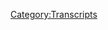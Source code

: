 {{DEFAULTSORT:
    #_TRANSCRIPT_0140:February 18, 2011
}}{{Transcript
    | title         = [[140: February 18, 2011]]
    | caption       = [https://knowledgefight.libsyn.com/knowledge-fight-february-18-2011 Listen to this episode on Libsyn]
    | episodeNumber = [[140: February 18, 2011|140]]
    | length        = 01:06:53
}}

{{MessageBox
    | header     = Warning: Bot Generated Content
    | text       = This transcript was automatically generated by transcription software and likely contains many mistakes and misattributions. Please check the audio for definitive quotes, attribution, and context.
    | image      = N3yvass4myg91.webp
    | imagewidth = 50px
    | id         = warning
}}

{{TranscriptBlock
    | name      = Unknown Speaker
    | timestamp = 00:00:00.000
    | text      = Andy in Kansas, you're on the air, thanks for holding.
}}

{{TranscriptBlock
    | name      = Unknown Speaker
    | timestamp = 00:00:04.200
    | text      = Hello Alex, I'm a first time caller, I'm a huge fan, I love your work.
}}

{{TranscriptBlock
    | name      = Unknown Speaker
    | timestamp = 00:00:07.500
    | text      = I love you.
}}

{{TranscriptBlock
    | name      = Unknown Speaker
    | timestamp = 00:00:08.000
    | text      = Hey everybody, how's it going out there, welcome back to Knowledge Fight, I'm Dan.
}}

{{TranscriptBlock
    | name      = Unknown Speaker
    | timestamp = 00:00:11.199
    | text      = I'm Jordan.
}}

{{TranscriptBlock
    | name      = Unknown Speaker
    | timestamp = 00:00:11.800
    | text      = We're a couple dudes, like to sit around, drink novelty beverages, and talk a little bit about Alex Jones.
}}

{{TranscriptBlock
    | name      = Unknown Speaker
    | timestamp = 00:00:16.000
    | text      = That is indeed what we do, Dan.
}}

{{TranscriptBlock
    | name      = Unknown Speaker
    | timestamp = 00:00:17.800
    | text      = Yup.
}}

{{TranscriptBlock
    | name      = Unknown Speaker
    | timestamp = 00:00:18.300
    | text      = Dan.
}}

{{TranscriptBlock
    | name      = Unknown Speaker
    | timestamp = 00:00:18.800
    | text      = Yup.
}}

{{TranscriptBlock
    | name      = Unknown Speaker
    | timestamp = 00:00:20.000
    | text      = That's my new thing.
}}

{{TranscriptBlock
    | name      = Unknown Speaker
    | timestamp = 00:00:21.000
    | text      = Yup.
}}

{{TranscriptBlock
    | name      = Unknown Speaker
    | timestamp = 00:00:21.699
    | text      = Yup.
}}

{{TranscriptBlock
    | name      = Unknown Speaker
    | timestamp = 00:00:22.300
    | text      = Yup.
}}

{{TranscriptBlock
    | name      = Unknown Speaker
    | timestamp = 00:00:23.000
    | text      = What's up?
}}

{{TranscriptBlock
    | name      = Unknown Speaker
    | timestamp = 00:00:23.600
    | text      = Dan, do you know a lot about Alex Jones?
}}

{{TranscriptBlock
    | name      = Unknown Speaker
    | timestamp = 00:00:25.300
    | text      = So much.
}}

{{TranscriptBlock
    | name      = Unknown Speaker
    | timestamp = 00:00:26.199
    | text      = God damn it, that's when you were supposed to do the yup.
}}

{{TranscriptBlock
    | name      = Unknown Speaker
    | timestamp = 00:00:28.800
    | text      = Yup.
}}

{{TranscriptBlock
    | name      = Unknown Speaker
    | timestamp = 00:00:29.399
    | text      = I set you up.
}}

{{TranscriptBlock
    | name      = Unknown Speaker
    | timestamp = 00:00:30.800
    | text      = I know, I'm sorry.
}}

{{TranscriptBlock
    | name      = Unknown Speaker
    | timestamp = 00:00:31.500
    | text      = I set you up for it.
}}

{{TranscriptBlock
    | name      = Unknown Speaker
    | timestamp = 00:00:32.399
    | text      = I'm not good at the two man game.
}}

{{TranscriptBlock
    | name      = Unknown Speaker
    | timestamp = 00:00:34.000
    | text      = Dan, do I know a lot about Alex Jones?
}}

{{TranscriptBlock
    | name      = Unknown Speaker
    | timestamp = 00:00:36.100
    | text      = Yup.
}}

{{TranscriptBlock
    | name      = Unknown Speaker
    | timestamp = 00:00:36.799
    | text      = There we go. Nailed it!
}}

{{TranscriptBlock
    | name      = Unknown Speaker
    | timestamp = 00:00:39.000
    | text      = Speaking of nailing it guys, we got a lot to get to before we get into today's episode.
}}

{{TranscriptBlock
    | name      = Unknown Speaker
    | timestamp = 00:00:44.399
    | text      = First thing, I mean, just one to one on the nailing it.
}}

{{TranscriptBlock
    | name      = Unknown Speaker
    | timestamp = 00:00:48.399
    | text      = I gotta let everyone know, a big congratulations out to our friend, Jordan, here for making an amazing homemade pizza.
}}

{{TranscriptBlock
    | name      = Unknown Speaker
    | timestamp = 00:00:54.600
    | text      = Oh, fuck off.
}}

{{TranscriptBlock
    | name      = Unknown Speaker
    | timestamp = 00:00:55.200
    | text      = Last night, we went over to your place and you made a great homemade pizza. It was awesome.
}}

{{TranscriptBlock
    | name      = Unknown Speaker
    | timestamp = 00:00:59.700
    | text      = It was alright.
}}

{{TranscriptBlock
    | name      = Unknown Speaker
    | timestamp = 00:01:00.700
    | text      = I think it deserves celebration and the people need to know about it.
}}

{{TranscriptBlock
    | name      = Unknown Speaker
    | timestamp = 00:01:03.799
    | text      = Here's a good pizza.
}}

{{TranscriptBlock
    | name      = Unknown Speaker
    | timestamp = 00:01:04.700
    | text      = It was fantastic.
}}

{{TranscriptBlock
    | name      = Unknown Speaker
    | timestamp = 00:01:06.200
    | text      = This is my second go around.
}}

{{TranscriptBlock
    | name      = Unknown Speaker
    | timestamp = 00:01:07.500
    | text      = The first one, not good.
}}

{{TranscriptBlock
    | name      = Unknown Speaker
    | timestamp = 00:01:09.400
    | text      = Yeah.
}}

{{TranscriptBlock
    | name      = Unknown Speaker
    | timestamp = 00:01:09.900
    | text      = Not good.
}}

{{TranscriptBlock
    | name      = Unknown Speaker
    | timestamp = 00:01:10.500
    | text      = But this one was a fantastic affair.
}}

{{TranscriptBlock
    | name      = Unknown Speaker
    | timestamp = 00:01:13.099
    | text      = And speaking of fantastic affairs, I gotta say-
}}

{{TranscriptBlock
    | name      = Unknown Speaker
    | timestamp = 00:01:16.599
    | text      = Great transition.
}}

{{TranscriptBlock
    | name      = Unknown Speaker
    | timestamp = 00:01:17.500
    | text      = We have-
}}

{{TranscriptBlock
    | name      = Unknown Speaker
    | timestamp = 00:01:18.099
    | text      = Amazing.
}}

{{TranscriptBlock
    | name      = Unknown Speaker
    | timestamp = 00:01:18.599
    | text      = A couple of amazing policy wonks to give a shout out to today.
}}

{{TranscriptBlock
    | name      = Unknown Speaker
    | timestamp = 00:01:23.299
    | text      = This is big league stuff.
}}

{{TranscriptBlock
    | name      = Unknown Speaker
    | timestamp = 00:01:24.799
    | text      = Uh-huh.
}}

{{TranscriptBlock
    | name      = Unknown Speaker
    | timestamp = 00:01:25.299
    | text      = Not that other people and their donations to the show aren't awesome.
}}

{{TranscriptBlock
    | name      = Unknown Speaker
    | timestamp = 00:01:29.799
    | text      = They're all fantastic.
}}

{{TranscriptBlock
    | name      = Unknown Speaker
    | timestamp = 00:01:31.500
    | text      = But today, we get to give a shout out to someone who donated as a policy wonk.
}}

{{TranscriptBlock
    | name      = Unknown Speaker
    | timestamp = 00:01:36.400
    | text      = But for reasons I'll explain here in a minute, I'm bumping him up to a globalist.
}}

{{TranscriptBlock
    | name      = Unknown Speaker
    | timestamp = 00:01:41.400
    | text      = Just right off the bat.
}}

{{TranscriptBlock
    | name      = Unknown Speaker
    | timestamp = 00:01:42.700
    | text      = Damn.
}}

{{TranscriptBlock
    | name      = Unknown Speaker
    | timestamp = 00:01:44.099
    | text      = So I'd like to give a shout out to our new policy wonk, who is a globalist, has a sweet ass name.
}}

{{TranscriptBlock
    | name      = Unknown Speaker
    | timestamp = 00:01:51.599
    | text      = Thank you so much, Dan.
}}

{{TranscriptBlock
    | name      = Unknown Speaker
    | timestamp = 00:01:53.900
    | text      = I'm a policy wonk.
}}

{{TranscriptBlock
    | name      = Unknown Speaker
    | timestamp = 00:01:55.000
    | text      = Four stars.
}}

{{TranscriptBlock
    | name      = Unknown Speaker
    | timestamp = 00:01:55.799
    | text      = Go home to your mother and tell her you're brilliant.
}}

{{TranscriptBlock
    | name      = Unknown Speaker
    | timestamp = 00:01:57.799
    | text      = Someone, someone, sodomite, sent me a bucket of poop.
}}

{{TranscriptBlock
    | name      = Unknown Speaker
    | timestamp = 00:02:00.500
    | text      = Daddy shark!
}}

{{TranscriptBlock
    | name      = Unknown Speaker
    | timestamp = 00:02:01.099
    | text      = Bomp, bomp, bomp, bomp, bomp.
}}

{{TranscriptBlock
    | name      = Unknown Speaker
    | timestamp = 00:02:03.000
    | text      = So thank you so much, Dan.
}}

{{TranscriptBlock
    | name      = Unknown Speaker
    | timestamp = 00:02:03.900
    | text      = I know it's not you, Dan, because you are broke.
}}

{{TranscriptBlock
    | name      = Unknown Speaker
    | timestamp = 00:02:07.400
    | text      = You couldn't donate to our show if you wanted to.
}}

{{TranscriptBlock
    | name      = Unknown Speaker
    | timestamp = 00:02:09.699
    | text      = No, I could not.
}}

{{TranscriptBlock
    | name      = Unknown Speaker
    | timestamp = 00:02:10.800
    | text      = But this Dan B, the reason that we're bumping him-
}}

{{TranscriptBlock
    | name      = Unknown Speaker
    | timestamp = 00:02:15.199
    | text      = Dan Byrne, he's a great music singer-songwriter.
}}

{{TranscriptBlock
    | name      = Unknown Speaker
    | timestamp = 00:02:17.699
    | text      = That could be him.
}}

{{TranscriptBlock
    | name      = Unknown Speaker
    | timestamp = 00:02:18.500
    | text      = The reason we're bumping him up to globalist right off the bat is, along with the donation, he sent an awesome message.
}}

{{TranscriptBlock
    | name      = Unknown Speaker
    | timestamp = 00:02:25.599
    | text      = And that is, I've been listening through all the old episodes to catch up.
}}

{{TranscriptBlock
    | name      = Unknown Speaker
    | timestamp = 00:02:29.800
    | text      = On April 17th, 2017, you mentioned buying fillyourhand.com and redirecting it to your site.
}}

{{TranscriptBlock
    | name      = Unknown Speaker
    | timestamp = 00:02:36.199
    | text      = You didn't do it, so I did.
}}

{{TranscriptBlock
    | name      = Unknown Speaker
    | timestamp = 00:02:37.800
    | text      = No, Dan B!
}}

{{TranscriptBlock
    | name      = Unknown Speaker
    | timestamp = 00:02:39.800
    | text      = So thank you so much, Dan.
}}

{{TranscriptBlock
    | name      = Unknown Speaker
    | timestamp = 00:02:40.900
    | text      = Dan B, you're a goddamn hero!
}}

{{TranscriptBlock
    | name      = Unknown Speaker
    | timestamp = 00:02:43.199
    | text      = That's the coolest thing ever.
}}

{{TranscriptBlock
    | name      = Unknown Speaker
    | timestamp = 00:02:44.500
    | text      = That is the coolest thing ever.
}}

{{TranscriptBlock
    | name      = Unknown Speaker
    | timestamp = 00:02:46.199
    | text      = And now, if you go to fillyourhand.com, redirects to knowledgewrite.com, which is awesome.
}}

{{TranscriptBlock
    | name      = Unknown Speaker
    | timestamp = 00:02:53.400
    | text      = I have never been in love the way that I am in love with you right now, Dan B.
}}

{{TranscriptBlock
    | name      = Unknown Speaker
    | timestamp = 00:02:58.099
    | text      = It's so cool because I had forgotten that we even said that.
}}

{{TranscriptBlock
    | name      = Unknown Speaker
    | timestamp = 00:03:00.900
    | text      = Yeah, of course!
}}

{{TranscriptBlock
    | name      = Unknown Speaker
    | timestamp = 00:03:02.599
    | text      = Of course!
}}

{{TranscriptBlock
    | name      = Unknown Speaker
    | timestamp = 00:03:03.500
    | text      = Yeah, that's the coolest thing.
}}

{{TranscriptBlock
    | name      = Unknown Speaker
    | timestamp = 00:03:05.099
    | text      = So thank you so much.
}}

{{TranscriptBlock
    | name      = Unknown Speaker
    | timestamp = 00:03:06.500
    | text      = And then also, I'd like to give a shout out to someone who may-
}}

{{TranscriptBlock
    | name      = Unknown Speaker
    | timestamp = 00:03:11.699
    | text      = I mean, you know, this is obviously a pseudonym, or maybe it's not, and fiction is reality.
}}

{{TranscriptBlock
    | name      = Unknown Speaker
    | timestamp = 00:03:17.000
    | text      = But coming right in as a technocrat, we'd like to thank you so much, John Wick.
}}

{{TranscriptBlock
    | name      = Unknown Speaker
    | timestamp = 00:03:23.900
    | text      = I'm a policy wonk.
}}

{{TranscriptBlock
    | name      = Unknown Speaker
    | timestamp = 00:03:25.000
    | text      = Four stars, go home to your mother and tell her you're brilliant.
}}

{{TranscriptBlock
    | name      = Unknown Speaker
    | timestamp = 00:03:27.800
    | text      = Someone, someone sodomized and sent me a bucket of poop.
}}

{{TranscriptBlock
    | name      = Unknown Speaker
    | timestamp = 00:03:30.500
    | text      = Daddy shark!
}}

{{TranscriptBlock
    | name      = Unknown Speaker
    | timestamp = 00:03:31.099
    | text      = Bomp, bomp, bomp, bomp, bomp.
}}

{{TranscriptBlock
    | name      = Unknown Speaker
    | timestamp = 00:03:32.900
    | text      = Jar Jar Binks has a Caribbean black accent.
}}

{{TranscriptBlock
    | name      = Unknown Speaker
    | timestamp = 00:03:37.199
    | text      = He's a loser, little, little kitty baby.
}}

{{TranscriptBlock
    | name      = Unknown Speaker
    | timestamp = 00:03:40.300
    | text      = I don't want to hate black people.
}}

{{TranscriptBlock
    | name      = Unknown Speaker
    | timestamp = 00:03:42.000
    | text      = I renounce Jesus Christ!
}}

{{TranscriptBlock
    | name      = Unknown Speaker
    | timestamp = 00:03:43.800
    | text      = Thank you so much, John Wick.
}}

{{TranscriptBlock
    | name      = Unknown Speaker
    | timestamp = 00:03:45.400
    | text      = We appreciate it.
}}

{{TranscriptBlock
    | name      = Unknown Speaker
    | timestamp = 00:03:46.500
    | text      = Man, if that is a- look, if that's like sending a black dot, John Wick is coming for it.
}}

{{TranscriptBlock
    | name      = Unknown Speaker
    | timestamp = 00:03:54.500
    | text      = Have you killed any puppies recently?
}}

{{TranscriptBlock
    | name      = Unknown Speaker
    | timestamp = 00:03:56.699
    | text      = Zero.
}}

{{TranscriptBlock
    | name      = Unknown Speaker
    | timestamp = 00:03:57.199
    | text      = Okay, good.
}}

{{TranscriptBlock
    | name      = Unknown Speaker
    | timestamp = 00:03:57.900
    | text      = Recently.
}}

{{TranscriptBlock
    | name      = Unknown Speaker
    | timestamp = 00:03:58.699
    | text      = Ohhh.
}}

{{TranscriptBlock
    | name      = Unknown Speaker
    | timestamp = 00:03:59.699
    | text      = Zero in my life.
}}

{{TranscriptBlock
    | name      = Unknown Speaker
    | timestamp = 00:04:00.699
    | text      = Alright.
}}

{{TranscriptBlock
    | name      = Unknown Speaker
    | timestamp = 00:04:01.199
    | text      = Um, so-
}}

{{TranscriptBlock
    | name      = Unknown Speaker
    | timestamp = 00:04:01.800
    | text      = Well, I just got a message from somebody that on April 12th of 2017, you killed a puppy and that's why John Wick donated.
}}

{{TranscriptBlock
    | name      = Unknown Speaker
    | timestamp = 00:04:08.400
    | text      = That is not true.
}}

{{TranscriptBlock
    | name      = Unknown Speaker
    | timestamp = 00:04:09.000
    | text      = Yep.
}}

{{TranscriptBlock
    | name      = Unknown Speaker
    | timestamp = 00:04:09.400
    | text      = I swear.
}}

{{TranscriptBlock
    | name      = Unknown Speaker
    | timestamp = 00:04:10.000
    | text      = Um, so thank you so much.
}}

{{TranscriptBlock
    | name      = Unknown Speaker
    | timestamp = 00:04:11.500
    | text      = Uh, these are really awesome, uh, turns of events.
}}

{{TranscriptBlock
    | name      = Unknown Speaker
    | timestamp = 00:04:14.099
    | text      = And if you'd like to become a Policy Wonk, you may do so by going to our website, KnowledgeFight.com, clicking the Sport the Show button.
}}

{{TranscriptBlock
    | name      = Unknown Speaker
    | timestamp = 00:04:20.300
    | text      = Honestly, I'm very self-conscious about, uh, this, uh-
}}

{{TranscriptBlock
    | name      = Unknown Speaker
    | timestamp = 00:04:23.300
    | text      = Yeah, I know.
}}

{{TranscriptBlock
    | name      = Unknown Speaker
    | timestamp = 00:04:24.000
    | text      = So far.
}}

{{TranscriptBlock
    | name      = Unknown Speaker
    | timestamp = 00:04:24.800
    | text      = It's crazy.
}}

{{TranscriptBlock
    | name      = Unknown Speaker
    | timestamp = 00:04:25.600
    | text      = Well, I mean, I feel like I have low energy.
}}

{{TranscriptBlock
    | name      = Unknown Speaker
    | timestamp = 00:04:28.100
    | text      = You know, I feel like I didn't-
}}

{{TranscriptBlock
    | name      = Unknown Speaker
    | timestamp = 00:04:29.100
    | text      = Oh, do you mean the show right now?
}}

{{TranscriptBlock
    | name      = Unknown Speaker
    | timestamp = 00:04:30.699
    | text      = Yeah, I feel like I didn't do a good job thanking those people.
}}

{{TranscriptBlock
    | name      = Unknown Speaker
    | timestamp = 00:04:36.399
    | text      = Wow.
}}

{{TranscriptBlock
    | name      = Unknown Speaker
    | timestamp = 00:04:37.399
    | text      = Very.
}}

{{TranscriptBlock
    | name      = Unknown Speaker
    | timestamp = 00:04:37.899
    | text      = Your- your anxiety and self-loathing are, uh, high.
}}

{{TranscriptBlock
    | name      = Unknown Speaker
    | timestamp = 00:04:41.100
    | text      = High today.
}}

{{TranscriptBlock
    | name      = Unknown Speaker
    | timestamp = 00:04:41.800
    | text      = Yeah, you know what?
}}

{{TranscriptBlock
    | name      = Unknown Speaker
    | timestamp = 00:04:42.600
    | text      = You're up.
}}

{{TranscriptBlock
    | name      = Unknown Speaker
    | timestamp = 00:04:43.300
    | text      = Today, I woke up and I don't know what it is.
}}

{{TranscriptBlock
    | name      = Unknown Speaker
    | timestamp = 00:04:46.500
    | text      = I'm not in it.
}}

{{TranscriptBlock
    | name      = Unknown Speaker
    | timestamp = 00:04:47.500
    | text      = Okay.
}}

{{TranscriptBlock
    | name      = Unknown Speaker
    | timestamp = 00:04:49.800
    | text      = I tried-
}}

{{TranscriptBlock
    | name      = Unknown Speaker
    | timestamp = 00:04:50.600
    | text      = It was that fucking pizza, wasn't it?
}}

{{TranscriptBlock
    | name      = Unknown Speaker
    | timestamp = 00:04:52.199
    | text      = It could have been the pizza.
}}

{{TranscriptBlock
    | name      = Unknown Speaker
    | timestamp = 00:04:52.899
    | text      = Oh, god damn it.
}}

{{TranscriptBlock
    | name      = Unknown Speaker
    | timestamp = 00:04:53.899
    | text      = Um, I tried to get it up, uh, for, like, the show today.
}}

{{TranscriptBlock
    | name      = Unknown Speaker
    | timestamp = 00:04:58.100
    | text      = And I tried to listen.
}}

{{TranscriptBlock
    | name      = Unknown Speaker
    | timestamp = 00:04:59.100
    | text      = I was just like, I can't- I can't do it.
}}

{{TranscriptBlock
    | name      = Unknown Speaker
    | timestamp = 00:05:01.899
    | text      = I just- I'm not interested in it.
}}

{{TranscriptBlock
    | name      = Unknown Speaker
    | timestamp = 00:05:03.600
    | text      = And I really tried to force it.
}}

{{TranscriptBlock
    | name      = Unknown Speaker
    | timestamp = 00:05:05.199
    | text      = And it's one of the challenges of doing a show like this is, like, sometimes it's not
}}

{{TranscriptBlock
    | name      = Unknown Speaker
    | timestamp = 00:05:09.699
    | text      = fun.
}}

{{TranscriptBlock
    | name      = Unknown Speaker
    | timestamp = 00:05:10.699
    | text      = Right.
}}

{{TranscriptBlock
    | name      = Unknown Speaker
    | timestamp = 00:05:11.699
    | text      = The studying portion, especially-
}}

{{TranscriptBlock
    | name      = Unknown Speaker
    | timestamp = 00:05:12.699
    | text      = Right.
}}

{{TranscriptBlock
    | name      = Unknown Speaker
    | timestamp = 00:05:13.699
    | text      = Is not fun.
}}

{{TranscriptBlock
    | name      = Unknown Speaker
    | timestamp = 00:05:14.699
    | text      = And so I was like, I gotta- I gotta- I gotta- I gotta show up.
}}

{{TranscriptBlock
    | name      = Unknown Speaker
    | timestamp = 00:05:18.699
    | text      = And I do have a- I do have a fun episode for us to do today.
}}

{{TranscriptBlock
    | name      = Unknown Speaker
    | timestamp = 00:05:21.699
    | text      = Is this like, uh, are you- are you telling us this is your Michael Jordan flu game?
}}

{{TranscriptBlock
    | name      = Unknown Speaker
    | timestamp = 00:05:25.699
    | text      = Is that-
}}

{{TranscriptBlock
    | name      = Unknown Speaker
    | timestamp = 00:05:26.199
    | text      = Someone, yes.
}}

{{TranscriptBlock
    | name      = Unknown Speaker
    | timestamp = 00:05:26.699
    | text      = You're under the weather and you're still gonna fucking deliver?
}}

{{TranscriptBlock
    | name      = Unknown Speaker
    | timestamp = 00:05:28.699
    | text      = Is that what's going on here?
}}

{{TranscriptBlock
    | name      = Unknown Speaker
    | timestamp = 00:05:30.199
    | text      = We will see about the delivering.
}}

{{TranscriptBlock
    | name      = Unknown Speaker
    | timestamp = 00:05:31.699
    | text      = We'll see how that turns out.
}}

{{TranscriptBlock
    | name      = Unknown Speaker
    | timestamp = 00:05:33.699
    | text      = Talk to me after the show.
}}

{{TranscriptBlock
    | name      = Unknown Speaker
    | timestamp = 00:05:35.199
    | text      = Okay.
}}

{{TranscriptBlock
    | name      = Unknown Speaker
    | timestamp = 00:05:36.199
    | text      = Um, but yeah.
}}

{{TranscriptBlock
    | name      = Unknown Speaker
    | timestamp = 00:05:37.199
    | text      = I really- I really, uh, just- my heart and soul wasn't in this.
}}

{{TranscriptBlock
    | name      = Unknown Speaker
    | timestamp = 00:05:40.699
    | text      = Uh, but I think- I think it's gonna work out okay.
}}

{{TranscriptBlock
    | name      = Unknown Speaker
    | timestamp = 00:05:43.199
    | text      = But, my heart and soul is in.
}}

{{TranscriptBlock
    | name      = Unknown Speaker
    | timestamp = 00:05:47.199
    | text      = Damn it.
}}

{{TranscriptBlock
    | name      = Unknown Speaker
    | timestamp = 00:05:51.199
    | text      = Yes.
}}

{{TranscriptBlock
    | name      = Unknown Speaker
    | timestamp = 00:05:51.699
    | text      = Fuck.
}}

{{TranscriptBlock
    | name      = Unknown Speaker
    | timestamp = 00:05:52.699
    | text      = Yeah.
}}

{{TranscriptBlock
    | name      = Unknown Speaker
    | timestamp = 00:05:53.199
    | text      = Fuck you.
}}

{{TranscriptBlock
    | name      = Unknown Speaker
    | timestamp = 00:05:53.699
    | text      = Give me- give me more of that transition.
}}

{{TranscriptBlock
    | name      = Unknown Speaker
    | timestamp = 00:05:55.699
    | text      = Give me- give me that one.
}}

{{TranscriptBlock
    | name      = Unknown Speaker
    | timestamp = 00:05:56.699
    | text      = Give me a take two on that one.
}}

{{TranscriptBlock
    | name      = Unknown Speaker
    | timestamp = 00:05:58.199
    | text      = You know what doesn't need a second take?
}}

{{TranscriptBlock
    | name      = Unknown Speaker
    | timestamp = 00:06:00.199
    | text      = Uh, our, uh, March Madness bracket.
}}

{{TranscriptBlock
    | name      = Unknown Speaker
    | timestamp = 00:06:04.699
    | text      = Yes, yes.
}}

{{TranscriptBlock
    | name      = Unknown Speaker
    | timestamp = 00:06:05.699
    | text      = Uh, on the last episode I promised we'd have, uh, a bunch more match-ups today.
}}

{{TranscriptBlock
    | name      = Unknown Speaker
    | timestamp = 00:06:08.699
    | text      = Uh-huh.
}}

{{TranscriptBlock
    | name      = Unknown Speaker
    | timestamp = 00:06:09.199
    | text      = And because I, uh, kind of, a little bit, eh, I didn't- I- we'll do a bunch of match-ups on the next episode.
}}

{{TranscriptBlock
    | name      = Unknown Speaker
    | timestamp = 00:06:15.699
    | text      = Oh, damn.
}}

{{TranscriptBlock
    | name      = Unknown Speaker
    | timestamp = 00:06:16.199
    | text      = But we have one match-up today.
}}

{{TranscriptBlock
    | name      = Unknown Speaker
    | timestamp = 00:06:17.699
    | text      = Okay.
}}

{{TranscriptBlock
    | name      = Unknown Speaker
    | timestamp = 00:06:18.199
    | text      = Uh, on the last episode we introduced the guests division.
}}

{{TranscriptBlock
    | name      = Unknown Speaker
    | timestamp = 00:06:21.199
    | text      = Yes.
}}

{{TranscriptBlock
    | name      = Unknown Speaker
    | timestamp = 00:06:21.699
    | text      = And, uh, I- I'm, uh, not surprised to report Steve Pechenik is trouncing.
}}

{{TranscriptBlock
    | name      = Unknown Speaker
    | timestamp = 00:06:26.199
    | text      = Yeah.
}}

{{TranscriptBlock
    | name      = Unknown Speaker
    | timestamp = 00:06:26.699
    | text      = Hamamoto.
}}

{{TranscriptBlock
    | name      = Unknown Speaker
    | timestamp = 00:06:27.199
    | text      = Yeah, that- that one's- that one's too good.
}}

{{TranscriptBlock
    | name      = Unknown Speaker
    | timestamp = 00:06:29.199
    | text      = Uh, but today we introduced the-
}}

{{TranscriptBlock
    | name      = Unknown Speaker
    | timestamp = 00:06:30.699
    | text      = You coulda asked how I was doing.
}}

{{TranscriptBlock
    | name      = Unknown Speaker
    | timestamp = 00:06:32.699
    | text      = Mm-hmm.
}}

{{TranscriptBlock
    | name      = Unknown Speaker
    | timestamp = 00:06:33.199
    | text      = So good.
}}

{{TranscriptBlock
    | name      = Unknown Speaker
    | timestamp = 00:06:33.699
    | text      = It's great.
}}

{{TranscriptBlock
    | name      = Unknown Speaker
    | timestamp = 00:06:34.699
    | text      = Um, today we introduced the, uh, religious division.
}}

{{TranscriptBlock
    | name      = Unknown Speaker
    | timestamp = 00:06:38.199
    | text      = Oh, no.
}}

{{TranscriptBlock
    | name      = Unknown Speaker
    | timestamp = 00:06:39.199
    | text      = Uh, and so we have-
}}

{{TranscriptBlock
    | name      = Unknown Speaker
    | timestamp = 00:06:40.699
    | text      = Oh, this is gonna be some heavy hitters then.
}}

{{TranscriptBlock
    | name      = Unknown Speaker
    | timestamp = 00:06:42.199
    | text      = Eh, there's some good stuff.
}}

{{TranscriptBlock
    | name      = Unknown Speaker
    | timestamp = 00:06:43.699
    | text      = We have, uh, today the number four seed in the religious division was, uh, from January of, uh, this year
}}

{{TranscriptBlock
    | name      = Unknown Speaker
    | timestamp = 00:06:50.699
    | text      = when Alex Jones was out among the, uh, people celebrating, uh, the inauguration.
}}

{{TranscriptBlock
    | name      = Unknown Speaker
    | timestamp = 00:06:56.199
    | text      = Um, and, uh, he said this about needing to go pray.
}}

{{TranscriptBlock
    | name      = Unknown Speaker
    | timestamp = 00:07:00.199
    | text      = I'm gonna go get settled down in an office and just take a shower or something
}}

{{TranscriptBlock
    | name      = Unknown Speaker
    | timestamp = 00:07:04.199
    | text      = and just get on my knees and pray to God.
}}

{{TranscriptBlock
    | name      = Unknown Speaker
    | timestamp = 00:07:05.699
    | text      = I'll be honest with you, I wanna get in a room by myself and hit my knees and start crying
}}

{{TranscriptBlock
    | name      = Unknown Speaker
    | timestamp = 00:07:09.199
    | text      = because this is so good.
}}

{{TranscriptBlock
    | name      = Unknown Speaker
    | timestamp = 00:07:12.199
    | text      = And I'm telling you, man, the- the evil's gonna strike back.
}}

{{TranscriptBlock
    | name      = Unknown Speaker
    | timestamp = 00:07:15.199
    | text      = We gotta be watching them.
}}

{{TranscriptBlock
    | name      = Unknown Speaker
    | timestamp = 00:07:16.199
    | text      = We gotta be ready.
}}

{{TranscriptBlock
    | name      = Unknown Speaker
    | timestamp = 00:07:17.199
    | text      = But we know who they are.
}}

{{TranscriptBlock
    | name      = Unknown Speaker
    | timestamp = 00:07:18.199
    | text      = We know their plan.
}}

{{TranscriptBlock
    | name      = Unknown Speaker
    | timestamp = 00:07:19.199
    | text      = And I gotta say it.
}}

{{TranscriptBlock
    | name      = Unknown Speaker
    | timestamp = 00:07:20.199
    | text      = It's been Infowars.
}}

{{TranscriptBlock
    | name      = Unknown Speaker
    | timestamp = 00:07:21.699
    | text      = It's been Infowars and you the people and our analysis.
}}

{{TranscriptBlock
    | name      = Unknown Speaker
    | timestamp = 00:07:25.199
    | text      = Tell him, Alex.
}}

{{TranscriptBlock
    | name      = Unknown Speaker
    | timestamp = 00:07:26.199
    | text      = I like that there's the tell him, Alex, the bullshit.
}}

{{TranscriptBlock
    | name      = Unknown Speaker
    | timestamp = 00:07:29.199
    | text      = I gotta pray, but also it's been our analysis.
}}

{{TranscriptBlock
    | name      = Unknown Speaker
    | timestamp = 00:07:31.199
    | text      = Yes, Infowars.com is great.
}}

{{TranscriptBlock
    | name      = Unknown Speaker
    | timestamp = 00:07:33.199
    | text      = Yeah, yeah, yeah.
}}

{{TranscriptBlock
    | name      = Unknown Speaker
    | timestamp = 00:07:34.199
    | text      = Um, I think the selection committee probably put that in the four seed over some of his lengthy rants
}}

{{TranscriptBlock
    | name      = Unknown Speaker
    | timestamp = 00:07:39.199
    | text      = about the devil because of the fake tears.
}}

{{TranscriptBlock
    | name      = Unknown Speaker
    | timestamp = 00:07:41.199
    | text      = Right.
}}

{{TranscriptBlock
    | name      = Unknown Speaker
    | timestamp = 00:07:42.199
    | text      = I think the fake tears, um, and the guy yelling bullshit.
}}

{{TranscriptBlock
    | name      = Unknown Speaker
    | timestamp = 00:07:44.199
    | text      = Yeah, I know.
}}

{{TranscriptBlock
    | name      = Unknown Speaker
    | timestamp = 00:07:45.199
    | text      = That- that one's a big fan.
}}

{{TranscriptBlock
    | name      = Unknown Speaker
    | timestamp = 00:07:46.199
    | text      = Yeah.
}}

{{TranscriptBlock
    | name      = Unknown Speaker
    | timestamp = 00:07:47.199
    | text      = That one's good.
}}

{{TranscriptBlock
    | name      = Unknown Speaker
    | timestamp = 00:07:48.199
    | text      = That elevates this clip.
}}

{{TranscriptBlock
    | name      = Unknown Speaker
    | timestamp = 00:07:49.199
    | text      = It will surprise literally nobody that that will be going up against the number one seed
}}

{{TranscriptBlock
    | name      = Unknown Speaker
    | timestamp = 00:07:54.199
    | text      = from our first episode ever.
}}

{{TranscriptBlock
    | name      = Unknown Speaker
    | timestamp = 00:07:56.199
    | text      = Oh, is it?
}}

{{TranscriptBlock
    | name      = Unknown Speaker
    | timestamp = 00:07:57.199
    | text      = It might be time.
}}

{{TranscriptBlock
    | name      = Unknown Speaker
    | timestamp = 00:07:58.199
    | text      = It's time.
}}

{{TranscriptBlock
    | name      = Unknown Speaker
    | timestamp = 00:07:59.199
    | text      = Woo!
}}

{{TranscriptBlock
    | name      = Unknown Speaker
    | timestamp = 00:08:00.199
    | text      = I mean, this is in a red-able.
}}

{{TranscriptBlock
    | name      = Unknown Speaker
    | timestamp = 00:08:03.199
    | text      = Just red alert, red alert, red alert.
}}

{{TranscriptBlock
    | name      = Unknown Speaker
    | timestamp = 00:08:06.199
    | text      = This is getting crazy.
}}

{{TranscriptBlock
    | name      = Unknown Speaker
    | timestamp = 00:08:12.199
    | text      = This is so frickin' out of control.
}}

{{TranscriptBlock
    | name      = Unknown Speaker
    | timestamp = 00:08:16.199
    | text      = It's time to pray.
}}

{{TranscriptBlock
    | name      = Unknown Speaker
    | timestamp = 00:08:17.199
    | text      = Boom!
}}

{{TranscriptBlock
    | name      = Unknown Speaker
    | timestamp = 00:08:18.199
    | text      = Lord, Heavenly Father.
}}

{{TranscriptBlock
    | name      = Unknown Speaker
    | timestamp = 00:08:19.199
    | text      = Drop it.
}}

{{TranscriptBlock
    | name      = Unknown Speaker
    | timestamp = 00:08:20.199
    | text      = Please help us.
}}

{{TranscriptBlock
    | name      = Unknown Speaker
    | timestamp = 00:08:21.199
    | text      = Open our eyes.
}}

{{TranscriptBlock
    | name      = Unknown Speaker
    | timestamp = 00:08:22.199
    | text      = Please help us be good.
}}

{{TranscriptBlock
    | name      = Unknown Speaker
    | timestamp = 00:08:23.199
    | text      = There's a small evil in our name.
}}

{{TranscriptBlock
    | name      = Unknown Speaker
    | timestamp = 00:08:25.199
    | text      = Yeah.
}}

{{TranscriptBlock
    | name      = Unknown Speaker
    | timestamp = 00:08:26.199
    | text      = It's time to pray.
}}

{{TranscriptBlock
    | name      = Unknown Speaker
    | timestamp = 00:08:28.199
    | text      = I just love the, the, woop.
}}

{{TranscriptBlock
    | name      = Unknown Speaker
    | timestamp = 00:08:31.199
    | text      = Woo!
}}

{{TranscriptBlock
    | name      = Unknown Speaker
    | timestamp = 00:08:32.200
    | text      = The beginning.
}}

{{TranscriptBlock
    | name      = Unknown Speaker
    | timestamp = 00:08:33.200
    | text      = Red alert!
}}

{{TranscriptBlock
    | name      = Unknown Speaker
    | timestamp = 00:08:34.200
    | text      = Red alert!
}}

{{TranscriptBlock
    | name      = Unknown Speaker
    | timestamp = 00:08:35.200
    | text      = Red alert!
}}

{{TranscriptBlock
    | name      = Unknown Speaker
    | timestamp = 00:08:36.200
    | text      = Red alert!
}}

{{TranscriptBlock
    | name      = Unknown Speaker
    | timestamp = 00:08:37.200
    | text      = Red alert!
}}

{{TranscriptBlock
    | name      = Unknown Speaker
    | timestamp = 00:08:38.200
    | text      = Oh, the rhythm on that.
}}

{{TranscriptBlock
    | name      = Unknown Speaker
    | timestamp = 00:08:39.200
    | text      = And if you recall, the reason that he was going into that, you know, thinking that it's
}}

{{TranscriptBlock
    | name      = Unknown Speaker
    | timestamp = 00:08:41.200
    | text      = time to pray.
}}

{{TranscriptBlock
    | name      = Unknown Speaker
    | timestamp = 00:08:42.200
    | text      = Right.
}}

{{TranscriptBlock
    | name      = Unknown Speaker
    | timestamp = 00:08:43.200
    | text      = Was because he thought that Benjamin Netanyahu was going to get arrested immediately.
}}

{{TranscriptBlock
    | name      = Unknown Speaker
    | timestamp = 00:08:46.200
    | text      = Yeah.
}}

{{TranscriptBlock
    | name      = Unknown Speaker
    | timestamp = 00:08:47.200
    | text      = Which adds a weird layer to it that, uh, anyway, uh, I think that unfortunately this
}}

{{TranscriptBlock
    | name      = Unknown Speaker
    | timestamp = 00:08:52.200
    | text      = might be another one that the upset is going to be very difficult for the contenders.
}}

{{TranscriptBlock
    | name      = Unknown Speaker
    | timestamp = 00:08:55.200
    | text      = Oh, that's too hard.
}}

{{TranscriptBlock
    | name      = Unknown Speaker
    | timestamp = 00:08:56.200
    | text      = It's time to pray is legendary.
}}

{{TranscriptBlock
    | name      = Unknown Speaker
    | timestamp = 00:08:58.200
    | text      = It kind of is.
}}

{{TranscriptBlock
    | name      = Unknown Speaker
    | timestamp = 00:08:59.200
    | text      = Especially with the legacy of being on our first episode, it's something that's going
}}

{{TranscriptBlock
    | name      = Unknown Speaker
    | timestamp = 00:09:03.200
    | text      = to be, it's an uphill battle for the, uh, bullshit yeller at the rally.
}}

{{TranscriptBlock
    | name      = Unknown Speaker
    | timestamp = 00:09:06.200
    | text      = Right.
}}

{{TranscriptBlock
    | name      = Unknown Speaker
    | timestamp = 00:09:07.200
    | text      = Uh, but we will see.
}}

{{TranscriptBlock
    | name      = Unknown Speaker
    | timestamp = 00:09:08.200
    | text      = Voting will be open, uh, on our, uh, Facebook group.
}}

{{TranscriptBlock
    | name      = Unknown Speaker
    | timestamp = 00:09:11.200
    | text      = Go home and tell your mother your brain.
}}

{{TranscriptBlock
    | name      = Unknown Speaker
    | timestamp = 00:09:13.200
    | text      = Currently?
}}

{{TranscriptBlock
    | name      = Unknown Speaker
    | timestamp = 00:09:14.200
    | text      = Currently?
}}

{{TranscriptBlock
    | name      = Unknown Speaker
    | timestamp = 00:09:15.200
    | text      = I'm, I'm leaning towards that as the favorite for the whole tournament.
}}

{{TranscriptBlock
    | name      = Unknown Speaker
    | timestamp = 00:09:17.200
    | text      = It's going to be tough for something else to come in, although I have some surprises.
}}

{{TranscriptBlock
    | name      = Unknown Speaker
    | timestamp = 00:09:22.200
    | text      = Yeah.
}}

{{TranscriptBlock
    | name      = Unknown Speaker
    | timestamp = 00:09:23.200
    | text      = I have some things that you might have forgotten that are absurd.
}}

{{TranscriptBlock
    | name      = Unknown Speaker
    | timestamp = 00:09:27.200
    | text      = Some dark horse candidates.
}}

{{TranscriptBlock
    | name      = Unknown Speaker
    | timestamp = 00:09:28.200
    | text      = All right.
}}

{{TranscriptBlock
    | name      = Unknown Speaker
    | timestamp = 00:09:29.200
    | text      = Yeah.
}}

{{TranscriptBlock
    | name      = Unknown Speaker
    | timestamp = 00:09:30.200
    | text      = So let's find out.
}}

{{TranscriptBlock
    | name      = Unknown Speaker
    | timestamp = 00:09:31.200
    | text      = Speaking of dark horses.
}}

{{TranscriptBlock
    | name      = Unknown Speaker
    | timestamp = 00:09:32.200
    | text      = God damn it.
}}

{{TranscriptBlock
    | name      = Unknown Speaker
    | timestamp = 00:09:33.200
    | text      = I thought you said you weren't in it today.
}}

{{TranscriptBlock
    | name      = Unknown Speaker
    | timestamp = 00:09:35.200
    | text      = Your transitions are fire, my friend.
}}

{{TranscriptBlock
    | name      = Unknown Speaker
    | timestamp = 00:09:37.200
    | text      = Well, that's just muscle memory.
}}

{{TranscriptBlock
    | name      = Unknown Speaker
    | timestamp = 00:09:40.200
    | text      = I can do that asleep.
}}

{{TranscriptBlock
    | name      = Unknown Speaker
    | timestamp = 00:09:42.200
    | text      = Um, so today, Jordan, I, like I said, I didn't care for his show today.
}}

{{TranscriptBlock
    | name      = Unknown Speaker
    | timestamp = 00:09:46.200
    | text      = I found it very boring, uh, and didn't want to play, uh, games with it.
}}

{{TranscriptBlock
    | name      = Unknown Speaker
    | timestamp = 00:09:51.200
    | text      = And then I was trying to think about like, maybe today, uh, we go back and, uh, we go
}}

{{TranscriptBlock
    | name      = Unknown Speaker
    | timestamp = 00:09:57.200
    | text      = to 2008, but that takes way too much time.
}}

{{TranscriptBlock
    | name      = Unknown Speaker
    | timestamp = 00:10:00.200
    | text      = I didn't have the time to do it.
}}

{{TranscriptBlock
    | name      = Unknown Speaker
    | timestamp = 00:10:01.200
    | text      = And I don't want to half-ass that.
}}

{{TranscriptBlock
    | name      = Unknown Speaker
    | timestamp = 00:10:02.200
    | text      = I don't want to half-ass anything, but I found something that we can half-ass.
}}

{{TranscriptBlock
    | name      = Unknown Speaker
    | timestamp = 00:10:06.200
    | text      = Okay.
}}

{{TranscriptBlock
    | name      = Unknown Speaker
    | timestamp = 00:10:07.200
    | text      = And that is, um, the day that Charlie Sheen destroyed his own life on Alex's show.
}}

{{TranscriptBlock
    | name      = Unknown Speaker
    | timestamp = 00:10:15.200
    | text      = Ah, that was on Alex's show?
}}

{{TranscriptBlock
    | name      = Unknown Speaker
    | timestamp = 00:10:17.200
    | text      = Do you not remember this?
}}

{{TranscriptBlock
    | name      = Unknown Speaker
    | timestamp = 00:10:19.200
    | text      = I remember, I remember him destroying his life.
}}

{{TranscriptBlock
    | name      = Unknown Speaker
    | timestamp = 00:10:21.200
    | text      = I didn't remember that it was on Alex's show.
}}

{{TranscriptBlock
    | name      = Unknown Speaker
    | timestamp = 00:10:23.200
    | text      = Let me give you a little bit of history.
}}

{{TranscriptBlock
    | name      = Unknown Speaker
    | timestamp = 00:10:24.200
    | text      = Okay.
}}

{{TranscriptBlock
    | name      = Unknown Speaker
    | timestamp = 00:10:25.200
    | text      = So, uh, at the time, uh, in 2011, Charlie Sheen was making $1.8 million per episode
}}

{{TranscriptBlock
    | name      = Unknown Speaker
    | timestamp = 00:10:32.200
    | text      = on Two and a Half Men in what would be his last season of the show.
}}

{{TranscriptBlock
    | name      = Unknown Speaker
    | timestamp = 00:10:36.200
    | text      = Also, uh, at this point, uh, he had, uh, uh, uh, I'm just going to give you a little bit
}}

{{TranscriptBlock
    | name      = Unknown Speaker
    | timestamp = 00:10:41.200
    | text      = of backstory on him.
}}

{{TranscriptBlock
    | name      = Unknown Speaker
    | timestamp = 00:10:42.200
    | text      = Uh, in 1998, Charlie Sheen had a stroke after overdosing on cocaine.
}}

{{TranscriptBlock
    | name      = Unknown Speaker
    | timestamp = 00:10:46.200
    | text      = Uh, in January 1990, Sheen accidentally shot his fiance in the arm, uh, accidentally shot
}}

{{TranscriptBlock
    | name      = Unknown Speaker
    | timestamp = 00:10:51.200
    | text      = her in the arm.
}}

{{TranscriptBlock
    | name      = Unknown Speaker
    | timestamp = 00:10:52.200
    | text      = Hey, that happens.
}}

{{TranscriptBlock
    | name      = Unknown Speaker
    | timestamp = 00:10:53.200
    | text      = That's just called the Burroughs Special.
}}

{{TranscriptBlock
    | name      = Unknown Speaker
    | timestamp = 00:10:55.200
    | text      = Sheen, uh, pleaded guilty to misdemeanor assault charges involving his, uh, wife, uh, Burke
}}

{{TranscriptBlock
    | name      = Unknown Speaker
    | timestamp = 00:11:00.200
    | text      = Mueller in August 2010, receiving a sentence of 30 days probation, as well as rehab and
}}

{{TranscriptBlock
    | name      = Unknown Speaker
    | timestamp = 00:11:05.200
    | text      = anger management counseling.
}}

{{TranscriptBlock
    | name      = Unknown Speaker
    | timestamp = 00:11:06.200
    | text      = His second wife, Denise Richards, accused him of physically and verbally abusing her
}}

{{TranscriptBlock
    | name      = Unknown Speaker
    | timestamp = 00:11:10.200
    | text      = and threatening her life.
}}

{{TranscriptBlock
    | name      = Unknown Speaker
    | timestamp = 00:11:11.200
    | text      = She obtained a restraining order against him in 2006.
}}

{{TranscriptBlock
    | name      = Unknown Speaker
    | timestamp = 00:11:14.200
    | text      = Well, that's good.
}}

{{TranscriptBlock
    | name      = Unknown Speaker
    | timestamp = 00:11:15.200
    | text      = On October 26th, 2010, Charlie Sheen was removed from the Plaza Hotel after doing over $7,000
}}

{{TranscriptBlock
    | name      = Unknown Speaker
    | timestamp = 00:11:20.200
    | text      = in damages to the property.
}}

{{TranscriptBlock
    | name      = Unknown Speaker
    | timestamp = 00:11:22.200
    | text      = According to the New York, uh, New York Police Department, Charlie Sheen admitted he was
}}

{{TranscriptBlock
    | name      = Unknown Speaker
    | timestamp = 00:11:26.200
    | text      = drinking and doing cocaine that night.
}}

{{TranscriptBlock
    | name      = Unknown Speaker
    | timestamp = 00:11:28.200
    | text      = I was going to say, I thought you were going to say he did over $7,000 of cocaine.
}}

{{TranscriptBlock
    | name      = Unknown Speaker
    | timestamp = 00:11:32.200
    | text      = He might have.
}}

{{TranscriptBlock
    | name      = Unknown Speaker
    | timestamp = 00:11:33.200
    | text      = Yeah.
}}

{{TranscriptBlock
    | name      = Unknown Speaker
    | timestamp = 00:11:34.200
    | text      = Um, so, um, uh, in January of 2011, production was forced, uh, into hiatus on Two and a Half
}}

{{TranscriptBlock
    | name      = Unknown Speaker
    | timestamp = 00:11:39.200
    | text      = Men because Charlie had to go to rehab after he was hospitalized following a three-day
}}

{{TranscriptBlock
    | name      = Unknown Speaker
    | timestamp = 00:11:43.200
    | text      = Coke binge.
}}

{{TranscriptBlock
    | name      = Unknown Speaker
    | timestamp = 00:11:44.200
    | text      = The third time, he tried to get clean in the past year.
}}

{{TranscriptBlock
    | name      = Unknown Speaker
    | timestamp = 00:11:47.200
    | text      = Then, on February 18th, 2011, Charlie Sheen went on The Alex Jones Show and acted like
}}

{{TranscriptBlock
    | name      = Unknown Speaker
    | timestamp = 00:11:52.200
    | text      = a drugged-up idiot, which is literally the reason he ended up getting fired from his
}}

{{TranscriptBlock
    | name      = Unknown Speaker
    | timestamp = 00:11:56.200
    | text      = show.
}}

{{TranscriptBlock
    | name      = Unknown Speaker
    | timestamp = 00:11:57.200
    | text      = Wow.
}}

{{TranscriptBlock
    | name      = Unknown Speaker
    | timestamp = 00:11:58.200
    | text      = All of that stuff, Charlie Sheen's public meltdown, all of it started on Alex Jones'
}}

{{TranscriptBlock
    | name      = Unknown Speaker
    | timestamp = 00:12:03.200
    | text      = show.
}}

{{TranscriptBlock
    | name      = Unknown Speaker
    | timestamp = 00:12:04.200
    | text      = I did not know that.
}}

{{TranscriptBlock
    | name      = Unknown Speaker
    | timestamp = 00:12:05.200
    | text      = We're going to listen through this.
}}

{{TranscriptBlock
    | name      = Unknown Speaker
    | timestamp = 00:12:06.200
    | text      = Well, I thought it was, like, on, uh, Barbara Walters or something like that.
}}

{{TranscriptBlock
    | name      = Unknown Speaker
    | timestamp = 00:12:10.200
    | text      = No.
}}

{{TranscriptBlock
    | name      = Unknown Speaker
    | timestamp = 00:12:11.200
    | text      = Interestingly, we're not going to listen to it here because it's only, like, four minutes
}}

{{TranscriptBlock
    | name      = Unknown Speaker
    | timestamp = 00:12:15.200
    | text      = long and a clusterfuck.
}}

{{TranscriptBlock
    | name      = Unknown Speaker
    | timestamp = 00:12:16.200
    | text      = Uh-huh.
}}

{{TranscriptBlock
    | name      = Unknown Speaker
    | timestamp = 00:12:17.200
    | text      = But in, like, later, because Alex is the beginning of this arc, uh, Alex goes on The View to
}}

{{TranscriptBlock
    | name      = Unknown Speaker
    | timestamp = 00:12:24.200
    | text      = defend Charlie Sheen.
}}

{{TranscriptBlock
    | name      = Unknown Speaker
    | timestamp = 00:12:25.200
    | text      = What?
}}

{{TranscriptBlock
    | name      = Unknown Speaker
    | timestamp = 00:12:26.200
    | text      = So that might be where you're getting some Barbara Walters connection.
}}

{{TranscriptBlock
    | name      = Unknown Speaker
    | timestamp = 00:12:29.200
    | text      = Wait, what?
}}

{{TranscriptBlock
    | name      = Unknown Speaker
    | timestamp = 00:12:30.200
    | text      = Yeah.
}}

{{TranscriptBlock
    | name      = Unknown Speaker
    | timestamp = 00:12:31.200
    | text      = That can't be real.
}}

{{TranscriptBlock
    | name      = Unknown Speaker
    | timestamp = 00:12:32.200
    | text      = Then he starts screaming about the...
}}

{{TranscriptBlock
    | name      = Unknown Speaker
    | timestamp = 00:12:33.200
    | text      = Is The View allowed Alex Jones on their fucking show?
}}

{{TranscriptBlock
    | name      = Unknown Speaker
    | timestamp = 00:12:36.200
    | text      = It's pretty wild because he keeps trying to say, like, Charlie Sheen doesn't do drugs.
}}

{{TranscriptBlock
    | name      = Unknown Speaker
    | timestamp = 00:12:40.200
    | text      = Oh, no.
}}

{{TranscriptBlock
    | name      = Unknown Speaker
    | timestamp = 00:12:41.200
    | text      = And what have you.
}}

{{TranscriptBlock
    | name      = Unknown Speaker
    | timestamp = 00:12:42.200
    | text      = And then, uh, yeah, it just turns into people yelling over each other.
}}

{{TranscriptBlock
    | name      = Unknown Speaker
    | timestamp = 00:12:46.000
    | text      = Well, yeah.
}}

{{TranscriptBlock
    | name      = Unknown Speaker
    | timestamp = 00:12:47.000
    | text      = He wants to talk about the banks and what have you.
}}

{{TranscriptBlock
    | name      = Unknown Speaker
    | timestamp = 00:12:49.200
    | text      = And Whoopi is like, can we please talk about Charlie Sheen?
}}

{{TranscriptBlock
    | name      = Unknown Speaker
    | timestamp = 00:12:52.600
    | text      = I don't want to talk about any of this.
}}

{{TranscriptBlock
    | name      = Unknown Speaker
    | timestamp = 00:12:55.799
    | text      = It's such a mess.
}}

{{TranscriptBlock
    | name      = Unknown Speaker
    | timestamp = 00:12:57.240
    | text      = And, like, everybody remembers the tiger blood.
}}

{{TranscriptBlock
    | name      = Unknown Speaker
    | timestamp = 00:13:00.200
    | text      = Everybody remembers, uh, a lot, a lot of these quotes.
}}

{{TranscriptBlock
    | name      = Unknown Speaker
    | timestamp = 00:13:03.200
    | text      = And what they forget is a lot of them started on Alex Jones's show.
}}

{{TranscriptBlock
    | name      = Unknown Speaker
    | timestamp = 00:13:07.600
    | text      = That's crazy.
}}

{{TranscriptBlock
    | name      = Unknown Speaker
    | timestamp = 00:13:08.600
    | text      = The Vatican Assassin stuff.
}}

{{TranscriptBlock
    | name      = Unknown Speaker
    | timestamp = 00:13:09.600
    | text      = All of that comes...
}}

{{TranscriptBlock
    | name      = Unknown Speaker
    | timestamp = 00:13:10.600
    | text      = But that was proven true.
}}

{{TranscriptBlock
    | name      = Unknown Speaker
    | timestamp = 00:13:12.000
    | text      = Well, absolutely.
}}

{{TranscriptBlock
    | name      = Unknown Speaker
    | timestamp = 00:13:13.000
    | text      = Yeah.
}}

{{TranscriptBlock
    | name      = Unknown Speaker
    | timestamp = 00:13:14.000
    | text      = The black nobility.
}}

{{TranscriptBlock
    | name      = Unknown Speaker
    | timestamp = 00:13:15.000
    | text      = Of course.
}}

{{TranscriptBlock
    | name      = Unknown Speaker
    | timestamp = 00:13:16.000
    | text      = Um, so this is a fateful day that it's interesting that history has rewritten because the public
}}

{{TranscriptBlock
    | name      = Unknown Speaker
    | timestamp = 00:13:20.720
    | text      = meltdown went so much further and Charlie Sheen is a giant star.
}}

{{TranscriptBlock
    | name      = Unknown Speaker
    | timestamp = 00:13:24.799
    | text      = Yeah.
}}

{{TranscriptBlock
    | name      = Unknown Speaker
    | timestamp = 00:13:25.799
    | text      = And that his appearance on Alex Jones's show kick-started a lot of it.
}}

{{TranscriptBlock
    | name      = Unknown Speaker
    | timestamp = 00:13:30.279
    | text      = And it's largely forgotten in the general public consciousness.
}}

{{TranscriptBlock
    | name      = Unknown Speaker
    | timestamp = 00:13:33.600
    | text      = Because, of course, I had no idea that he'd even gone on Alex Jones's show in the fucking
}}

{{TranscriptBlock
    | name      = Unknown Speaker
    | timestamp = 00:13:37.519
    | text      = first place.
}}

{{TranscriptBlock
    | name      = Unknown Speaker
    | timestamp = 00:13:38.519
    | text      = A lot of people forget that.
}}

{{TranscriptBlock
    | name      = Unknown Speaker
    | timestamp = 00:13:39.519
    | text      = But, uh, we are not ones to forget.
}}

{{TranscriptBlock
    | name      = Unknown Speaker
    | timestamp = 00:13:41.320
    | text      = There's not a lot to debunk here.
}}

{{TranscriptBlock
    | name      = Unknown Speaker
    | timestamp = 00:13:43.100
    | text      = There's really...
}}

{{TranscriptBlock
    | name      = Unknown Speaker
    | timestamp = 00:13:45.100
    | text      = Really just we're going to end up listening to Charlie Sheen act like an idiot and Alex
}}

{{TranscriptBlock
    | name      = Unknown Speaker
    | timestamp = 00:13:48.240
    | text      = Jones laugh because he knows that this is going to get him so much...
}}

{{TranscriptBlock
    | name      = Unknown Speaker
    | timestamp = 00:13:51.080
    | text      = This is great.
}}

{{TranscriptBlock
    | name      = Unknown Speaker
    | timestamp = 00:13:52.080
    | text      = This is great.
}}

{{TranscriptBlock
    | name      = Unknown Speaker
    | timestamp = 00:13:53.080
    | text      = This is going to get me on The View.
}}

{{TranscriptBlock
    | name      = Unknown Speaker
    | timestamp = 00:13:54.080
    | text      = He should set his sights higher than that.
}}

{{TranscriptBlock
    | name      = Unknown Speaker
    | timestamp = 00:13:57.480
    | text      = But whatever.
}}

{{TranscriptBlock
    | name      = Unknown Speaker
    | timestamp = 00:13:58.480
    | text      = Spoiler alert.
}}

{{TranscriptBlock
    | name      = Unknown Speaker
    | timestamp = 00:13:59.480
    | text      = Yeah.
}}

{{TranscriptBlock
    | name      = Unknown Speaker
    | timestamp = 00:14:00.480
    | text      = Throughout the interview, they will reference someone named Nails.
}}

{{TranscriptBlock
    | name      = Unknown Speaker
    | timestamp = 00:14:03.600
    | text      = I thought it was just a friend of theirs named Nails.
}}

{{TranscriptBlock
    | name      = Unknown Speaker
    | timestamp = 00:14:06.559
    | text      = Turns out it's Lenny Dykstra.
}}

{{TranscriptBlock
    | name      = Unknown Speaker
    | timestamp = 00:14:07.720
    | text      = Yeah, no, I thought everybody knew who Nails was.
}}

{{TranscriptBlock
    | name      = Unknown Speaker
    | timestamp = 00:14:10.639
    | text      = I did.
}}

{{TranscriptBlock
    | name      = Unknown Speaker
    | timestamp = 00:14:11.639
    | text      = I know that's Dykstra's nickname.
}}

{{TranscriptBlock
    | name      = Unknown Speaker
    | timestamp = 00:14:13.200
    | text      = I did not know that the two of them were talking about specifically Lenny Dykstra.
}}

{{TranscriptBlock
    | name      = Unknown Speaker
    | timestamp = 00:14:16.799
    | text      = They have to because Lenny Dykstra is the only person maybe as crazy as those two guys
}}

{{TranscriptBlock
    | name      = Unknown Speaker
    | timestamp = 00:14:21.639
    | text      = are.
}}

{{TranscriptBlock
    | name      = Unknown Speaker
    | timestamp = 00:14:22.639
    | text      = And he shows up at the end of the interview.
}}

{{TranscriptBlock
    | name      = Unknown Speaker
    | timestamp = 00:14:24.399
    | text      = What?
}}

{{TranscriptBlock
    | name      = Unknown Speaker
    | timestamp = 00:14:25.399
    | text      = Why?
}}

{{TranscriptBlock
    | name      = Unknown Speaker
    | timestamp = 00:14:26.399
    | text      = What?
}}

{{TranscriptBlock
    | name      = Unknown Speaker
    | timestamp = 00:14:27.399
    | text      = Yeah.
}}

{{TranscriptBlock
    | name      = Unknown Speaker
    | timestamp = 00:14:28.399
    | text      = Dykstra shows up.
}}

{{TranscriptBlock
    | name      = Unknown Speaker
    | timestamp = 00:14:29.399
    | text      = Jesus.
}}

{{TranscriptBlock
    | name      = Unknown Speaker
    | timestamp = 00:14:30.399
    | text      = And...
}}

{{TranscriptBlock
    | name      = Unknown Speaker
    | timestamp = 00:14:31.399
    | text      = What?
}}

{{TranscriptBlock
    | name      = Unknown Speaker
    | timestamp = 00:14:32.399
    | text      = Wait, does he just have a...
}}

{{TranscriptBlock
    | name      = Unknown Speaker
    | timestamp = 00:14:35.840
    | text      = Does he just know when people are speaking about him in the ether sphere or were they
}}

{{TranscriptBlock
    | name      = Unknown Speaker
    | timestamp = 00:14:40.399
    | text      = aware?
}}

{{TranscriptBlock
    | name      = Unknown Speaker
    | timestamp = 00:14:41.399
    | text      = They're all friends.
}}

{{TranscriptBlock
    | name      = Unknown Speaker
    | timestamp = 00:14:42.399
    | text      = And so like we're not going to listen to any of that because the surreality of Alex Jones
}}

{{TranscriptBlock
    | name      = Unknown Speaker
    | timestamp = 00:14:48.240
    | text      = talking to Charlie Sheen and Lenny Dykstra is overshadowed by how boring it is.
}}

{{TranscriptBlock
    | name      = Unknown Speaker
    | timestamp = 00:14:53.200
    | text      = Oh, no.
}}

{{TranscriptBlock
    | name      = Unknown Speaker
    | timestamp = 00:14:54.200
    | text      = It's really nothing.
}}

{{TranscriptBlock
    | name      = Unknown Speaker
    | timestamp = 00:14:55.200
    | text      = Oh, that's disappointing.
}}

{{TranscriptBlock
    | name      = Unknown Speaker
    | timestamp = 00:14:56.200
    | text      = Well, Charlie was trying...
}}

{{TranscriptBlock
    | name      = Unknown Speaker
    | timestamp = 00:14:57.200
    | text      = You know, he doesn't like sharing the guest seat.
}}

{{TranscriptBlock
    | name      = Unknown Speaker
    | timestamp = 00:14:58.480
    | text      = He wants to be daddy.
}}

{{TranscriptBlock
    | name      = Unknown Speaker
    | timestamp = 00:14:59.679
    | text      = See, I want Lenny Dykstra to be trying to sell Charlie Sheen on a fake property.
}}

{{TranscriptBlock
    | name      = Unknown Speaker
    | timestamp = 00:15:07.600
    | text      = That's the goal I have there.
}}

{{TranscriptBlock
    | name      = Unknown Speaker
    | timestamp = 00:15:08.919
    | text      = Dykstra is just basically like, ha ha, isn't this guy awesome?
}}

{{TranscriptBlock
    | name      = Unknown Speaker
    | timestamp = 00:15:13.340
    | text      = Which I would argue is both him and Alex being bad friends.
}}

{{TranscriptBlock
    | name      = Unknown Speaker
    | timestamp = 00:15:16.320
    | text      = Yeah.
}}

{{TranscriptBlock
    | name      = Unknown Speaker
    | timestamp = 00:15:17.320
    | text      = So here's the first clip.
}}

{{TranscriptBlock
    | name      = Unknown Speaker
    | timestamp = 00:15:18.440
    | text      = The word enabler is a very important word.
}}

{{TranscriptBlock
    | name      = Unknown Speaker
    | timestamp = 00:15:21.240
    | text      = You know what's going on and people are so mystified by this odyssey that refuses to
}}

{{TranscriptBlock
    | name      = Unknown Speaker
    | timestamp = 00:15:29.159
    | text      = stop calling itself Charlie Sheen.
}}

{{TranscriptBlock
    | name      = Unknown Speaker
    | timestamp = 00:15:31.519
    | text      = Absolutely, Charlie.
}}

{{TranscriptBlock
    | name      = Unknown Speaker
    | timestamp = 00:15:32.519
    | text      = It was good to see you a few weeks ago at your home.
}}

{{TranscriptBlock
    | name      = Unknown Speaker
    | timestamp = 00:15:34.320
    | text      = Likewise.
}}

{{TranscriptBlock
    | name      = Unknown Speaker
    | timestamp = 00:15:35.320
    | text      = Likewise, dude.
}}

{{TranscriptBlock
    | name      = Unknown Speaker
    | timestamp = 00:15:36.320
    | text      = You are looking great.
}}

{{TranscriptBlock
    | name      = Unknown Speaker
    | timestamp = 00:15:37.320
    | text      = You're completely clean, aren't you?
}}

{{TranscriptBlock
    | name      = Unknown Speaker
    | timestamp = 00:15:38.320
    | text      = A hundred percent.
}}

{{TranscriptBlock
    | name      = Unknown Speaker
    | timestamp = 00:15:39.320
    | text      = You know, here's your first pee test.
}}

{{TranscriptBlock
    | name      = Unknown Speaker
    | timestamp = 00:15:40.320
    | text      = Next one goes in your mouth.
}}

{{TranscriptBlock
    | name      = Unknown Speaker
    | timestamp = 00:15:41.320
    | text      = No, you won't get high.
}}

{{TranscriptBlock
    | name      = Unknown Speaker
    | timestamp = 00:15:42.320
    | text      = It's all good.
}}

{{TranscriptBlock
    | name      = Unknown Speaker
    | timestamp = 00:15:43.320
    | text      = It's all good, guys.
}}

{{TranscriptBlock
    | name      = Unknown Speaker
    | timestamp = 00:15:44.320
    | text      = Quit panicking.
}}

{{TranscriptBlock
    | name      = Unknown Speaker
    | timestamp = 00:15:45.320
    | text      = Quit panicking.
}}

{{TranscriptBlock
    | name      = Unknown Speaker
    | timestamp = 00:15:47.320
    | text      = No panic, no judgment.
}}

{{TranscriptBlock
    | name      = Unknown Speaker
    | timestamp = 00:15:50.639
    | text      = And you're working out even a couple times a day sometimes.
}}

{{TranscriptBlock
    | name      = Unknown Speaker
    | timestamp = 00:15:53.000
    | text      = Well, yeah, but there's only one time in the gym if you catch my drift, Alex.
}}

{{TranscriptBlock
    | name      = Unknown Speaker
    | timestamp = 00:15:59.200
    | text      = Whatever.
}}

{{TranscriptBlock
    | name      = Unknown Speaker
    | timestamp = 00:16:00.200
    | text      = We're not live, are we?
}}

{{TranscriptBlock
    | name      = Unknown Speaker
    | timestamp = 00:16:01.200
    | text      = No, we're live.
}}

{{TranscriptBlock
    | name      = Unknown Speaker
    | timestamp = 00:16:02.200
    | text      = Charlie, speaking of that, the media, you don't want to go there.
}}

{{TranscriptBlock
    | name      = Unknown Speaker
    | timestamp = 00:16:06.799
    | text      = So real quick, we'll get back, the clip's not done, but throughout this time and whenever
}}

{{TranscriptBlock
    | name      = Unknown Speaker
    | timestamp = 00:16:12.379
    | text      = Alex goes on The View, and they're referencing also after this, Charlie Sheen allowed cameras
}}

{{TranscriptBlock
    | name      = Unknown Speaker
    | timestamp = 00:16:20.159
    | text      = into his house and they publicly took his blood to be tested to prove that he's not
}}

{{TranscriptBlock
    | name      = Unknown Speaker
    | timestamp = 00:16:24.799
    | text      = on drugs.
}}

{{TranscriptBlock
    | name      = Unknown Speaker
    | timestamp = 00:16:25.799
    | text      = Great.
}}

{{TranscriptBlock
    | name      = Unknown Speaker
    | timestamp = 00:16:26.799
    | text      = But it's kind of interesting because blood testing for drug use is incredibly, incredibly
}}

{{TranscriptBlock
    | name      = Unknown Speaker
    | timestamp = 00:16:32.559
    | text      = accurate.
}}

{{TranscriptBlock
    | name      = Unknown Speaker
    | timestamp = 00:16:34.200
    | text      = It's very good for finding stuff, but unfortunately, the amount of time it's detectable in your
}}

{{TranscriptBlock
    | name      = Unknown Speaker
    | timestamp = 00:16:39.600
    | text      = blood, the window is very short.
}}

{{TranscriptBlock
    | name      = Unknown Speaker
    | timestamp = 00:16:41.899
    | text      = So for instance, amphetamines aren't detectable after like 10 hours in your blood.
}}

{{TranscriptBlock
    | name      = Unknown Speaker
    | timestamp = 00:16:46.799
    | text      = That's good to know.
}}

{{TranscriptBlock
    | name      = Unknown Speaker
    | timestamp = 00:16:48.799
    | text      = Methamphetamine is about 24 hours, barbiturates possibly about a day or two, benzos could
}}

{{TranscriptBlock
    | name      = Unknown Speaker
    | timestamp = 00:16:56.000
    | text      = be as quick as six hours later if it's out of your blood.
}}

{{TranscriptBlock
    | name      = Unknown Speaker
    | timestamp = 00:16:59.399
    | text      = Oh, shit.
}}

{{TranscriptBlock
    | name      = Unknown Speaker
    | timestamp = 00:17:00.399
    | text      = All right.
}}

{{TranscriptBlock
    | name      = Unknown Speaker
    | timestamp = 00:17:01.399
    | text      = Cocaine generally about 12 hours.
}}

{{TranscriptBlock
    | name      = Unknown Speaker
    | timestamp = 00:17:02.399
    | text      = It's not detectable in your blood.
}}

{{TranscriptBlock
    | name      = Unknown Speaker
    | timestamp = 00:17:03.440
    | text      = So I don't know.
}}

{{TranscriptBlock
    | name      = Unknown Speaker
    | timestamp = 00:17:04.960
    | text      = I'm not convinced.
}}

{{TranscriptBlock
    | name      = Unknown Speaker
    | timestamp = 00:17:05.960
    | text      = Oh, LSD also?
}}

{{TranscriptBlock
    | name      = Unknown Speaker
    | timestamp = 00:17:06.960
    | text      = Zero.
}}

{{TranscriptBlock
    | name      = Unknown Speaker
    | timestamp = 00:17:07.960
    | text      = Yeah, I was going to say, that's hard to detect, period.
}}

{{TranscriptBlock
    | name      = Unknown Speaker
    | timestamp = 00:17:10.480
    | text      = PCP about 12 hours, generally speaking.
}}

{{TranscriptBlock
    | name      = Unknown Speaker
    | timestamp = 00:17:13.000
    | text      = So the idea that he's like proving that he's not doing drugs by having them take his blood
}}

{{TranscriptBlock
    | name      = Unknown Speaker
    | timestamp = 00:17:19.660
    | text      = is like, you could just time this.
}}

{{TranscriptBlock
    | name      = Unknown Speaker
    | timestamp = 00:17:22.000
    | text      = That's ridiculous.
}}

{{TranscriptBlock
    | name      = Unknown Speaker
    | timestamp = 00:17:23.000
    | text      = You would hope he would have done some research on it before he committed to that.
}}

{{TranscriptBlock
    | name      = Unknown Speaker
    | timestamp = 00:17:27.799
    | text      = So I'm sorry.
}}

{{TranscriptBlock
    | name      = Unknown Speaker
    | timestamp = 00:17:28.799
    | text      = I interrupted you there.
}}

{{TranscriptBlock
    | name      = Unknown Speaker
    | timestamp = 00:17:29.799
    | text      = I was never a big fan of the whole Charlie Sheen meltdown, just because look, I mean,
}}

{{TranscriptBlock
    | name      = Unknown Speaker
    | timestamp = 00:17:36.160
    | text      = I don't like watching somebody who is clearly mentally ill on top of doing all that.
}}

{{TranscriptBlock
    | name      = Unknown Speaker
    | timestamp = 00:17:45.640
    | text      = You don't wind up doing a shit ton of cocaine and all of this shit without having some underlying
}}

{{TranscriptBlock
    | name      = Unknown Speaker
    | timestamp = 00:17:51.119
    | text      = mental issues going on.
}}

{{TranscriptBlock
    | name      = Unknown Speaker
    | timestamp = 00:17:52.720
    | text      = Oh, absolutely.
}}

{{TranscriptBlock
    | name      = Unknown Speaker
    | timestamp = 00:17:53.720
    | text      = And it's clear that he is, if not of my people, at least adjacent to the bipolar community.
}}

{{TranscriptBlock
    | name      = Unknown Speaker
    | timestamp = 00:17:59.680
    | text      = Oh, definitely.
}}

{{TranscriptBlock
    | name      = Unknown Speaker
    | timestamp = 00:18:00.680
    | text      = So it was like a little bit of, I mean, at a certain point, you stop punching up whenever
}}

{{TranscriptBlock
    | name      = Unknown Speaker
    | timestamp = 00:18:08.799
    | text      = you're mocking a celebrity and you start really punching down.
}}

{{TranscriptBlock
    | name      = Unknown Speaker
    | timestamp = 00:18:13.200
    | text      = That's kind of my issue there.
}}

{{TranscriptBlock
    | name      = Unknown Speaker
    | timestamp = 00:18:14.640
    | text      = Because the celebrity portion gets eclipsed by the human portion of it.
}}

{{TranscriptBlock
    | name      = Unknown Speaker
    | timestamp = 00:18:19.839
    | text      = That whole time period was very uncomfortable for me because I did know a few people who
}}

{{TranscriptBlock
    | name      = Unknown Speaker
    | timestamp = 00:18:22.799
    | text      = were like, ha ha, isn't this awesome?
}}

{{TranscriptBlock
    | name      = Unknown Speaker
    | timestamp = 00:18:24.359
    | text      = And I thought, no, this is not awesome.
}}

{{TranscriptBlock
    | name      = Unknown Speaker
    | timestamp = 00:18:26.119
    | text      = This is painful.
}}

{{TranscriptBlock
    | name      = Unknown Speaker
    | timestamp = 00:18:27.559
    | text      = This is really tough to watch.
}}

{{TranscriptBlock
    | name      = Unknown Speaker
    | timestamp = 00:18:29.160
    | text      = I think my biggest issue, though, is Alex went to Charlie's house.
}}

{{TranscriptBlock
    | name      = Unknown Speaker
    | timestamp = 00:18:33.160
    | text      = Oh, yeah, they're buddies.
}}

{{TranscriptBlock
    | name      = Unknown Speaker
    | timestamp = 00:18:34.160
    | text      = Are they friends?
}}

{{TranscriptBlock
    | name      = Unknown Speaker
    | timestamp = 00:18:35.160
    | text      = Yeah, they've been friends for a long time.
}}

{{TranscriptBlock
    | name      = Unknown Speaker
    | timestamp = 00:18:36.160
    | text      = Have they been friends for a long time?
}}

{{TranscriptBlock
    | name      = Unknown Speaker
    | timestamp = 00:18:37.400
    | text      = Yeah, they're both crazy.
}}

{{TranscriptBlock
    | name      = Unknown Speaker
    | timestamp = 00:18:38.400
    | text      = Why?
}}

{{TranscriptBlock
    | name      = Unknown Speaker
    | timestamp = 00:18:39.400
    | text      = I don't know.
}}

{{TranscriptBlock
    | name      = Unknown Speaker
    | timestamp = 00:18:40.400
    | text      = I don't know.
}}

{{TranscriptBlock
    | name      = Unknown Speaker
    | timestamp = 00:18:41.400
    | text      = If I had known that, so whenever Alex starts talking about star fuckery, how come he doesn't
}}

{{TranscriptBlock
    | name      = Unknown Speaker
    | timestamp = 00:18:46.920
    | text      = bring up Charlie Sheen all the time?
}}

{{TranscriptBlock
    | name      = Unknown Speaker
    | timestamp = 00:18:48.460
    | text      = He does sometimes, but I think that the way that this ends up playing out, he doesn't
}}

{{TranscriptBlock
    | name      = Unknown Speaker
    | timestamp = 00:18:52.720
    | text      = want to bring it up much.
}}

{{TranscriptBlock
    | name      = Unknown Speaker
    | timestamp = 00:18:53.960
    | text      = Gotcha.
}}

{{TranscriptBlock
    | name      = Unknown Speaker
    | timestamp = 00:18:54.960
    | text      = I don't want to tease too much, but the stuff that Charlie Sheen has said lately about this
}}

{{TranscriptBlock
    | name      = Unknown Speaker
    | timestamp = 00:19:02.079
    | text      = period of his life, I don't think Alex wants to associate necessarily too closely.
}}

{{TranscriptBlock
    | name      = Unknown Speaker
    | timestamp = 00:19:07.839
    | text      = Because Charlie Sheen's retconned a whole bunch of stuff, let's say.
}}

{{TranscriptBlock
    | name      = Unknown Speaker
    | timestamp = 00:19:11.839
    | text      = Spoiler alert, at the end of this, he's going to claim it was a steroid cream that gave
}}

{{TranscriptBlock
    | name      = Unknown Speaker
    | timestamp = 00:19:15.279
    | text      = him roid rage.
}}

{{TranscriptBlock
    | name      = Unknown Speaker
    | timestamp = 00:19:16.279
    | text      = Oh, that sounds right.
}}

{{TranscriptBlock
    | name      = Unknown Speaker
    | timestamp = 00:19:17.279
    | text      = Yeah, so he looks back on it and he's like, this is a very cringy time.
}}

{{TranscriptBlock
    | name      = Unknown Speaker
    | timestamp = 00:19:20.200
    | text      = Oh man, I bet Alex stopped being friends with Charlie when he stopped being as famous.
}}

{{TranscriptBlock
    | name      = Unknown Speaker
    | timestamp = 00:19:25.880
    | text      = I would almost guarantee that.
}}

{{TranscriptBlock
    | name      = Unknown Speaker
    | timestamp = 00:19:27.839
    | text      = I don't think Alex, I think Alex is such a star fucker that he, the moment the star fades,
}}

{{TranscriptBlock
    | name      = Unknown Speaker
    | timestamp = 00:19:33.380
    | text      = he's like, I got to find new famous friends.
}}

{{TranscriptBlock
    | name      = Unknown Speaker
    | timestamp = 00:19:36.599
    | text      = I think so.
}}

{{TranscriptBlock
    | name      = Unknown Speaker
    | timestamp = 00:19:37.599
    | text      = I think he abandoned Charlie Sheen.
}}

{{TranscriptBlock
    | name      = Unknown Speaker
    | timestamp = 00:19:38.799
    | text      = I don't know.
}}

{{TranscriptBlock
    | name      = Unknown Speaker
    | timestamp = 00:19:39.799
    | text      = I don't know if there's, I don't know.
}}

{{TranscriptBlock
    | name      = Unknown Speaker
    | timestamp = 00:19:40.799
    | text      = And he did kill Knonk.
}}

{{TranscriptBlock
    | name      = Unknown Speaker
    | timestamp = 00:19:42.359
    | text      = That's possibly true.
}}

{{TranscriptBlock
    | name      = Unknown Speaker
    | timestamp = 00:19:43.400
    | text      = Don't tell John Wick.
}}

{{TranscriptBlock
    | name      = Unknown Speaker
    | timestamp = 00:19:45.519
    | text      = Don't want to ever defend yourself, but you've told me privately, most of the stuff, most
}}

{{TranscriptBlock
    | name      = Unknown Speaker
    | timestamp = 00:19:49.539
    | text      = of the names, it's, it's, it's not true, but what is going on with the women in your life?
}}

{{TranscriptBlock
    | name      = Unknown Speaker
    | timestamp = 00:19:56.119
    | text      = The goddesses, Alex, the goddesses, um, let me just say this about the goddesses.
}}

{{TranscriptBlock
    | name      = Unknown Speaker
    | timestamp = 00:20:00.680
    | text      = I don't believe the term is, uh, is good enough, is good enough, um, but when you're bound
}}

{{TranscriptBlock
    | name      = Unknown Speaker
    | timestamp = 00:20:06.000
    | text      = by these, uh, these, these, these terrestrial, uh, descriptions, you must use the best choice
}}

{{TranscriptBlock
    | name      = Unknown Speaker
    | timestamp = 00:20:10.079
    | text      = available, right?
}}

{{TranscriptBlock
    | name      = Unknown Speaker
    | timestamp = 00:20:11.079
    | text      = Yes.
}}

{{TranscriptBlock
    | name      = Unknown Speaker
    | timestamp = 00:20:12.079
    | text      = So if you think about it, it's like, I'm over three with marriage, uh, with nary an excuse,
}}

{{TranscriptBlock
    | name      = Unknown Speaker
    | timestamp = 00:20:17.000
    | text      = but, but like in baseball, the scoreboard doesn't lie, never has.
}}

{{TranscriptBlock
    | name      = Unknown Speaker
    | timestamp = 00:20:21.720
    | text      = So what, what we all have, um, is a, is a marriage of the heart of the hearts.
}}

{{TranscriptBlock
    | name      = Unknown Speaker
    | timestamp = 00:20:27.680
    | text      = And I, you know, to, to, to sully contaminate or, you know, um, or radically, uh, disrespect
}}

{{TranscriptBlock
    | name      = Unknown Speaker
    | timestamp = 00:20:33.759
    | text      = this union with a shameful contract is something I will leave to the amateurs and the Bible
}}

{{TranscriptBlock
    | name      = Unknown Speaker
    | timestamp = 00:20:39.079
    | text      = grippers, the Bible grippers.
}}

{{TranscriptBlock
    | name      = Unknown Speaker
    | timestamp = 00:20:43.359
    | text      = You nailed it.
}}

{{TranscriptBlock
    | name      = Unknown Speaker
    | timestamp = 00:20:44.359
    | text      = Nailed it.
}}

{{TranscriptBlock
    | name      = Unknown Speaker
    | timestamp = 00:20:45.359
    | text      = And what's, what's strange there is when, when somebody like that uses the term goddess,
}}

{{TranscriptBlock
    | name      = Unknown Speaker
    | timestamp = 00:20:54.200
    | text      = that is simply another way of demeaning women.
}}

{{TranscriptBlock
    | name      = Unknown Speaker
    | timestamp = 00:20:56.799
    | text      = Totally.
}}

{{TranscriptBlock
    | name      = Unknown Speaker
    | timestamp = 00:20:57.799
    | text      = It's such a, it's such a strange thing for him to like, oh, they're terrestrial words
}}

{{TranscriptBlock
    | name      = Unknown Speaker
    | timestamp = 00:21:03.119
    | text      = aren't enough, but scoreboard doesn't lie.
}}

{{TranscriptBlock
    | name      = Unknown Speaker
    | timestamp = 00:21:05.240
    | text      = And you're like, fuck you, you fucking, what are you fucking talking about?
}}

{{TranscriptBlock
    | name      = Unknown Speaker
    | timestamp = 00:21:08.759
    | text      = And he's talking about the porn stars that he's hanging out with.
}}

{{TranscriptBlock
    | name      = Unknown Speaker
    | timestamp = 00:21:11.079
    | text      = Oh, well, that's probably doing drugs.
}}

{{TranscriptBlock
    | name      = Unknown Speaker
    | timestamp = 00:21:12.960
    | text      = Yeah.
}}

{{TranscriptBlock
    | name      = Unknown Speaker
    | timestamp = 00:21:13.960
    | text      = And he's like, Hey, I don't judge anybody in the sex work industry.
}}

{{TranscriptBlock
    | name      = Unknown Speaker
    | timestamp = 00:21:16.920
    | text      = No, neither do I, but it's just like, you have to look at the picture of what he was
}}

{{TranscriptBlock
    | name      = Unknown Speaker
    | timestamp = 00:21:20.920
    | text      = doing at that time because, uh, in this next clip actually, we'll even get to it.
}}

{{TranscriptBlock
    | name      = Unknown Speaker
    | timestamp = 00:21:26.000
    | text      = They talk about like whether his, I believe then wife, uh, is involved with his shenanigans
}}

{{TranscriptBlock
    | name      = Unknown Speaker
    | timestamp = 00:21:33.200
    | text      = and he has a very interesting spin on it.
}}

{{TranscriptBlock
    | name      = Unknown Speaker
    | timestamp = 00:21:34.680
    | text      = And then I just got to add this, there was a whole firestorm yesterday about, about Brooke
}}

{{TranscriptBlock
    | name      = Unknown Speaker
    | timestamp = 00:21:40.160
    | text      = being, uh, you know, a part of our, a part of our crew.
}}

{{TranscriptBlock
    | name      = Unknown Speaker
    | timestamp = 00:21:44.119
    | text      = And this, let me just say this, this is all I'm going to say about it was, is that, uh,
}}

{{TranscriptBlock
    | name      = Unknown Speaker
    | timestamp = 00:21:48.799
    | text      = where there were four, um, there are now three, but my Brooke and a good luck in your travels.
}}

{{TranscriptBlock
    | name      = Unknown Speaker
    | timestamp = 00:21:54.039
    | text      = You're going to need it.
}}

{{TranscriptBlock
    | name      = Unknown Speaker
    | timestamp = 00:21:56.039
    | text      = So, so Brooke did go along with you, but she's not there now.
}}

{{TranscriptBlock
    | name      = Unknown Speaker
    | timestamp = 00:22:01.039
    | text      = No, she's not there now.
}}

{{TranscriptBlock
    | name      = Unknown Speaker
    | timestamp = 00:22:02.480
    | text      = And, and, and, and we are, and I don't know, winning anyone rhymes with winning anyone
}}

{{TranscriptBlock
    | name      = Unknown Speaker
    | timestamp = 00:22:09.920
    | text      = else.
}}

{{TranscriptBlock
    | name      = Unknown Speaker
    | timestamp = 00:22:10.920
    | text      = Yeah, that would be us.
}}

{{TranscriptBlock
    | name      = Unknown Speaker
    | timestamp = 00:22:11.920
    | text      = Sorry, man.
}}

{{TranscriptBlock
    | name      = Unknown Speaker
    | timestamp = 00:22:12.920
    | text      = Didn't make the rules.
}}

{{TranscriptBlock
    | name      = Unknown Speaker
    | timestamp = 00:22:13.920
    | text      = Oops.
}}

{{TranscriptBlock
    | name      = Unknown Speaker
    | timestamp = 00:22:14.920
    | text      = Well, Charlie, I've known you for six, six and a half years or so.
}}

{{TranscriptBlock
    | name      = Unknown Speaker
    | timestamp = 00:22:18.799
    | text      = And I knew when you were completely clean and then I've known you since, but, but the
}}

{{TranscriptBlock
    | name      = Unknown Speaker
    | timestamp = 00:22:22.380
    | text      = point is now I've never seen you when I was out of your house and talking on the phone,
}}

{{TranscriptBlock
    | name      = Unknown Speaker
    | timestamp = 00:22:27.240
    | text      = so energized as you are now, I mean, you, uh, I mean, you're on fire, uh, as nails told
}}

{{TranscriptBlock
    | name      = Unknown Speaker
    | timestamp = 00:22:34.000
    | text      = the news yesterday.
}}

{{TranscriptBlock
    | name      = Unknown Speaker
    | timestamp = 00:22:35.000
    | text      = I mean, I agree with that description.
}}

{{TranscriptBlock
    | name      = Unknown Speaker
    | timestamp = 00:22:36.000
    | text      = Well, I think it was nailed and said, I was really, really flattered cause he got it right
}}

{{TranscriptBlock
    | name      = Unknown Speaker
    | timestamp = 00:22:40.960
    | text      = that I'm not, you know, he might be nailed, but I'm fricking bayonets, you know, I am
}}

{{TranscriptBlock
    | name      = Unknown Speaker
    | timestamp = 00:22:45.480
    | text      = battling the bayonets, bro.
}}

{{TranscriptBlock
    | name      = Unknown Speaker
    | timestamp = 00:22:46.480
    | text      = And I'm, you know, I'm, I'm tired and I'm so tired of pretending like my life isn't
}}

{{TranscriptBlock
    | name      = Unknown Speaker
    | timestamp = 00:22:51.480
    | text      = perfect and bitchin and just winning every second and I'm not perfect and bitchin and
}}

{{TranscriptBlock
    | name      = Unknown Speaker
    | timestamp = 00:22:56.599
    | text      = just delivering the goods at every fricking turn because look what I'm dealing with, man.
}}

{{TranscriptBlock
    | name      = Unknown Speaker
    | timestamp = 00:23:00.319
    | text      = I'm dealing with fools and trolls, you know, dealing with, with soft targets and it's just,
}}

{{TranscriptBlock
    | name      = Unknown Speaker
    | timestamp = 00:23:05.480
    | text      = you know, it's, it's just strafing runs in my underwear before my first cup of coffee
}}

{{TranscriptBlock
    | name      = Unknown Speaker
    | timestamp = 00:23:09.319
    | text      = because I don't have time for these clowns.
}}

{{TranscriptBlock
    | name      = Unknown Speaker
    | timestamp = 00:23:11.160
    | text      = I don't have time for their judgment and their stupidity and you know, they lay down with
}}

{{TranscriptBlock
    | name      = Unknown Speaker
    | timestamp = 00:23:16.240
    | text      = their ugly wives in front of the regular children and just look at their loser lives and then
}}

{{TranscriptBlock
    | name      = Unknown Speaker
    | timestamp = 00:23:19.440
    | text      = they look at me and they say, I can't process it.
}}

{{TranscriptBlock
    | name      = Unknown Speaker
    | timestamp = 00:23:22.079
    | text      = Well, no, and you never will stop trying to sit back and enjoy the show.
}}

{{TranscriptBlock
    | name      = Unknown Speaker
    | timestamp = 00:23:27.200
    | text      = That does sound a lot like Alex Jones to some extent.
}}

{{TranscriptBlock
    | name      = Unknown Speaker
    | timestamp = 00:23:30.599
    | text      = That sounds a lot like what, like that's just a more concentrated version of the shit that
}}

{{TranscriptBlock
    | name      = Unknown Speaker
    | timestamp = 00:23:36.200
    | text      = Alex Jones has spread out over, over time because I bet if we wanted to, you could go
}}

{{TranscriptBlock
    | name      = Unknown Speaker
    | timestamp = 00:23:41.720
    | text      = back and find a little chunk of different sentences and put all of those chunks together
}}

{{TranscriptBlock
    | name      = Unknown Speaker
    | timestamp = 00:23:46.880
    | text      = and it would be word for word that like Alex is that same piece of shit.
}}

{{TranscriptBlock
    | name      = Unknown Speaker
    | timestamp = 00:23:51.599
    | text      = Also, I'm interested now because Alex Jones 100% did a shit ton of Coke with Charlie Sheen,
}}

{{TranscriptBlock
    | name      = Unknown Speaker
    | timestamp = 00:23:59.000
    | text      = but there's a decent.
}}

{{TranscriptBlock
    | name      = Unknown Speaker
    | timestamp = 00:24:00.359
    | text      = I don't know if we can, I don't know if you can say that 100% seems very high.
}}

{{TranscriptBlock
    | name      = Unknown Speaker
    | timestamp = 00:24:05.079
    | text      = I knew you.
}}

{{TranscriptBlock
    | name      = Unknown Speaker
    | timestamp = 00:24:06.079
    | text      = I knew you when you were totally clean and uh, so what's going on now is code for, yeah,
}}

{{TranscriptBlock
    | name      = Unknown Speaker
    | timestamp = 00:24:12.480
    | text      = we did a lot of Coke together.
}}

{{TranscriptBlock
    | name      = Unknown Speaker
    | timestamp = 00:24:13.480
    | text      = I mean it's, again, I can't refute that.
}}

{{TranscriptBlock
    | name      = Unknown Speaker
    | timestamp = 00:24:15.400
    | text      = I don't know.
}}

{{TranscriptBlock
    | name      = Unknown Speaker
    | timestamp = 00:24:16.400
    | text      = I think it's, I think we'll never be able to prove that it's entirely possible.
}}

{{TranscriptBlock
    | name      = Unknown Speaker
    | timestamp = 00:24:19.799
    | text      = Whatever.
}}

{{TranscriptBlock
    | name      = Unknown Speaker
    | timestamp = 00:24:20.799
    | text      = The issue here is that like this is irresponsible of Alex.
}}

{{TranscriptBlock
    | name      = Unknown Speaker
    | timestamp = 00:24:24.720
    | text      = Like I know that he, he's such a, um, attention grabber, he's such a, uh, he's so desperate
}}

{{TranscriptBlock
    | name      = Unknown Speaker
    | timestamp = 00:24:32.480
    | text      = for any kind of attention that'll come to him that he knows that like, oh, this guy's
}}

{{TranscriptBlock
    | name      = Unknown Speaker
    | timestamp = 00:24:36.539
    | text      = rambling nonsense.
}}

{{TranscriptBlock
    | name      = Unknown Speaker
    | timestamp = 00:24:37.539
    | text      = Everyone's going to be all over this.
}}

{{TranscriptBlock
    | name      = Unknown Speaker
    | timestamp = 00:24:39.420
    | text      = Not recognizing the damage that probably come to the reputation and the life of someone
}}

{{TranscriptBlock
    | name      = Unknown Speaker
    | timestamp = 00:24:44.640
    | text      = he considers a friend.
}}

{{TranscriptBlock
    | name      = Unknown Speaker
    | timestamp = 00:24:46.720
    | text      = And that's, that's bad.
}}

{{TranscriptBlock
    | name      = Unknown Speaker
    | timestamp = 00:24:49.400
    | text      = That's not a good human thing to do.
}}

{{TranscriptBlock
    | name      = Unknown Speaker
    | timestamp = 00:24:50.960
    | text      = Like if you came in here one day, you were all fucked up and you started just talking
}}

{{TranscriptBlock
    | name      = Unknown Speaker
    | timestamp = 00:24:55.160
    | text      = nonsense and you'll see some of the other shit he ends up saying, like, I would not
}}

{{TranscriptBlock
    | name      = Unknown Speaker
    | timestamp = 00:25:00.359
    | text      = put that out.
}}

{{TranscriptBlock
    | name      = Unknown Speaker
    | timestamp = 00:25:01.359
    | text      = No, of course not.
}}

{{TranscriptBlock
    | name      = Unknown Speaker
    | timestamp = 00:25:02.359
    | text      = Or I would tell you to shut up and uh, uh, try and get the interview on track towards
}}

{{TranscriptBlock
    | name      = Unknown Speaker
    | timestamp = 00:25:07.319
    | text      = what the substance of the matter is.
}}

{{TranscriptBlock
    | name      = Unknown Speaker
    | timestamp = 00:25:09.519
    | text      = And the fact that, the fact that Alex doesn't do that, I mean,
}}

{{TranscriptBlock
    | name      = Unknown Speaker
    | timestamp = 00:25:13.720
    | text      = He's using, he's using Charlie and that's, that's kind of, that's such a, that's such
}}

{{TranscriptBlock
    | name      = Unknown Speaker
    | timestamp = 00:25:20.000
    | text      = a cruel thing to do.
}}

{{TranscriptBlock
    | name      = Unknown Speaker
    | timestamp = 00:25:21.359
    | text      = I don't like that.
}}

{{TranscriptBlock
    | name      = Unknown Speaker
    | timestamp = 00:25:22.359
    | text      = No.
}}

{{TranscriptBlock
    | name      = Unknown Speaker
    | timestamp = 00:25:23.359
    | text      = And that's, that's one of the reasons I wanted to go over this.
}}

{{TranscriptBlock
    | name      = Unknown Speaker
    | timestamp = 00:25:25.880
    | text      = I mean, not as much, uh, it is interesting that like a lot of that madness has its roots
}}

{{TranscriptBlock
    | name      = Unknown Speaker
    | timestamp = 00:25:31.480
    | text      = here in, uh, Alex's show.
}}

{{TranscriptBlock
    | name      = Unknown Speaker
    | timestamp = 00:25:34.079
    | text      = Uh, but the sort of cruelty of Alex is allowing him to do this is, um,
}}

{{TranscriptBlock
    | name      = Unknown Speaker
    | timestamp = 00:25:39.759
    | text      = And not just allowing him, egging him on actively.
}}

{{TranscriptBlock
    | name      = Unknown Speaker
    | timestamp = 00:25:41.960
    | text      = Like, Hey, be, be more crazy.
}}

{{TranscriptBlock
    | name      = Unknown Speaker
    | timestamp = 00:25:44.559
    | text      = I'm giving you positive feedback.
}}

{{TranscriptBlock
    | name      = Unknown Speaker
    | timestamp = 00:25:46.440
    | text      = So you got to keep bringing the goods.
}}

{{TranscriptBlock
    | name      = Unknown Speaker
    | timestamp = 00:25:48.079
    | text      = Yeah.
}}

{{TranscriptBlock
    | name      = Unknown Speaker
    | timestamp = 00:25:49.079
    | text      = That kind of thing.
}}

{{TranscriptBlock
    | name      = Unknown Speaker
    | timestamp = 00:25:50.079
    | text      = Yeah.
}}

{{TranscriptBlock
    | name      = Unknown Speaker
    | timestamp = 00:25:51.079
    | text      = So, um, in this next clip, we get to where things were, uh, fairly problematic.
}}

{{TranscriptBlock
    | name      = Unknown Speaker
    | timestamp = 00:25:54.039
    | text      = Uh, and this is one of the big reasons, um, that he got in trouble for this interview.
}}

{{TranscriptBlock
    | name      = Unknown Speaker
    | timestamp = 00:25:58.359
    | text      = I'm loving.
}}

{{TranscriptBlock
    | name      = Unknown Speaker
    | timestamp = 00:25:59.359
    | text      = Yeah.
}}

{{TranscriptBlock
    | name      = Unknown Speaker
    | timestamp = 00:26:00.359
    | text      = That's Chuck's real name.
}}

{{TranscriptBlock
    | name      = Unknown Speaker
    | timestamp = 00:26:01.359
    | text      = Uh, mistook this rock star for his own selfish exit strategy, bro.
}}

{{TranscriptBlock
    | name      = Unknown Speaker
    | timestamp = 00:26:06.400
    | text      = Check it, Alex.
}}

{{TranscriptBlock
    | name      = Unknown Speaker
    | timestamp = 00:26:07.400
    | text      = I embarrassed him in front of his children in the world by healing at a pace that, that
}}

{{TranscriptBlock
    | name      = Unknown Speaker
    | timestamp = 00:26:11.359
    | text      = his unevolved mind cannot process.
}}

{{TranscriptBlock
    | name      = Unknown Speaker
    | timestamp = 00:26:13.319
    | text      = Okay.
}}

{{TranscriptBlock
    | name      = Unknown Speaker
    | timestamp = 00:26:14.319
    | text      = Last night, check time, uh, I've spent, I think close to the last decade.
}}

{{TranscriptBlock
    | name      = Unknown Speaker
    | timestamp = 00:26:19.039
    | text      = I don't know, effortlessly and magically converting your, your tin cans and the pure gold and
}}

{{TranscriptBlock
    | name      = Unknown Speaker
    | timestamp = 00:26:24.319
    | text      = the gratitude I get in this get is this charlatan chose not to do his job, which is to write
}}

{{TranscriptBlock
    | name      = Unknown Speaker
    | timestamp = 00:26:30.559
    | text      = clearly someone who believes he is above the law.
}}

{{TranscriptBlock
    | name      = Unknown Speaker
    | timestamp = 00:26:32.599
    | text      = Well, you've been warned, dude.
}}

{{TranscriptBlock
    | name      = Unknown Speaker
    | timestamp = 00:26:34.799
    | text      = So he's talking about Chuck Lorre.
}}

{{TranscriptBlock
    | name      = Unknown Speaker
    | timestamp = 00:26:36.359
    | text      = Yeah.
}}

{{TranscriptBlock
    | name      = Unknown Speaker
    | timestamp = 00:26:37.359
    | text      = Got a little started off antisemitic.
}}

{{TranscriptBlock
    | name      = Unknown Speaker
    | timestamp = 00:26:41.079
    | text      = A little bit harsh, especially calling him Heim, uh, Levine, um, because his real name
}}

{{TranscriptBlock
    | name      = Unknown Speaker
    | timestamp = 00:26:46.000
    | text      = is Charles Michael Levine.
}}

{{TranscriptBlock
    | name      = Unknown Speaker
    | timestamp = 00:26:47.839
    | text      = Um, and so the Heim part is probably just directly, uh, you might as well have said
}}

{{TranscriptBlock
    | name      = Unknown Speaker
    | timestamp = 00:26:55.720
    | text      = like I embarrassed him and his Jew children in front of the world, like that kind of level
}}

{{TranscriptBlock
    | name      = Unknown Speaker
    | timestamp = 00:27:00.579
    | text      = of antisemitic.
}}

{{TranscriptBlock
    | name      = Unknown Speaker
    | timestamp = 00:27:01.579
    | text      = Yeah.
}}

{{TranscriptBlock
    | name      = Unknown Speaker
    | timestamp = 00:27:02.579
    | text      = He, um, uh, and, uh, uh, Chuck Lorre explained that he changed his name because his mother
}}

{{TranscriptBlock
    | name      = Unknown Speaker
    | timestamp = 00:27:08.319
    | text      = was never a fan of his father's family and she had an unfortunate habit of using Levine
}}

{{TranscriptBlock
    | name      = Unknown Speaker
    | timestamp = 00:27:13.000
    | text      = as a stinging insult.
}}

{{TranscriptBlock
    | name      = Unknown Speaker
    | timestamp = 00:27:14.680
    | text      = When displeased with me, she would often say, or shriek, you know what you are?
}}

{{TranscriptBlock
    | name      = Unknown Speaker
    | timestamp = 00:27:18.400
    | text      = You're a Levine, a no good rotten Levine.
}}

{{TranscriptBlock
    | name      = Unknown Speaker
    | timestamp = 00:27:20.920
    | text      = So as far back as I can remember, every time I heard my last name, I would experience acute
}}

{{TranscriptBlock
    | name      = Unknown Speaker
    | timestamp = 00:27:24.400
    | text      = feelings of low self esteem.
}}

{{TranscriptBlock
    | name      = Unknown Speaker
    | timestamp = 00:27:26.519
    | text      = So that's what I always say about Adam Levine.
}}

{{TranscriptBlock
    | name      = Unknown Speaker
    | timestamp = 00:27:28.480
    | text      = So there's that his songs have taken a toll on me.
}}

{{TranscriptBlock
    | name      = Unknown Speaker
    | timestamp = 00:27:32.559
    | text      = Um, so it's not too much of a mystery.
}}

{{TranscriptBlock
    | name      = Unknown Speaker
    | timestamp = 00:27:35.400
    | text      = He's not trying to hide his Jewish heritage or whatever, but you know, like it's not,
}}

{{TranscriptBlock
    | name      = Unknown Speaker
    | timestamp = 00:27:39.400
    | text      = it's not that at all.
}}

{{TranscriptBlock
    | name      = Unknown Speaker
    | timestamp = 00:27:40.740
    | text      = And the fact that, uh, you know, Charlie is, is, uh, using that as some sort of an insult
}}

{{TranscriptBlock
    | name      = Unknown Speaker
    | timestamp = 00:27:45.799
    | text      = is really the reason that he got into trouble.
}}

{{TranscriptBlock
    | name      = Unknown Speaker
    | timestamp = 00:27:48.900
    | text      = So I'm gonna read to you from a Guardian article here.
}}

{{TranscriptBlock
    | name      = Unknown Speaker
    | timestamp = 00:27:51.839
    | text      = Filming of the 30 minute show, Two and a Half Men, had been due to restart next week after
}}

{{TranscriptBlock
    | name      = Unknown Speaker
    | timestamp = 00:27:56.000
    | text      = Sheen's latest bout of rehabilitation for drink and drugs until he hit the self destruct
}}

{{TranscriptBlock
    | name      = Unknown Speaker
    | timestamp = 00:28:00.319
    | text      = button in spectacular style on Thursday when he spoke live to a radio jock called Alex
}}

{{TranscriptBlock
    | name      = Unknown Speaker
    | timestamp = 00:28:05.940
    | text      = Jones.
}}

{{TranscriptBlock
    | name      = Unknown Speaker
    | timestamp = 00:28:07.119
    | text      = For CBS and its holding company, Warner Brothers Television, what probably most stuck in the
}}

{{TranscriptBlock
    | name      = Unknown Speaker
    | timestamp = 00:28:11.319
    | text      = crawl was his antisemitism tinged tirade against the creator and lead writer of Two and a Half
}}

{{TranscriptBlock
    | name      = Unknown Speaker
    | timestamp = 00:28:16.359
    | text      = Men, Chuck Lorre.
}}

{{TranscriptBlock
    | name      = Unknown Speaker
    | timestamp = 00:28:17.859
    | text      = So that's probably, um, you know, the world believes, and I think rightfully so, that
}}

{{TranscriptBlock
    | name      = Unknown Speaker
    | timestamp = 00:28:23.839
    | text      = that was a big mistake.
}}

{{TranscriptBlock
    | name      = Unknown Speaker
    | timestamp = 00:28:25.700
    | text      = That's real bad and probably a big part of why he...
}}

{{TranscriptBlock
    | name      = Unknown Speaker
    | timestamp = 00:28:28.240
    | text      = What a more innocent time where the Guardian just calls him Radio Jock, Alex Jones.
}}

{{TranscriptBlock
    | name      = Unknown Speaker
    | timestamp = 00:28:33.480
    | text      = Less awareness of him.
}}

{{TranscriptBlock
    | name      = Unknown Speaker
    | timestamp = 00:28:34.480
    | text      = Yeah, exactly.
}}

{{TranscriptBlock
    | name      = Unknown Speaker
    | timestamp = 00:28:35.599
    | text      = So here's... that is not his, uh, his, uh, uh, what, preamble, uh, in the current times.
}}

{{TranscriptBlock
    | name      = Unknown Speaker
    | timestamp = 00:28:42.759
    | text      = No.
}}

{{TranscriptBlock
    | name      = Unknown Speaker
    | timestamp = 00:28:43.759
    | text      = No.
}}

{{TranscriptBlock
    | name      = Unknown Speaker
    | timestamp = 00:28:44.759
    | text      = Noted asshole conspiracy theorist monster, Alex Jones.
}}

{{TranscriptBlock
    | name      = Unknown Speaker
    | timestamp = 00:28:47.559
    | text      = Yeah, that's not part of his honorific title.
}}

{{TranscriptBlock
    | name      = Unknown Speaker
    | timestamp = 00:28:49.920
    | text      = Yeah, yeah, yeah.
}}

{{TranscriptBlock
    | name      = Unknown Speaker
    | timestamp = 00:28:50.920
    | text      = Radio Jock has gone by the wayside.
}}

{{TranscriptBlock
    | name      = Unknown Speaker
    | timestamp = 00:28:52.799
    | text      = So in this next clip, uh, we get to see, uh, one of Charlie's, uh, big catchphrases get
}}

{{TranscriptBlock
    | name      = Unknown Speaker
    | timestamp = 00:28:57.960
    | text      = deployed, uh, and, uh, hmm, it's just lunacy.
}}

{{TranscriptBlock
    | name      = Unknown Speaker
    | timestamp = 00:29:02.240
    | text      = Yeah.
}}

{{TranscriptBlock
    | name      = Unknown Speaker
    | timestamp = 00:29:03.240
    | text      = I've known you and in the years of people that have known you for decades, they say
}}

{{TranscriptBlock
    | name      = Unknown Speaker
    | timestamp = 00:29:06.759
    | text      = Charlie is on fire.
}}

{{TranscriptBlock
    | name      = Unknown Speaker
    | timestamp = 00:29:08.839
    | text      = And after he came out of what he's been in the last seven months, he is, he is not putting
}}

{{TranscriptBlock
    | name      = Unknown Speaker
    | timestamp = 00:29:13.960
    | text      = up with people trying to push him around anymore.
}}

{{TranscriptBlock
    | name      = Unknown Speaker
    | timestamp = 00:29:16.799
    | text      = Is that fair to say?
}}

{{TranscriptBlock
    | name      = Unknown Speaker
    | timestamp = 00:29:17.799
    | text      = It's, it's, yeah, it's an understatement, you know, it's, um, I just, I'm sorry, man.
}}

{{TranscriptBlock
    | name      = Unknown Speaker
    | timestamp = 00:29:22.680
    | text      = I got, I got, I got magic and I got poetry at my fingertips and I'm, you know, at, uh,
}}

{{TranscriptBlock
    | name      = Unknown Speaker
    | timestamp = 00:29:27.160
    | text      = most of the time, and this is, you know, this includes naps, you know, I'm a, I'm a, I'm
}}

{{TranscriptBlock
    | name      = Unknown Speaker
    | timestamp = 00:29:31.559
    | text      = an F 18 bro, and I will, I will destroy you in the air and I will, I will, I will deploy
}}

{{TranscriptBlock
    | name      = Unknown Speaker
    | timestamp = 00:29:35.640
    | text      = my ordinance to the ground.
}}

{{TranscriptBlock
    | name      = Unknown Speaker
    | timestamp = 00:29:37.559
    | text      = Are you going to announce your new, uh, tattoo here on air?
}}

{{TranscriptBlock
    | name      = Unknown Speaker
    | timestamp = 00:29:40.680
    | text      = Yeah.
}}

{{TranscriptBlock
    | name      = Unknown Speaker
    | timestamp = 00:29:41.680
    | text      = Why not?
}}

{{TranscriptBlock
    | name      = Unknown Speaker
    | timestamp = 00:29:42.680
    | text      = Cause it's just pure, pure and complete gnarly isms.
}}

{{TranscriptBlock
    | name      = Unknown Speaker
    | timestamp = 00:29:46.000
    | text      = Um, yeah, I sat with two, uh, Hey, coincidence, uh, at 18 to top gun, radical fire napalm dropping
}}

{{TranscriptBlock
    | name      = Unknown Speaker
    | timestamp = 00:29:54.359
    | text      = pilots in my movie theater, watching the attack sequence that did the chopper attack sequence
}}

{{TranscriptBlock
    | name      = Unknown Speaker
    | timestamp = 00:29:59.839
    | text      = on the beachhead to go surfing because they wanted to, and those people were in their
}}

{{TranscriptBlock
    | name      = Unknown Speaker
    | timestamp = 00:30:04.400
    | text      = way.
}}

{{TranscriptBlock
    | name      = Unknown Speaker
    | timestamp = 00:30:05.400
    | text      = Um, and I, and I was getting a tattoo during the death from above and it was a, uh, it's
}}

{{TranscriptBlock
    | name      = Unknown Speaker
    | timestamp = 00:30:12.160
    | text      = the banner from the death card that, that Kilgore is throwing on his victims, but there's
}}

{{TranscriptBlock
    | name      = Unknown Speaker
    | timestamp = 00:30:16.839
    | text      = also falling from it is the, uh, is the apple from the giving tree.
}}

{{TranscriptBlock
    | name      = Unknown Speaker
    | timestamp = 00:30:21.640
    | text      = There's my life.
}}

{{TranscriptBlock
    | name      = Unknown Speaker
    | timestamp = 00:30:22.640
    | text      = Deal with it.
}}

{{TranscriptBlock
    | name      = Unknown Speaker
    | timestamp = 00:30:23.640
    | text      = Oh wait.
}}

{{TranscriptBlock
    | name      = Unknown Speaker
    | timestamp = 00:30:24.640
    | text      = Can't process it.
}}

{{TranscriptBlock
    | name      = Unknown Speaker
    | timestamp = 00:30:25.640
    | text      = Losers winning.
}}

{{TranscriptBlock
    | name      = Unknown Speaker
    | timestamp = 00:30:26.640
    | text      = Goodbye.
}}

{{TranscriptBlock
    | name      = Unknown Speaker
    | timestamp = 00:30:27.640
    | text      = That I, what, what I, I didn't understand what tracked there.
}}

{{TranscriptBlock
    | name      = Unknown Speaker
    | timestamp = 00:30:34.720
    | text      = Uh, what was he describing?
}}

{{TranscriptBlock
    | name      = Unknown Speaker
    | timestamp = 00:30:36.160
    | text      = I think the tattoo is a combination of that death card that he's referencing and a, an
}}

{{TranscriptBlock
    | name      = Unknown Speaker
    | timestamp = 00:30:41.160
    | text      = apple from the giving tree.
}}

{{TranscriptBlock
    | name      = Unknown Speaker
    | timestamp = 00:30:43.200
    | text      = I don't know.
}}

{{TranscriptBlock
    | name      = Unknown Speaker
    | timestamp = 00:30:44.200
    | text      = I don't know.
}}

{{TranscriptBlock
    | name      = Unknown Speaker
    | timestamp = 00:30:45.200
    | text      = I mean like, look, like I said, there's nothing to really debunk or like it's almost impossible
}}

{{TranscriptBlock
    | name      = Unknown Speaker
    | timestamp = 00:30:48.759
    | text      = to deconstruct or track any of this stuff.
}}

{{TranscriptBlock
    | name      = Unknown Speaker
    | timestamp = 00:30:51.319
    | text      = Like the lines of thinking, I think he was in a movie theater, completely disjointed
}}

{{TranscriptBlock
    | name      = Unknown Speaker
    | timestamp = 00:30:56.440
    | text      = you are, you're sitting with two F 18, uh, fighter pilots and I don't know, man, it doesn't
}}

{{TranscriptBlock
    | name      = Unknown Speaker
    | timestamp = 00:31:02.799
    | text      = matter.
}}

{{TranscriptBlock
    | name      = Unknown Speaker
    | timestamp = 00:31:03.799
    | text      = You just thought of the fucking tattoo.
}}

{{TranscriptBlock
    | name      = Unknown Speaker
    | timestamp = 00:31:05.319
    | text      = I've never considered getting a tattoo by two artists before.
}}

{{TranscriptBlock
    | name      = Unknown Speaker
    | timestamp = 00:31:09.160
    | text      = That would be interesting simultaneously that work their way towards each other.
}}

{{TranscriptBlock
    | name      = Unknown Speaker
    | timestamp = 00:31:14.039
    | text      = That'd be fun.
}}

{{TranscriptBlock
    | name      = Unknown Speaker
    | timestamp = 00:31:15.039
    | text      = That'd be kind of fun.
}}

{{TranscriptBlock
    | name      = Unknown Speaker
    | timestamp = 00:31:16.039
    | text      = Yeah, I should do that.
}}

{{TranscriptBlock
    | name      = Unknown Speaker
    | timestamp = 00:31:17.039
    | text      = I can't afford to hire two artists though.
}}

{{TranscriptBlock
    | name      = Unknown Speaker
    | timestamp = 00:31:18.279
    | text      = No, no, that's twice as much per hour.
}}

{{TranscriptBlock
    | name      = Unknown Speaker
    | timestamp = 00:31:21.200
    | text      = Yeah.
}}

{{TranscriptBlock
    | name      = Unknown Speaker
    | timestamp = 00:31:22.200
    | text      = In this next clip, uh, Alex talks about, uh, future movies, uh, that, uh, Charlie Sheen
}}

{{TranscriptBlock
    | name      = Unknown Speaker
    | timestamp = 00:31:28.599
    | text      = is going to be a part of, uh, the rumor mills written by Alex Jones.
}}

{{TranscriptBlock
    | name      = Unknown Speaker
    | timestamp = 00:31:32.359
    | text      = The rumor mills are spinning.
}}

{{TranscriptBlock
    | name      = Unknown Speaker
    | timestamp = 00:31:33.680
    | text      = And again, at this point he'd not been fired for two and a half men because that comes
}}

{{TranscriptBlock
    | name      = Unknown Speaker
    | timestamp = 00:31:36.779
    | text      = after this.
}}

{{TranscriptBlock
    | name      = Unknown Speaker
    | timestamp = 00:31:37.779
    | text      = Right.
}}

{{TranscriptBlock
    | name      = Unknown Speaker
    | timestamp = 00:31:38.779
    | text      = Uh, but, uh, this, this is nonsense.
}}

{{TranscriptBlock
    | name      = Unknown Speaker
    | timestamp = 00:31:41.480
    | text      = Moving on along here, a major league three, your other two were giant, uh, hits.
}}

{{TranscriptBlock
    | name      = Unknown Speaker
    | timestamp = 00:31:46.880
    | text      = And uh, I knew the inside baseball of some of the planning, uh, for that.
}}

{{TranscriptBlock
    | name      = Unknown Speaker
    | timestamp = 00:31:50.680
    | text      = You told me about it a while back.
}}

{{TranscriptBlock
    | name      = Unknown Speaker
    | timestamp = 00:31:51.900
    | text      = But now it looks like it's really starting to come together.
}}

{{TranscriptBlock
    | name      = Unknown Speaker
    | timestamp = 00:31:53.880
    | text      = Uh, tell us about, uh, when we're going to be looking for major league three and who's
}}

{{TranscriptBlock
    | name      = Unknown Speaker
    | timestamp = 00:31:57.759
    | text      = going to be in it.
}}

{{TranscriptBlock
    | name      = Unknown Speaker
    | timestamp = 00:31:58.759
    | text      = I don't know.
}}

{{TranscriptBlock
    | name      = Unknown Speaker
    | timestamp = 00:31:59.759
    | text      = I haven't read it.
}}

{{TranscriptBlock
    | name      = Unknown Speaker
    | timestamp = 00:32:00.759
    | text      = I don't care.
}}

{{TranscriptBlock
    | name      = Unknown Speaker
    | timestamp = 00:32:01.759
    | text      = It's being directed and written by a genius named David Ward, who, Oh, I don't know, won
}}

{{TranscriptBlock
    | name      = Unknown Speaker
    | timestamp = 00:32:04.720
    | text      = the Academy award at 23 for writing the sting.
}}

{{TranscriptBlock
    | name      = Unknown Speaker
    | timestamp = 00:32:07.559
    | text      = Um, and it was his pen that, that, that, and his vision that created the classic that,
}}

{{TranscriptBlock
    | name      = Unknown Speaker
    | timestamp = 00:32:12.880
    | text      = that we know today as major league.
}}

{{TranscriptBlock
    | name      = Unknown Speaker
    | timestamp = 00:32:14.319
    | text      = In fact, a lot of people think the movie's called wild thing as they should.
}}

{{TranscriptBlock
    | name      = Unknown Speaker
    | timestamp = 00:32:18.680
    | text      = Um, but whatever I, um, I agreed to do it.
}}

{{TranscriptBlock
    | name      = Unknown Speaker
    | timestamp = 00:32:21.799
    | text      = There's just one, there's one deal point that, uh, that Jim Robinson, a wonderful man in
}}

{{TranscriptBlock
    | name      = Unknown Speaker
    | timestamp = 00:32:25.720
    | text      = Morgan Creek, a great company, uh, needs to work out.
}}

{{TranscriptBlock
    | name      = Unknown Speaker
    | timestamp = 00:32:28.160
    | text      = Um, if they want me in it, it's a smash.
}}

{{TranscriptBlock
    | name      = Unknown Speaker
    | timestamp = 00:32:30.400
    | text      = If they don't, it's a turd that opens on a tugboat.
}}

{{TranscriptBlock
    | name      = Unknown Speaker
    | timestamp = 00:32:33.680
    | text      = A lot of fake laughs today.
}}

{{TranscriptBlock
    | name      = Unknown Speaker
    | timestamp = 00:32:37.920
    | text      = This is a, this is a huge fake laughs per minute, uh, game right here.
}}

{{TranscriptBlock
    | name      = Unknown Speaker
    | timestamp = 00:32:42.680
    | text      = FPMs are high.
}}

{{TranscriptBlock
    | name      = Unknown Speaker
    | timestamp = 00:32:44.680
    | text      = Um, so major league came out in 1989.
}}

{{TranscriptBlock
    | name      = Unknown Speaker
    | timestamp = 00:32:47.640
    | text      = Uh, major league two came out in 1994.
}}

{{TranscriptBlock
    | name      = Unknown Speaker
    | timestamp = 00:32:50.039
    | text      = And then major league back to the miners came out in 1998 that did not have Charlie Sheen
}}

{{TranscriptBlock
    | name      = Unknown Speaker
    | timestamp = 00:32:55.759
    | text      = in it.
}}

{{TranscriptBlock
    | name      = Unknown Speaker
    | timestamp = 00:32:56.759
    | text      = But I mean, it is the third major league movie that already exists.
}}

{{TranscriptBlock
    | name      = Unknown Speaker
    | timestamp = 00:32:59.160
    | text      = Was that a prequel though?
}}

{{TranscriptBlock
    | name      = Unknown Speaker
    | timestamp = 00:33:00.160
    | text      = I don't know.
}}

{{TranscriptBlock
    | name      = Unknown Speaker
    | timestamp = 00:33:01.160
    | text      = I know.
}}

{{TranscriptBlock
    | name      = Unknown Speaker
    | timestamp = 00:33:02.160
    | text      = It's not cause it's back to the miners.
}}

{{TranscriptBlock
    | name      = Unknown Speaker
    | timestamp = 00:33:03.160
    | text      = Cause they go back to the miners.
}}

{{TranscriptBlock
    | name      = Unknown Speaker
    | timestamp = 00:33:04.160
    | text      = Yeah.
}}

{{TranscriptBlock
    | name      = Unknown Speaker
    | timestamp = 00:33:05.160
    | text      = But also, I mean, it is, it is like, I mean, I'm splitting hairs a little bit cause there
}}

{{TranscriptBlock
    | name      = Unknown Speaker
    | timestamp = 00:33:09.240
    | text      = already is a third film, but they did suggest making a proper sequel since that one did
}}

{{TranscriptBlock
    | name      = Unknown Speaker
    | timestamp = 00:33:14.519
    | text      = so poorly.
}}

{{TranscriptBlock
    | name      = Unknown Speaker
    | timestamp = 00:33:15.519
    | text      = It was really bad.
}}

{{TranscriptBlock
    | name      = Unknown Speaker
    | timestamp = 00:33:16.519
    | text      = Um, so it's just a, it's just a minor point that the third movie does already exist.
}}

{{TranscriptBlock
    | name      = Unknown Speaker
    | timestamp = 00:33:19.920
    | text      = It was really weird in back to the miners whenever the, uh, disgraced nuclear physicist
}}

{{TranscriptBlock
    | name      = Unknown Speaker
    | timestamp = 00:33:24.960
    | text      = was murdered trying to buy a, uh, is that a different movie?
}}

{{TranscriptBlock
    | name      = Unknown Speaker
    | timestamp = 00:33:28.279
    | text      = I think it might be.
}}

{{TranscriptBlock
    | name      = Unknown Speaker
    | timestamp = 00:33:29.279
    | text      = Okay.
}}

{{TranscriptBlock
    | name      = Unknown Speaker
    | timestamp = 00:33:30.279
    | text      = The death card does get thrown.
}}

{{TranscriptBlock
    | name      = Unknown Speaker
    | timestamp = 00:33:31.279
    | text      = I don't know.
}}

{{TranscriptBlock
    | name      = Unknown Speaker
    | timestamp = 00:33:33.000
    | text      = Anyway, in this next clip, Alex asks Charlie, she in the $64,000 question, uh, which is
}}

{{TranscriptBlock
    | name      = Unknown Speaker
    | timestamp = 00:33:40.759
    | text      = why did you decide to come and do this on info wars?
}}

{{TranscriptBlock
    | name      = Unknown Speaker
    | timestamp = 00:33:43.240
    | text      = That is a really big question.
}}

{{TranscriptBlock
    | name      = Unknown Speaker
    | timestamp = 00:33:44.759
    | text      = And I can answer that in a different way than he does.
}}

{{TranscriptBlock
    | name      = Unknown Speaker
    | timestamp = 00:33:47.240
    | text      = My answer would be, yeah, I figured the stakes are low, you know, I figured right.
}}

{{TranscriptBlock
    | name      = Unknown Speaker
    | timestamp = 00:33:53.920
    | text      = If you're going to do something like this, it's a safe bet that most people aren't going
}}

{{TranscriptBlock
    | name      = Unknown Speaker
    | timestamp = 00:33:57.880
    | text      = to pay attention to Alex's show, but you forget that your own celebrity, in this case, Charlie
}}

{{TranscriptBlock
    | name      = Unknown Speaker
    | timestamp = 00:34:02.579
    | text      = Sheen's own celebrity is going to elevate this Alex Jones thing, uh, which would be
}}

{{TranscriptBlock
    | name      = Unknown Speaker
    | timestamp = 00:34:07.519
    | text      = down here to another level and people are going to pay attention to it.
}}

{{TranscriptBlock
    | name      = Unknown Speaker
    | timestamp = 00:34:11.280
    | text      = Well, also he did ask if they were live.
}}

{{TranscriptBlock
    | name      = Unknown Speaker
    | timestamp = 00:34:14.039
    | text      = So to, to my mind, what I hear there is Alex is calling me or Alex told me that I should
}}

{{TranscriptBlock
    | name      = Unknown Speaker
    | timestamp = 00:34:21.679
    | text      = call him and it turns out he meant that it's an interview and I didn't really realize that
}}

{{TranscriptBlock
    | name      = Unknown Speaker
    | timestamp = 00:34:27.880
    | text      = until it was too late.
}}

{{TranscriptBlock
    | name      = Unknown Speaker
    | timestamp = 00:34:29.099
    | text      = It's possible that his perceptions were that it was not a show.
}}

{{TranscriptBlock
    | name      = Unknown Speaker
    | timestamp = 00:34:32.440
    | text      = Yeah, I think, I think that's kind of what I'm, that's kind of what I'm getting here.
}}

{{TranscriptBlock
    | name      = Unknown Speaker
    | timestamp = 00:34:36.780
    | text      = And that's not to say that Alex tricked him or anything, although that is certainly a
}}

{{TranscriptBlock
    | name      = Unknown Speaker
    | timestamp = 00:34:40.039
    | text      = possibility.
}}

{{TranscriptBlock
    | name      = Unknown Speaker
    | timestamp = 00:34:41.039
    | text      = Certainly a possibility.
}}

{{TranscriptBlock
    | name      = Unknown Speaker
    | timestamp = 00:34:42.039
    | text      = If that's the case, then this is even worse, but be that as it may, that question gets
}}

{{TranscriptBlock
    | name      = Unknown Speaker
    | timestamp = 00:34:45.880
    | text      = brought up.
}}

{{TranscriptBlock
    | name      = Unknown Speaker
    | timestamp = 00:34:46.880
    | text      = The idea that Alex did trick him then adds the truth that Alex Jones ruined Charlie Sheen's
}}

{{TranscriptBlock
    | name      = Unknown Speaker
    | timestamp = 00:34:56.820
    | text      = career almost single handedly.
}}

{{TranscriptBlock
    | name      = Unknown Speaker
    | timestamp = 00:34:59.039
    | text      = Charlie Sheen did it to himself, but Alex has a role to play in it by allowing this
}}

{{TranscriptBlock
    | name      = Unknown Speaker
    | timestamp = 00:35:03.199
    | text      = to happen.
}}

{{TranscriptBlock
    | name      = Unknown Speaker
    | timestamp = 00:35:04.199
    | text      = Yeah.
}}

{{TranscriptBlock
    | name      = Unknown Speaker
    | timestamp = 00:35:05.199
    | text      = Any professional would absolutely not allow that.
}}

{{TranscriptBlock
    | name      = Unknown Speaker
    | timestamp = 00:35:07.159
    | text      = So anyway, that question gets asked and then we get another one of those, uh, big old catch
}}

{{TranscriptBlock
    | name      = Unknown Speaker
    | timestamp = 00:35:12.039
    | text      = phrases from this period.
}}

{{TranscriptBlock
    | name      = Unknown Speaker
    | timestamp = 00:35:14.239
    | text      = Why did you decide to, uh, you know, basically unleash yourself here on this broadcast?
}}

{{TranscriptBlock
    | name      = Unknown Speaker
    | timestamp = 00:35:20.519
    | text      = Because I'm just, um, I don't know why, why give an interview when you can leave a warning,
}}

{{TranscriptBlock
    | name      = Unknown Speaker
    | timestamp = 00:35:25.199
    | text      = you know, that it's just not, um, I'm just not a, I'm not fair game.
}}

{{TranscriptBlock
    | name      = Unknown Speaker
    | timestamp = 00:35:29.320
    | text      = I'm not a, I'm not a soft target.
}}

{{TranscriptBlock
    | name      = Unknown Speaker
    | timestamp = 00:35:31.480
    | text      = It's over.
}}

{{TranscriptBlock
    | name      = Unknown Speaker
    | timestamp = 00:35:32.480
    | text      = There's a new, uh, there's a new sheriff in town and he has an army of assassins.
}}

{{TranscriptBlock
    | name      = Unknown Speaker
    | timestamp = 00:35:37.039
    | text      = Oh, we must speak of the Vatican assassins.
}}

{{TranscriptBlock
    | name      = Unknown Speaker
    | timestamp = 00:35:39.440
    | text      = Yes.
}}

{{TranscriptBlock
    | name      = Unknown Speaker
    | timestamp = 00:35:40.440
    | text      = I, I, I, I don't read anything after it comes out because I will not, I will not waste my
}}

{{TranscriptBlock
    | name      = Unknown Speaker
    | timestamp = 00:35:45.079
    | text      = precious time on, on, on, on such ridiculous nonsense.
}}

{{TranscriptBlock
    | name      = Unknown Speaker
    | timestamp = 00:35:49.639
    | text      = But I understand according to you that there was a lot of curiosity about the Vatican assassin.
}}

{{TranscriptBlock
    | name      = Unknown Speaker
    | timestamp = 00:35:54.400
    | text      = Um, and I'm like, guys, it's right there in the thing, we murder people, we're Vatican
}}

{{TranscriptBlock
    | name      = Unknown Speaker
    | timestamp = 00:36:00.300
    | text      = assassin.
}}

{{TranscriptBlock
    | name      = Unknown Speaker
    | timestamp = 00:36:01.300
    | text      = How complicated can it be?
}}

{{TranscriptBlock
    | name      = Unknown Speaker
    | timestamp = 00:36:02.920
    | text      = Oh my gosh.
}}

{{TranscriptBlock
    | name      = Unknown Speaker
    | timestamp = 00:36:03.920
    | text      = No, what they're not ready for is guys like you and I and nails and all the other gnarly
}}

{{TranscriptBlock
    | name      = Unknown Speaker
    | timestamp = 00:36:09.119
    | text      = gnarlings in my life, um, that we are high priest, uh, Vatican assassin, warlocks, that
}}

{{TranscriptBlock
    | name      = Unknown Speaker
    | timestamp = 00:36:17.880
    | text      = people see where that goes.
}}

{{TranscriptBlock
    | name      = Unknown Speaker
    | timestamp = 00:36:20.659
    | text      = So throughout the context of this episode, it's pretty clear that this is an inside joke
}}

{{TranscriptBlock
    | name      = Unknown Speaker
    | timestamp = 00:36:24.239
    | text      = between him and Alex.
}}

{{TranscriptBlock
    | name      = Unknown Speaker
    | timestamp = 00:36:25.760
    | text      = Like I know that a lot of people made a lot of hay out of the Vatican assassins and that
}}

{{TranscriptBlock
    | name      = Unknown Speaker
    | timestamp = 00:36:31.079
    | text      = like maybe he actually thought that Vatican assassins were after him, uh, and what have
}}

{{TranscriptBlock
    | name      = Unknown Speaker
    | timestamp = 00:36:35.840
    | text      = you.
}}

{{TranscriptBlock
    | name      = Unknown Speaker
    | timestamp = 00:36:36.840
    | text      = Uh, I don't know if that's the case.
}}

{{TranscriptBlock
    | name      = Unknown Speaker
    | timestamp = 00:36:38.000
    | text      = I think I, I, I kind of leaning towards what you're saying there as well from the context
}}

{{TranscriptBlock
    | name      = Unknown Speaker
    | timestamp = 00:36:42.460
    | text      = I'm able to glean from this episode, it appears that it's just probably something that they
}}

{{TranscriptBlock
    | name      = Unknown Speaker
    | timestamp = 00:36:46.079
    | text      = laughed about privately and then decided to talk about on air as if it, and it might be
}}

{{TranscriptBlock
    | name      = Unknown Speaker
    | timestamp = 00:36:51.320
    | text      = something a trolling, it's something that they thought about while they were all doing
}}

{{TranscriptBlock
    | name      = Unknown Speaker
    | timestamp = 00:36:57.519
    | text      = a lot of coke together in Charlie Sheen's house.
}}

{{TranscriptBlock
    | name      = Unknown Speaker
    | timestamp = 00:36:59.639
    | text      = That's entirely possible.
}}

{{TranscriptBlock
    | name      = Unknown Speaker
    | timestamp = 00:37:01.360
    | text      = So you know, when you do coke, you don't end up just doing nothing.
}}

{{TranscriptBlock
    | name      = Unknown Speaker
    | timestamp = 00:37:04.159
    | text      = Sometimes you watch movies, right?
}}

{{TranscriptBlock
    | name      = Unknown Speaker
    | timestamp = 00:37:05.880
    | text      = Or hang out with Lenny Dykstra nails.
}}

{{TranscriptBlock
    | name      = Unknown Speaker
    | timestamp = 00:37:08.340
    | text      = Anytime anybody does coke, Lenny Dykstra shows up.
}}

{{TranscriptBlock
    | name      = Unknown Speaker
    | timestamp = 00:37:11.599
    | text      = Hey guys.
}}

{{TranscriptBlock
    | name      = Unknown Speaker
    | timestamp = 00:37:12.599
    | text      = It's weird.
}}

{{TranscriptBlock
    | name      = Unknown Speaker
    | timestamp = 00:37:13.599
    | text      = Yeah.
}}

{{TranscriptBlock
    | name      = Unknown Speaker
    | timestamp = 00:37:14.599
    | text      = So in this next clip, um, uh, although I think he might be in jail now, I'm pretty sure he's
}}

{{TranscriptBlock
    | name      = Unknown Speaker
    | timestamp = 00:37:18.199
    | text      = in jail.
}}

{{TranscriptBlock
    | name      = Unknown Speaker
    | timestamp = 00:37:19.199
    | text      = I've lost track of nails.
}}

{{TranscriptBlock
    | name      = Unknown Speaker
    | timestamp = 00:37:20.199
    | text      = Oh, nails is in jails.
}}

{{TranscriptBlock
    | name      = Unknown Speaker
    | timestamp = 00:37:21.199
    | text      = Uh, so in this next clip we get a weird breakdown of apocalypse now, uh, is that the movie he
}}

{{TranscriptBlock
    | name      = Unknown Speaker
    | timestamp = 00:37:27.880
    | text      = was watching?
}}

{{TranscriptBlock
    | name      = Unknown Speaker
    | timestamp = 00:37:28.880
    | text      = It might've been.
}}

{{TranscriptBlock
    | name      = Unknown Speaker
    | timestamp = 00:37:29.880
    | text      = Um, and so in this next clip, uh, we get Charlie's very bizarre take on a apocalypse now.
}}

{{TranscriptBlock
    | name      = Unknown Speaker
    | timestamp = 00:37:35.360
    | text      = All right.
}}

{{TranscriptBlock
    | name      = Unknown Speaker
    | timestamp = 00:37:36.360
    | text      = Uh, uh, getting into apocalypse now, also I'm getting it from the chat room, uh, from
}}

{{TranscriptBlock
    | name      = Unknown Speaker
    | timestamp = 00:37:40.559
    | text      = Nikki gifts that Lenny Dykstra is out of prison.
}}

{{TranscriptBlock
    | name      = Unknown Speaker
    | timestamp = 00:37:42.960
    | text      = Oh, good.
}}

{{TranscriptBlock
    | name      = Unknown Speaker
    | timestamp = 00:37:43.960
    | text      = Congratulations.
}}

{{TranscriptBlock
    | name      = Unknown Speaker
    | timestamp = 00:37:44.960
    | text      = Nails.
}}

{{TranscriptBlock
    | name      = Unknown Speaker
    | timestamp = 00:37:45.960
    | text      = Not, not good, but good for him.
}}

{{TranscriptBlock
    | name      = Unknown Speaker
    | timestamp = 00:37:46.960
    | text      = Sure.
}}

{{TranscriptBlock
    | name      = Unknown Speaker
    | timestamp = 00:37:47.960
    | text      = It's one of the things, it's probably my favorite movie.
}}

{{TranscriptBlock
    | name      = Unknown Speaker
    | timestamp = 00:37:50.719
    | text      = I know it's yours.
}}

{{TranscriptBlock
    | name      = Unknown Speaker
    | timestamp = 00:37:51.719
    | text      = Of course your dad stars in it.
}}

{{TranscriptBlock
    | name      = Unknown Speaker
    | timestamp = 00:37:53.079
    | text      = You were there for months during the production of it, put a big mark on your, uh, soul, uh,
}}

{{TranscriptBlock
    | name      = Unknown Speaker
    | timestamp = 00:38:00.159
    | text      = apocalypse now, my friend.
}}

{{TranscriptBlock
    | name      = Unknown Speaker
    | timestamp = 00:38:01.159
    | text      = I mean, there's not much you can say other than genius, uh, represents life apocalypse
}}

{{TranscriptBlock
    | name      = Unknown Speaker
    | timestamp = 00:38:07.880
    | text      = will teach you how to, how to live inside of a moment between a moment.
}}

{{TranscriptBlock
    | name      = Unknown Speaker
    | timestamp = 00:38:13.079
    | text      = And that's where life is because, you know, I'm not just, I'm not just, you know, captain
}}

{{TranscriptBlock
    | name      = Unknown Speaker
    | timestamp = 00:38:17.519
    | text      = Willard and not just my dad and I'm, you know, heading up the river to kill another part
}}

{{TranscriptBlock
    | name      = Unknown Speaker
    | timestamp = 00:38:21.260
    | text      = of me, which is courage.
}}

{{TranscriptBlock
    | name      = Unknown Speaker
    | timestamp = 00:38:22.260
    | text      = Uh, I am every character in between, save for that little weirdo with his gut strapped
}}

{{TranscriptBlock
    | name      = Unknown Speaker
    | timestamp = 00:38:26.239
    | text      = in begging for water.
}}

{{TranscriptBlock
    | name      = Unknown Speaker
    | timestamp = 00:38:27.239
    | text      = That's not me.
}}

{{TranscriptBlock
    | name      = Unknown Speaker
    | timestamp = 00:38:28.239
    | text      = I feel like that's actually, but you know, there are parts of me that are that is hopper
}}

{{TranscriptBlock
    | name      = Unknown Speaker
    | timestamp = 00:38:31.440
    | text      = because my, my, my, my motto now is you either love or you hate and you must do so violently.
}}

{{TranscriptBlock
    | name      = Unknown Speaker
    | timestamp = 00:38:37.800
    | text      = And the reason you must hate violently is because, and you have to hate everybody that's
}}

{{TranscriptBlock
    | name      = Unknown Speaker
    | timestamp = 00:38:41.440
    | text      = not in your family because they're there to destroy your family and they will, and it
}}

{{TranscriptBlock
    | name      = Unknown Speaker
    | timestamp = 00:38:45.480
    | text      = will come at you in all forms and shapes.
}}

{{TranscriptBlock
    | name      = Unknown Speaker
    | timestamp = 00:38:47.920
    | text      = And therefore there's nothing in the middle.
}}

{{TranscriptBlock
    | name      = Unknown Speaker
    | timestamp = 00:38:49.679
    | text      = I don't live in the middle anymore.
}}

{{TranscriptBlock
    | name      = Unknown Speaker
    | timestamp = 00:38:51.360
    | text      = That's where you get slaughtered.
}}

{{TranscriptBlock
    | name      = Unknown Speaker
    | timestamp = 00:38:52.360
    | text      = That's where you get embarrassed in front of the prom queen.
}}

{{TranscriptBlock
    | name      = Unknown Speaker
    | timestamp = 00:38:56.360
    | text      = And I just, it's just not, it's just not an option.
}}

{{TranscriptBlock
    | name      = Unknown Speaker
    | timestamp = 00:38:58.639
    | text      = So you know, within that is, is, is tremendous focus and tremendous clarity and tremendous
}}

{{TranscriptBlock
    | name      = Unknown Speaker
    | timestamp = 00:39:03.880
    | text      = peace because you have absolute and total resolve about your decisions.
}}

{{TranscriptBlock
    | name      = Unknown Speaker
    | timestamp = 00:39:09.039
    | text      = If you love with violence and you hate with violence, there's nothing that can be questioned.
}}

{{TranscriptBlock
    | name      = Unknown Speaker
    | timestamp = 00:39:14.639
    | text      = So that's an interesting take on Apocalypse Now.
}}

{{TranscriptBlock
    | name      = Unknown Speaker
    | timestamp = 00:39:17.280
    | text      = I don't think that was Joseph Campbell's point, but I don't, I don't think so.
}}

{{TranscriptBlock
    | name      = Unknown Speaker
    | timestamp = 00:39:21.840
    | text      = He wrote Heart of Darkness.
}}

{{TranscriptBlock
    | name      = Unknown Speaker
    | timestamp = 00:39:23.039
    | text      = I don't think he was a, I don't think he was like a, you know what this is about.
}}

{{TranscriptBlock
    | name      = Unknown Speaker
    | timestamp = 00:39:28.000
    | text      = Everyone's trying to destroy your family except those in your family.
}}

{{TranscriptBlock
    | name      = Unknown Speaker
    | timestamp = 00:39:30.639
    | text      = Therefore you must hate and love violently.
}}

{{TranscriptBlock
    | name      = Unknown Speaker
    | timestamp = 00:39:32.880
    | text      = Yep.
}}

{{TranscriptBlock
    | name      = Unknown Speaker
    | timestamp = 00:39:33.880
    | text      = Yep.
}}

{{TranscriptBlock
    | name      = Unknown Speaker
    | timestamp = 00:39:34.880
    | text      = Colonel Kurtz.
}}

{{TranscriptBlock
    | name      = Unknown Speaker
    | timestamp = 00:39:35.880
    | text      = Yep.
}}

{{TranscriptBlock
    | name      = Unknown Speaker
    | timestamp = 00:39:36.880
    | text      = Yep.
}}

{{TranscriptBlock
    | name      = Unknown Speaker
    | timestamp = 00:39:37.880
    | text      = I got it.
}}

{{TranscriptBlock
    | name      = Unknown Speaker
    | timestamp = 00:39:38.880
    | text      = I don't, I mean, I don't, I don't like that.
}}

{{TranscriptBlock
    | name      = Unknown Speaker
    | timestamp = 00:39:39.880
    | text      = I don't like that as a philosophy.
}}

{{TranscriptBlock
    | name      = Unknown Speaker
    | timestamp = 00:39:41.000
    | text      = I'll just leave it at that.
}}

{{TranscriptBlock
    | name      = Unknown Speaker
    | timestamp = 00:39:44.639
    | text      = I don't like that as a way to look at the world.
}}

{{TranscriptBlock
    | name      = Unknown Speaker
    | timestamp = 00:39:46.639
    | text      = I wonder how Martin Sheen's, I wonder how Charlie's doing now.
}}

{{TranscriptBlock
    | name      = Unknown Speaker
    | timestamp = 00:39:50.000
    | text      = Do you think he's doing okay?
}}

{{TranscriptBlock
    | name      = Unknown Speaker
    | timestamp = 00:39:52.000
    | text      = Uh, no, sort of.
}}

{{TranscriptBlock
    | name      = Unknown Speaker
    | timestamp = 00:39:54.960
    | text      = I don't know.
}}

{{TranscriptBlock
    | name      = Unknown Speaker
    | timestamp = 00:39:55.960
    | text      = I don't know.
}}

{{TranscriptBlock
    | name      = Unknown Speaker
    | timestamp = 00:39:56.960
    | text      = I mean, Martin is, Martin's on that show with Charlie Sheen or I'm talking, I'm talking
}}

{{TranscriptBlock
    | name      = Unknown Speaker
    | timestamp = 00:40:01.960
    | text      = about Martin Sheen and I was, yeah, he's old and he's still on that show with the, the,
}}

{{TranscriptBlock
    | name      = Unknown Speaker
    | timestamp = 00:40:08.019
    | text      = the one where it turns out they're gay and they were married to their best friends or
}}

{{TranscriptBlock
    | name      = Unknown Speaker
    | timestamp = 00:40:12.199
    | text      = whatever.
}}

{{TranscriptBlock
    | name      = Unknown Speaker
    | timestamp = 00:40:13.199
    | text      = It's, it's on Netflix.
}}

{{TranscriptBlock
    | name      = Unknown Speaker
    | timestamp = 00:40:14.199
    | text      = It's a good, it's actually pretty fun.
}}

{{TranscriptBlock
    | name      = Unknown Speaker
    | timestamp = 00:40:15.199
    | text      = I don't know the show you're talking about, I don't have Netflix, but it's pretty good.
}}

{{TranscriptBlock
    | name      = Unknown Speaker
    | timestamp = 00:40:18.079
    | text      = Sure.
}}

{{TranscriptBlock
    | name      = Unknown Speaker
    | timestamp = 00:40:19.079
    | text      = I believe you.
}}

{{TranscriptBlock
    | name      = Unknown Speaker
    | timestamp = 00:40:20.079
    | text      = Also, it's Joseph Conrad.
}}

{{TranscriptBlock
    | name      = Unknown Speaker
    | timestamp = 00:40:21.280
    | text      = You're getting shit on.
}}

{{TranscriptBlock
    | name      = Unknown Speaker
    | timestamp = 00:40:22.280
    | text      = Oh yeah, I know.
}}

{{TranscriptBlock
    | name      = Unknown Speaker
    | timestamp = 00:40:23.280
    | text      = You're getting dunked on in the chat room.
}}

{{TranscriptBlock
    | name      = Unknown Speaker
    | timestamp = 00:40:24.280
    | text      = Completely, completely forgot.
}}

{{TranscriptBlock
    | name      = Unknown Speaker
    | timestamp = 00:40:25.280
    | text      = Yeah.
}}

{{TranscriptBlock
    | name      = Unknown Speaker
    | timestamp = 00:40:26.280
    | text      = Completely forgot.
}}

{{TranscriptBlock
    | name      = Unknown Speaker
    | timestamp = 00:40:27.280
    | text      = Similar enough names.
}}

{{TranscriptBlock
    | name      = Unknown Speaker
    | timestamp = 00:40:28.280
    | text      = Yeah, no, I, I messed up.
}}

{{TranscriptBlock
    | name      = Unknown Speaker
    | timestamp = 00:40:29.280
    | text      = That's a gimme.
}}

{{TranscriptBlock
    | name      = Unknown Speaker
    | timestamp = 00:40:30.280
    | text      = Um, yeah.
}}

{{TranscriptBlock
    | name      = Unknown Speaker
    | timestamp = 00:40:31.280
    | text      = I don't know, man.
}}

{{TranscriptBlock
    | name      = Unknown Speaker
    | timestamp = 00:40:32.280
    | text      = My bad.
}}

{{TranscriptBlock
    | name      = Unknown Speaker
    | timestamp = 00:40:33.280
    | text      = Misspoke.
}}

{{TranscriptBlock
    | name      = Unknown Speaker
    | timestamp = 00:40:34.280
    | text      = Also, it's Grace and Frankie is the show.
}}

{{TranscriptBlock
    | name      = Unknown Speaker
    | timestamp = 00:40:35.280
    | text      = See, there we go.
}}

{{TranscriptBlock
    | name      = Unknown Speaker
    | timestamp = 00:40:36.280
    | text      = This is why the chat room is here.
}}

{{TranscriptBlock
    | name      = Unknown Speaker
    | timestamp = 00:40:38.320
    | text      = Very helpful.
}}

{{TranscriptBlock
    | name      = Unknown Speaker
    | timestamp = 00:40:39.320
    | text      = To just correct my dumb shit.
}}

{{TranscriptBlock
    | name      = Unknown Speaker
    | timestamp = 00:40:40.800
    | text      = Yeah.
}}

{{TranscriptBlock
    | name      = Unknown Speaker
    | timestamp = 00:40:41.800
    | text      = So, yeah, no, so, so I know Emilio Estevez is doing great, uh, starring in, uh, Major
}}

{{TranscriptBlock
    | name      = Unknown Speaker
    | timestamp = 00:40:48.079
    | text      = League Four.
}}

{{TranscriptBlock
    | name      = Unknown Speaker
    | timestamp = 00:40:49.079
    | text      = Sure.
}}

{{TranscriptBlock
    | name      = Unknown Speaker
    | timestamp = 00:40:50.079
    | text      = Coming out soon.
}}

{{TranscriptBlock
    | name      = Unknown Speaker
    | timestamp = 00:40:51.079
    | text      = Sure.
}}

{{TranscriptBlock
    | name      = Unknown Speaker
    | timestamp = 00:40:52.079
    | text      = I'm just wondering, like, if you're, if you're still Martin Sheen and you're still famous
}}

{{TranscriptBlock
    | name      = Unknown Speaker
    | timestamp = 00:40:54.480
    | text      = and you're still doing, you're still working.
}}

{{TranscriptBlock
    | name      = Unknown Speaker
    | timestamp = 00:40:56.960
    | text      = Yeah.
}}

{{TranscriptBlock
    | name      = Unknown Speaker
    | timestamp = 00:40:57.960
    | text      = And your son, uh, has exploded his career in everything about his life.
}}

{{TranscriptBlock
    | name      = Unknown Speaker
    | timestamp = 00:41:03.360
    | text      = Yeah.
}}

{{TranscriptBlock
    | name      = Unknown Speaker
    | timestamp = 00:41:04.360
    | text      = How, how do you react to that?
}}

{{TranscriptBlock
    | name      = Unknown Speaker
    | timestamp = 00:41:05.360
    | text      = Like, I know they don't have a particularly close relationship.
}}

{{TranscriptBlock
    | name      = Unknown Speaker
    | timestamp = 00:41:08.559
    | text      = I imagine it's tough to watch.
}}

{{TranscriptBlock
    | name      = Unknown Speaker
    | timestamp = 00:41:10.039
    | text      = Yeah, right?
}}

{{TranscriptBlock
    | name      = Unknown Speaker
    | timestamp = 00:41:11.039
    | text      = I would assume.
}}

{{TranscriptBlock
    | name      = Unknown Speaker
    | timestamp = 00:41:12.039
    | text      = I don't know.
}}

{{TranscriptBlock
    | name      = Unknown Speaker
    | timestamp = 00:41:13.039
    | text      = Because also you have to consider, too, that, like, you know, as we sort of laid out in
}}

{{TranscriptBlock
    | name      = Unknown Speaker
    | timestamp = 00:41:17.760
    | text      = very rough details, you know, certainly not a full picture, but Charlie Sheen has a history
}}

{{TranscriptBlock
    | name      = Unknown Speaker
    | timestamp = 00:41:22.639
    | text      = of domestic violence dating back to 1989 or whatever, and he's been in, in and out of
}}

{{TranscriptBlock
    | name      = Unknown Speaker
    | timestamp = 00:41:28.420
    | text      = rehab since around that time.
}}

{{TranscriptBlock
    | name      = Unknown Speaker
    | timestamp = 00:41:30.960
    | text      = So like, as a parent, you kind of probably, diminished expectations, perhaps, perhaps.
}}

{{TranscriptBlock
    | name      = Unknown Speaker
    | timestamp = 00:41:38.239
    | text      = I think that you kind of have to, for your own protection, like, understand that there's
}}

{{TranscriptBlock
    | name      = Unknown Speaker
    | timestamp = 00:41:42.519
    | text      = just, there's just a reality here.
}}

{{TranscriptBlock
    | name      = Unknown Speaker
    | timestamp = 00:41:45.639
    | text      = And there's, there's nothing worse than when a parent has to bury their child's career.
}}

{{TranscriptBlock
    | name      = Unknown Speaker
    | timestamp = 00:41:51.159
    | text      = That's really tough.
}}

{{TranscriptBlock
    | name      = Unknown Speaker
    | timestamp = 00:41:53.000
    | text      = That's tragic.
}}

{{TranscriptBlock
    | name      = Unknown Speaker
    | timestamp = 00:41:54.000
    | text      = So, um, there are a number of people in the world who have had substance abuse issues
}}

{{TranscriptBlock
    | name      = Unknown Speaker
    | timestamp = 00:41:58.360
    | text      = and have been able to turn their life around through the help of the program.
}}

{{TranscriptBlock
    | name      = Unknown Speaker
    | timestamp = 00:42:01.320
    | text      = There are a number of people who advocate for alternative programs.
}}

{{TranscriptBlock
    | name      = Unknown Speaker
    | timestamp = 00:42:05.940
    | text      = Certainly there's, you know, AA isn't the only way to go, or NA.
}}

{{TranscriptBlock
    | name      = Unknown Speaker
    | timestamp = 00:42:10.000
    | text      = There are other non-faith-based sort of organizations.
}}

{{TranscriptBlock
    | name      = Unknown Speaker
    | timestamp = 00:42:15.199
    | text      = Even AA isn't really a religious organization, although that criticism is thrown around a
}}

{{TranscriptBlock
    | name      = Unknown Speaker
    | timestamp = 00:42:19.519
    | text      = lot because of the higher power component, which a lot of people misrepresent and misunderstand
}}

{{TranscriptBlock
    | name      = Unknown Speaker
    | timestamp = 00:42:25.119
    | text      = to mean that you have to believe in God or any of that stuff.
}}

{{TranscriptBlock
    | name      = Unknown Speaker
    | timestamp = 00:42:29.159
    | text      = But Charlie Sheen does not like AA.
}}

{{TranscriptBlock
    | name      = Unknown Speaker
    | timestamp = 00:42:31.840
    | text      = Okay.
}}

{{TranscriptBlock
    | name      = Unknown Speaker
    | timestamp = 00:42:32.840
    | text      = That sounds right.
}}

{{TranscriptBlock
    | name      = Unknown Speaker
    | timestamp = 00:42:33.840
    | text      = Okay, so this next clip, he says some, some bad stuff about AA.
}}

{{TranscriptBlock
    | name      = Unknown Speaker
    | timestamp = 00:42:37.519
    | text      = Well, Charlie, I mean, I tell you, it is amazing.
}}

{{TranscriptBlock
    | name      = Unknown Speaker
    | timestamp = 00:42:41.480
    | text      = And I just appreciate you coming on today.
}}

{{TranscriptBlock
    | name      = Unknown Speaker
    | timestamp = 00:42:43.400
    | text      = So folks can really hear the, the energized, unleashed Charlie Sheen.
}}

{{TranscriptBlock
    | name      = Unknown Speaker
    | timestamp = 00:42:48.159
    | text      = You wanted to talk about AA because, you know, when I was at your house, I said, man, great
}}

{{TranscriptBlock
    | name      = Unknown Speaker
    | timestamp = 00:42:51.679
    | text      = job being completely sober.
}}

{{TranscriptBlock
    | name      = Unknown Speaker
    | timestamp = 00:42:53.760
    | text      = And you know, how important was it?
}}

{{TranscriptBlock
    | name      = Unknown Speaker
    | timestamp = 00:42:56.199
    | text      = That's a term from those people and I've cleansed myself, I close my eyes and then it's a nanosecond.
}}

{{TranscriptBlock
    | name      = Unknown Speaker
    | timestamp = 00:43:05.400
    | text      = I cured myself from this ridiculous model of disease and addiction and obsession.
}}

{{TranscriptBlock
    | name      = Unknown Speaker
    | timestamp = 00:43:10.360
    | text      = It's just, it's just the work of sissies.
}}

{{TranscriptBlock
    | name      = Unknown Speaker
    | timestamp = 00:43:13.119
    | text      = The only thing I'm addicted to right now is winning.
}}

{{TranscriptBlock
    | name      = Unknown Speaker
    | timestamp = 00:43:16.519
    | text      = You know, this bootleg cult, you know, arrogantly referred to as Alcoholics Anonymous, Alex
}}

{{TranscriptBlock
    | name      = Unknown Speaker
    | timestamp = 00:43:25.280
    | text      = supports a 5% success rate.
}}

{{TranscriptBlock
    | name      = Unknown Speaker
    | timestamp = 00:43:26.280
    | text      = My success rate is 100%.
}}

{{TranscriptBlock
    | name      = Unknown Speaker
    | timestamp = 00:43:27.280
    | text      = Do the math.
}}

{{TranscriptBlock
    | name      = Unknown Speaker
    | timestamp = 00:43:28.280
    | text      = All right.
}}

{{TranscriptBlock
    | name      = Unknown Speaker
    | timestamp = 00:43:29.280
    | text      = Take for instance its founder at death, broken down plagiarist, stayed high on acid until
}}

{{TranscriptBlock
    | name      = Unknown Speaker
    | timestamp = 00:43:36.079
    | text      = the day he died.
}}

{{TranscriptBlock
    | name      = Unknown Speaker
    | timestamp = 00:43:37.079
    | text      = I can't seem to find that chapter in his silly book of lies.
}}

{{TranscriptBlock
    | name      = Unknown Speaker
    | timestamp = 00:43:40.119
    | text      = To be fair, acid isn't necessarily a drug of abuse, you know, in the same way that alcohol,
}}

{{TranscriptBlock
    | name      = Unknown Speaker
    | timestamp = 00:43:44.360
    | text      = cocaine is.
}}

{{TranscriptBlock
    | name      = Unknown Speaker
    | timestamp = 00:43:46.000
    | text      = There's not really a, you can't really do it all the time.
}}

{{TranscriptBlock
    | name      = Unknown Speaker
    | timestamp = 00:43:50.260
    | text      = It's really hard to do all the time.
}}

{{TranscriptBlock
    | name      = Unknown Speaker
    | timestamp = 00:43:52.239
    | text      = Most people will never have to even come close to the idea of being addicted to LSD.
}}

{{TranscriptBlock
    | name      = Unknown Speaker
    | timestamp = 00:43:59.719
    | text      = But be that as it may, he does make a valid point that...
}}

{{TranscriptBlock
    | name      = Unknown Speaker
    | timestamp = 00:44:03.280
    | text      = That's actually a really good question.
}}

{{TranscriptBlock
    | name      = Unknown Speaker
    | timestamp = 00:44:06.199
    | text      = Have you heard of anybody who was addicted to LSD?
}}

{{TranscriptBlock
    | name      = Unknown Speaker
    | timestamp = 00:44:08.599
    | text      = No, I've known some people who did too much.
}}

{{TranscriptBlock
    | name      = Unknown Speaker
    | timestamp = 00:44:11.519
    | text      = But not addicted, certainly.
}}

{{TranscriptBlock
    | name      = Unknown Speaker
    | timestamp = 00:44:13.079
    | text      = It's the same thing with like mushrooms and stuff.
}}

{{TranscriptBlock
    | name      = Unknown Speaker
    | timestamp = 00:44:14.760
    | text      = You can't do too much of it.
}}

{{TranscriptBlock
    | name      = Unknown Speaker
    | timestamp = 00:44:16.079
    | text      = Your body just won't allow you to and if you do a bunch of it, it'll stop having as much
}}

{{TranscriptBlock
    | name      = Unknown Speaker
    | timestamp = 00:44:20.800
    | text      = of an effect.
}}

{{TranscriptBlock
    | name      = Unknown Speaker
    | timestamp = 00:44:21.800
    | text      = Right.
}}

{{TranscriptBlock
    | name      = Unknown Speaker
    | timestamp = 00:44:22.800
    | text      = And you'll just naturally be like, eh, I'm gonna stop.
}}

{{TranscriptBlock
    | name      = Unknown Speaker
    | timestamp = 00:44:23.800
    | text      = Yeah.
}}

{{TranscriptBlock
    | name      = Unknown Speaker
    | timestamp = 00:44:24.800
    | text      = It doesn't trigger the same addictive brain chemicals.
}}

{{TranscriptBlock
    | name      = Unknown Speaker
    | timestamp = 00:44:26.679
    | text      = I don't understand it fully, I'm not a doctor.
}}

{{TranscriptBlock
    | name      = Unknown Speaker
    | timestamp = 00:44:28.860
    | text      = But no, I've never known anyone who's been addicted to psychedelics, let's say.
}}

{{TranscriptBlock
    | name      = Unknown Speaker
    | timestamp = 00:44:32.519
    | text      = Yeah, that'd be a strange thing to be addicted to.
}}

{{TranscriptBlock
    | name      = Unknown Speaker
    | timestamp = 00:44:34.760
    | text      = Again, people who do too much with them.
}}

{{TranscriptBlock
    | name      = Unknown Speaker
    | timestamp = 00:44:36.719
    | text      = You can absolutely do too many.
}}

{{TranscriptBlock
    | name      = Unknown Speaker
    | timestamp = 00:44:37.960
    | text      = Yeah, you're going to too many jam band festivals, you do too much.
}}

{{TranscriptBlock
    | name      = Unknown Speaker
    | timestamp = 00:44:41.960
    | text      = Damn, there's no such thing as too many jam band festivals.
}}

{{TranscriptBlock
    | name      = Unknown Speaker
    | timestamp = 00:44:45.239
    | text      = I was trying to work that into some sort of a Jeff Foxworthy set up.
}}

{{TranscriptBlock
    | name      = Unknown Speaker
    | timestamp = 00:44:51.840
    | text      = If you go to too many jam band festivals, you might do too much acid.
}}

{{TranscriptBlock
    | name      = Unknown Speaker
    | timestamp = 00:44:57.800
    | text      = It's not good.
}}

{{TranscriptBlock
    | name      = Unknown Speaker
    | timestamp = 00:44:58.800
    | text      = No, it's not good.
}}

{{TranscriptBlock
    | name      = Unknown Speaker
    | timestamp = 00:44:59.800
    | text      = It doesn't have the right rhythm.
}}

{{TranscriptBlock
    | name      = Unknown Speaker
    | timestamp = 00:45:00.800
    | text      = Nope.
}}

{{TranscriptBlock
    | name      = Unknown Speaker
    | timestamp = 00:45:01.800
    | text      = Nope.
}}

{{TranscriptBlock
    | name      = Unknown Speaker
    | timestamp = 00:45:02.800
    | text      = I just did a bad bit.
}}

{{TranscriptBlock
    | name      = Unknown Speaker
    | timestamp = 00:45:03.800
    | text      = Yep.
}}

{{TranscriptBlock
    | name      = Unknown Speaker
    | timestamp = 00:45:04.800
    | text      = So I would suggest that his rhetoric about AA is unhelpful.
}}

{{TranscriptBlock
    | name      = Unknown Speaker
    | timestamp = 00:45:10.800
    | text      = I would suggest that based on everything, he did not cure himself of addiction in a
}}

{{TranscriptBlock
    | name      = Unknown Speaker
    | timestamp = 00:45:18.000
    | text      = nanosecond.
}}

{{TranscriptBlock
    | name      = Unknown Speaker
    | timestamp = 00:45:19.000
    | text      = Yeah, 100% might be high for him.
}}

{{TranscriptBlock
    | name      = Unknown Speaker
    | timestamp = 00:45:21.179
    | text      = It's the kind of thinking that you...
}}

{{TranscriptBlock
    | name      = Unknown Speaker
    | timestamp = 00:45:22.800
    | text      = I mean, at the very least, at this point in time, he's like one for three.
}}

{{TranscriptBlock
    | name      = Unknown Speaker
    | timestamp = 00:45:26.880
    | text      = Even if he's correct this time, he's already been addicted multiple times in the past.
}}

{{TranscriptBlock
    | name      = Unknown Speaker
    | timestamp = 00:45:31.119
    | text      = No, I mean, if you count the failed attempts at rehab and stuff like that, then you...
}}

{{TranscriptBlock
    | name      = Unknown Speaker
    | timestamp = 00:45:37.599
    | text      = Here's the thing, that's why that 5% success rate that he's citing for AA, AA does have
}}

{{TranscriptBlock
    | name      = Unknown Speaker
    | timestamp = 00:45:42.800
    | text      = a pretty low success rate as a whole.
}}

{{TranscriptBlock
    | name      = Unknown Speaker
    | timestamp = 00:45:46.519
    | text      = It's about equal to people who decide to quit on their own and that success rate, mainly
}}

{{TranscriptBlock
    | name      = Unknown Speaker
    | timestamp = 00:45:51.719
    | text      = because addiction does require a lot of personal will in order to break.
}}

{{TranscriptBlock
    | name      = Unknown Speaker
    | timestamp = 00:45:59.400
    | text      = And so regardless of whether or not you have a program of support to you, you know...
}}

{{TranscriptBlock
    | name      = Unknown Speaker
    | timestamp = 00:46:04.119
    | text      = And there's a couple of pieces to it, too, that are important that everyone who goes through recovery
}}

{{TranscriptBlock
    | name      = Unknown Speaker
    | timestamp = 00:46:07.840
    | text      = knows that relapse is a part of recovery.
}}

{{TranscriptBlock
    | name      = Unknown Speaker
    | timestamp = 00:46:10.599
    | text      = And you're going to end up failing at some point, what's important is just getting back
}}

{{TranscriptBlock
    | name      = Unknown Speaker
    | timestamp = 00:46:13.880
    | text      = on track.
}}

{{TranscriptBlock
    | name      = Unknown Speaker
    | timestamp = 00:46:15.480
    | text      = And then beyond that, it's anonymous.
}}

{{TranscriptBlock
    | name      = Unknown Speaker
    | timestamp = 00:46:18.800
    | text      = And I don't know if you're able to really get a good statistical... a perfectly accurate
}}

{{TranscriptBlock
    | name      = Unknown Speaker
    | timestamp = 00:46:24.719
    | text      = portrait.
}}

{{TranscriptBlock
    | name      = Unknown Speaker
    | timestamp = 00:46:25.719
    | text      = That's a good point.
}}

{{TranscriptBlock
    | name      = Unknown Speaker
    | timestamp = 00:46:26.719
    | text      = And I think the success rate is lower than we would hope it would be.
}}

{{TranscriptBlock
    | name      = Unknown Speaker
    | timestamp = 00:46:32.440
    | text      = But leaving people within their own addictions, that usually leads to death or prison.
}}

{{TranscriptBlock
    | name      = Unknown Speaker
    | timestamp = 00:46:39.199
    | text      = So I'll take a 5% success rate if that's what it is.
}}

{{TranscriptBlock
    | name      = Unknown Speaker
    | timestamp = 00:46:42.679
    | text      = Better than zero.
}}

{{TranscriptBlock
    | name      = Unknown Speaker
    | timestamp = 00:46:43.679
    | text      = Yeah, and then work towards something better.
}}

{{TranscriptBlock
    | name      = Unknown Speaker
    | timestamp = 00:46:44.679
    | text      = Like I think things like Ibogaine and stuff like that, I don't know enough about it, but
}}

{{TranscriptBlock
    | name      = Unknown Speaker
    | timestamp = 00:46:49.440
    | text      = I've heard some people suggesting that it's a very powerful cure for addictions.
}}

{{TranscriptBlock
    | name      = Unknown Speaker
    | timestamp = 00:46:55.800
    | text      = Sounds culty.
}}

{{TranscriptBlock
    | name      = Unknown Speaker
    | timestamp = 00:46:56.800
    | text      = Well, it's like a very heavy hallucinogen.
}}

{{TranscriptBlock
    | name      = Unknown Speaker
    | timestamp = 00:46:58.800
    | text      = Oh, okay.
}}

{{TranscriptBlock
    | name      = Unknown Speaker
    | timestamp = 00:46:59.800
    | text      = In the same way that you hear people talking about how going and doing ayahuasca cured
}}

{{TranscriptBlock
    | name      = Unknown Speaker
    | timestamp = 00:47:04.559
    | text      = them of cigarette addiction and stuff like that, I don't know.
}}

{{TranscriptBlock
    | name      = Unknown Speaker
    | timestamp = 00:47:08.280
    | text      = I think it's possible.
}}

{{TranscriptBlock
    | name      = Unknown Speaker
    | timestamp = 00:47:10.000
    | text      = There have been plenty of people who have started making the claim that taking LSD is
}}

{{TranscriptBlock
    | name      = Unknown Speaker
    | timestamp = 00:47:16.639
    | text      = a way of kind of lessening your symptoms of bipolar disease.
}}

{{TranscriptBlock
    | name      = Unknown Speaker
    | timestamp = 00:47:22.519
    | text      = That's something that I've read a lot about and how a lot of people have said that they
}}

{{TranscriptBlock
    | name      = Unknown Speaker
    | timestamp = 00:47:27.920
    | text      = haven't had to deal with as stringent a program after that.
}}

{{TranscriptBlock
    | name      = Unknown Speaker
    | timestamp = 00:47:32.159
    | text      = Or even like ecstasy helping with PTSD.
}}

{{TranscriptBlock
    | name      = Unknown Speaker
    | timestamp = 00:47:34.320
    | text      = Yeah, absolutely.
}}

{{TranscriptBlock
    | name      = Unknown Speaker
    | timestamp = 00:47:35.320
    | text      = There's all sorts of things that I'm, you know, it's outside of necessarily like...
}}

{{TranscriptBlock
    | name      = Unknown Speaker
    | timestamp = 00:47:40.400
    | text      = Our frame of study.
}}

{{TranscriptBlock
    | name      = Unknown Speaker
    | timestamp = 00:47:41.400
    | text      = Right.
}}

{{TranscriptBlock
    | name      = Unknown Speaker
    | timestamp = 00:47:42.400
    | text      = Appropriate medicine in quotes, but I think there's possibilities.
}}

{{TranscriptBlock
    | name      = Unknown Speaker
    | timestamp = 00:47:44.719
    | text      = Anyway, my point is that this is stupid, but he's saying stupid.
}}

{{TranscriptBlock
    | name      = Unknown Speaker
    | timestamp = 00:47:48.239
    | text      = But there is a world of recovery outside of AA, and I would rather him espouse that sort
}}

{{TranscriptBlock
    | name      = Unknown Speaker
    | timestamp = 00:47:53.280
    | text      = of rhetoric as opposed to these stupid assholes I cured myself in a nanosecond, and the guy
}}

{{TranscriptBlock
    | name      = Unknown Speaker
    | timestamp = 00:48:00.400
    | text      = who ran the organization was an idiot.
}}

{{TranscriptBlock
    | name      = Unknown Speaker
    | timestamp = 00:48:03.119
    | text      = Well, I mean...
}}

{{TranscriptBlock
    | name      = Unknown Speaker
    | timestamp = 00:48:07.320
    | text      = The thing that I think about listening to this kind of talk, which clearly he's at the
}}

{{TranscriptBlock
    | name      = Unknown Speaker
    | timestamp = 00:48:15.280
    | text      = very least having a manic episode throughout this whole period of time, I look at that
}}

{{TranscriptBlock
    | name      = Unknown Speaker
    | timestamp = 00:48:22.480
    | text      = and I see what it is that sycophants do to those kinds of people.
}}

{{TranscriptBlock
    | name      = Unknown Speaker
    | timestamp = 00:48:27.119
    | text      = You mean in the form of Alex?
}}

{{TranscriptBlock
    | name      = Unknown Speaker
    | timestamp = 00:48:28.960
    | text      = Yeah.
}}

{{TranscriptBlock
    | name      = Unknown Speaker
    | timestamp = 00:48:29.960
    | text      = Alex taking that embodiment.
}}

{{TranscriptBlock
    | name      = Unknown Speaker
    | timestamp = 00:48:30.960
    | text      = And not just Alex, but all of the people around him at that time.
}}

{{TranscriptBlock
    | name      = Unknown Speaker
    | timestamp = 00:48:35.360
    | text      = Sure.
}}

{{TranscriptBlock
    | name      = Unknown Speaker
    | timestamp = 00:48:36.360
    | text      = Nails.
}}

{{TranscriptBlock
    | name      = Unknown Speaker
    | timestamp = 00:48:37.360
    | text      = Yeah, nails especially.
}}

{{TranscriptBlock
    | name      = Unknown Speaker
    | timestamp = 00:48:39.360
    | text      = Giving him that kind of ego and narcissism and allowing that to spread, allowing that
}}

{{TranscriptBlock
    | name      = Unknown Speaker
    | timestamp = 00:48:48.639
    | text      = to be as far and wide as possible.
}}

{{TranscriptBlock
    | name      = Unknown Speaker
    | timestamp = 00:48:52.039
    | text      = If you are Charlie Sheen, you have a massive platform to say something positive, and because
}}

{{TranscriptBlock
    | name      = Unknown Speaker
    | timestamp = 00:49:01.159
    | text      = you're surrounded by these sycophants who tell you that everything you say is positive,
}}

{{TranscriptBlock
    | name      = Unknown Speaker
    | timestamp = 00:49:05.699
    | text      = to you, that is a positive thing to say.
}}

{{TranscriptBlock
    | name      = Unknown Speaker
    | timestamp = 00:49:08.559
    | text      = What he's saying is, I am opening people's eyes.
}}

{{TranscriptBlock
    | name      = Unknown Speaker
    | timestamp = 00:49:11.500
    | text      = In the same way that Alex Jones is surrounded by those sycophants who just, oh, everything
}}

{{TranscriptBlock
    | name      = Unknown Speaker
    | timestamp = 00:49:17.360
    | text      = you do is the greatest possible thing.
}}

{{TranscriptBlock
    | name      = Unknown Speaker
    | timestamp = 00:49:19.440
    | text      = You're saving the republic.
}}

{{TranscriptBlock
    | name      = Unknown Speaker
    | timestamp = 00:49:21.119
    | text      = Exactly.
}}

{{TranscriptBlock
    | name      = Unknown Speaker
    | timestamp = 00:49:22.119
    | text      = So now all of the negative shit that you are putting out is viewed by you as something
}}

{{TranscriptBlock
    | name      = Unknown Speaker
    | timestamp = 00:49:29.639
    | text      = that you're doing to help people.
}}

{{TranscriptBlock
    | name      = Unknown Speaker
    | timestamp = 00:49:30.920
    | text      = It's a bigger thing.
}}

{{TranscriptBlock
    | name      = Unknown Speaker
    | timestamp = 00:49:31.920
    | text      = Yeah.
}}

{{TranscriptBlock
    | name      = Unknown Speaker
    | timestamp = 00:49:32.920
    | text      = It's nonsense.
}}

{{TranscriptBlock
    | name      = Unknown Speaker
    | timestamp = 00:49:33.920
    | text      = And it's like, to these guys, it's like, oh, this is tough love.
}}

{{TranscriptBlock
    | name      = Unknown Speaker
    | timestamp = 00:49:37.639
    | text      = I need to break you free of this concept of being a better person.
}}

{{TranscriptBlock
    | name      = Unknown Speaker
    | timestamp = 00:49:43.039
    | text      = You're never going to be a better person.
}}

{{TranscriptBlock
    | name      = Unknown Speaker
    | timestamp = 00:49:44.280
    | text      = You're not part of my family.
}}

{{TranscriptBlock
    | name      = Unknown Speaker
    | timestamp = 00:49:45.280
    | text      = Right.
}}

{{TranscriptBlock
    | name      = Unknown Speaker
    | timestamp = 00:49:46.280
    | text      = And so I am killing you.
}}

{{TranscriptBlock
    | name      = Unknown Speaker
    | timestamp = 00:49:47.280
    | text      = You're trying to destroy my family.
}}

{{TranscriptBlock
    | name      = Unknown Speaker
    | timestamp = 00:49:48.280
    | text      = Exactly.
}}

{{TranscriptBlock
    | name      = Unknown Speaker
    | timestamp = 00:49:49.280
    | text      = So, Jordan.
}}

{{TranscriptBlock
    | name      = Unknown Speaker
    | timestamp = 00:49:50.280
    | text      = The CIA is trying to kill Charlie Sheen's family.
}}

{{TranscriptBlock
    | name      = Unknown Speaker
    | timestamp = 00:49:52.119
    | text      = I think he probably thinks that.
}}

{{TranscriptBlock
    | name      = Unknown Speaker
    | timestamp = 00:49:54.039
    | text      = So you know, Alex Jones fancies himself a classical liberal.
}}

{{TranscriptBlock
    | name      = Unknown Speaker
    | timestamp = 00:49:57.800
    | text      = He likes to call himself a classical liberal.
}}

{{TranscriptBlock
    | name      = Unknown Speaker
    | timestamp = 00:50:00.840
    | text      = And often talks about how he's a liberal in the Thomas Jefferson mold.
}}

{{TranscriptBlock
    | name      = Unknown Speaker
    | timestamp = 00:50:04.239
    | text      = Right.
}}

{{TranscriptBlock
    | name      = Unknown Speaker
    | timestamp = 00:50:05.239
    | text      = In his next clip, Charlie Sheen says something really weird about Thomas Jefferson.
}}

{{TranscriptBlock
    | name      = Unknown Speaker
    | timestamp = 00:50:08.039
    | text      = Okay.
}}

{{TranscriptBlock
    | name      = Unknown Speaker
    | timestamp = 00:50:09.039
    | text      = Don't be one of us.
}}

{{TranscriptBlock
    | name      = Unknown Speaker
    | timestamp = 00:50:10.039
    | text      = Newsflash, I am special and I will never be one of you.
}}

{{TranscriptBlock
    | name      = Unknown Speaker
    | timestamp = 00:50:13.840
    | text      = There it is.
}}

{{TranscriptBlock
    | name      = Unknown Speaker
    | timestamp = 00:50:15.579
    | text      = You sound like Thomas Jefferson.
}}

{{TranscriptBlock
    | name      = Unknown Speaker
    | timestamp = 00:50:17.079
    | text      = Well, I'm not Thomas Jefferson.
}}

{{TranscriptBlock
    | name      = Unknown Speaker
    | timestamp = 00:50:19.079
    | text      = He was a pussy.
}}

{{TranscriptBlock
    | name      = Unknown Speaker
    | timestamp = 00:50:21.800
    | text      = No, but I dare anyone to debate me on things.
}}

{{TranscriptBlock
    | name      = Unknown Speaker
    | timestamp = 00:50:26.239
    | text      = Okay.
}}

{{TranscriptBlock
    | name      = Unknown Speaker
    | timestamp = 00:50:27.239
    | text      = All right.
}}

{{TranscriptBlock
    | name      = Unknown Speaker
    | timestamp = 00:50:28.239
    | text      = All right.
}}

{{TranscriptBlock
    | name      = Unknown Speaker
    | timestamp = 00:50:29.239
    | text      = I would have thought...
}}

{{TranscriptBlock
    | name      = Unknown Speaker
    | timestamp = 00:50:30.239
    | text      = This is kind of where I expect you to be like, all right, now we're going to get into all
}}

{{TranscriptBlock
    | name      = Unknown Speaker
    | timestamp = 00:50:34.840
    | text      = of the fights that Thomas Jefferson won over the years.
}}

{{TranscriptBlock
    | name      = Unknown Speaker
    | timestamp = 00:50:37.920
    | text      = Well, I would expect Alex to be like, you're now inviting a debate and you have insulted
}}

{{TranscriptBlock
    | name      = Unknown Speaker
    | timestamp = 00:50:42.039
    | text      = someone who I think is the most important founding father and I am in line with him.
}}

{{TranscriptBlock
    | name      = Unknown Speaker
    | timestamp = 00:50:47.920
    | text      = This is one of those...
}}

{{TranscriptBlock
    | name      = Unknown Speaker
    | timestamp = 00:50:50.360
    | text      = Alex has no actual principles other than if I want you to like me, I will agree with everything
}}

{{TranscriptBlock
    | name      = Unknown Speaker
    | timestamp = 00:50:58.639
    | text      = you say.
}}

{{TranscriptBlock
    | name      = Unknown Speaker
    | timestamp = 00:50:59.639
    | text      = Yeah.
}}

{{TranscriptBlock
    | name      = Unknown Speaker
    | timestamp = 00:51:00.639
    | text      = And there's barely him doing any heavy lifting at all or trying to lead the conversation
}}

{{TranscriptBlock
    | name      = Unknown Speaker
    | timestamp = 00:51:03.559
    | text      = into greener pastures.
}}

{{TranscriptBlock
    | name      = Unknown Speaker
    | timestamp = 00:51:05.239
    | text      = He's just like doing his fake laugh.
}}

{{TranscriptBlock
    | name      = Unknown Speaker
    | timestamp = 00:51:07.159
    | text      = And sometimes I think there's a sincere laugh and then just being like, hey, what about
}}

{{TranscriptBlock
    | name      = Unknown Speaker
    | timestamp = 00:51:11.159
    | text      = that new tattoo of yours?
}}

{{TranscriptBlock
    | name      = Unknown Speaker
    | timestamp = 00:51:12.719
    | text      = And I've been over to your house, you're totally sober.
}}

{{TranscriptBlock
    | name      = Unknown Speaker
    | timestamp = 00:51:15.099
    | text      = Just allowing him to play himself out like this.
}}

{{TranscriptBlock
    | name      = Unknown Speaker
    | timestamp = 00:51:18.320
    | text      = Charlie, Charlie, spray bullets everywhere.
}}

{{TranscriptBlock
    | name      = Unknown Speaker
    | timestamp = 00:51:20.239
    | text      = I'm loving it.
}}

{{TranscriptBlock
    | name      = Unknown Speaker
    | timestamp = 00:51:21.239
    | text      = Yeah.
}}

{{TranscriptBlock
    | name      = Unknown Speaker
    | timestamp = 00:51:22.239
    | text      = And then he even allows him to do this.
}}

{{TranscriptBlock
    | name      = Unknown Speaker
    | timestamp = 00:51:23.480
    | text      = He just allows him to read a note from one of his goddesses on the air that is about
}}

{{TranscriptBlock
    | name      = Unknown Speaker
    | timestamp = 00:51:28.719
    | text      = nothing.
}}

{{TranscriptBlock
    | name      = Unknown Speaker
    | timestamp = 00:51:29.719
    | text      = Listen to this shit.
}}

{{TranscriptBlock
    | name      = Unknown Speaker
    | timestamp = 00:51:30.719
    | text      = But Charlie, you've got a note that you wanted to read here on air.
}}

{{TranscriptBlock
    | name      = Unknown Speaker
    | timestamp = 00:51:33.960
    | text      = Yeah.
}}

{{TranscriptBlock
    | name      = Unknown Speaker
    | timestamp = 00:51:34.960
    | text      = Yes, I do.
}}

{{TranscriptBlock
    | name      = Unknown Speaker
    | timestamp = 00:51:35.960
    | text      = And it's from one of my goddesses.
}}

{{TranscriptBlock
    | name      = Unknown Speaker
    | timestamp = 00:51:39.280
    | text      = It's from the Natty.
}}

{{TranscriptBlock
    | name      = Unknown Speaker
    | timestamp = 00:51:40.280
    | text      = And it just says, this is, this is how blessed and perfect my insane life is.
}}

{{TranscriptBlock
    | name      = Unknown Speaker
    | timestamp = 00:51:46.440
    | text      = My monkey man, my King, my high priest, Ninja warlock, I love you violently with the fire
}}

{{TranscriptBlock
    | name      = Unknown Speaker
    | timestamp = 00:51:51.199
    | text      = of 1000 suns.
}}

{{TranscriptBlock
    | name      = Unknown Speaker
    | timestamp = 00:51:53.199
    | text      = Thank you for sharing your wisdom, experience, Jedi mind powers, amazing humor and unconditional
}}

{{TranscriptBlock
    | name      = Unknown Speaker
    | timestamp = 00:51:57.440
    | text      = love.
}}

{{TranscriptBlock
    | name      = Unknown Speaker
    | timestamp = 00:51:58.440
    | text      = I am truly honored to not walk behind nor in front of you, but by your side and with
}}

{{TranscriptBlock
    | name      = Unknown Speaker
    | timestamp = 00:52:04.519
    | text      = a capital C.
}}

{{TranscriptBlock
    | name      = Unknown Speaker
    | timestamp = 00:52:06.840
    | text      = I don't know why that should be on Alex's show.
}}

{{TranscriptBlock
    | name      = Unknown Speaker
    | timestamp = 00:52:09.119
    | text      = I don't understand.
}}

{{TranscriptBlock
    | name      = Unknown Speaker
    | timestamp = 00:52:11.119
    | text      = He's completely lost control of the interview.
}}

{{TranscriptBlock
    | name      = Unknown Speaker
    | timestamp = 00:52:13.119
    | text      = Like it's just, it's just nonsense.
}}

{{TranscriptBlock
    | name      = Unknown Speaker
    | timestamp = 00:52:15.400
    | text      = It's just allowing Charlie Sheen to be weird in public.
}}

{{TranscriptBlock
    | name      = Unknown Speaker
    | timestamp = 00:52:18.000
    | text      = Well, yeah, that's what he wants.
}}

{{TranscriptBlock
    | name      = Unknown Speaker
    | timestamp = 00:52:20.280
    | text      = Yeah.
}}

{{TranscriptBlock
    | name      = Unknown Speaker
    | timestamp = 00:52:21.280
    | text      = That is him controlling the interview.
}}

{{TranscriptBlock
    | name      = Unknown Speaker
    | timestamp = 00:52:22.280
    | text      = Yeah.
}}

{{TranscriptBlock
    | name      = Unknown Speaker
    | timestamp = 00:52:23.280
    | text      = To some extent, if, if, if, if, because if Charlie stopped doing that, if Charlie really
}}

{{TranscriptBlock
    | name      = Unknown Speaker
    | timestamp = 00:52:28.559
    | text      = just kind of calmed it down and was like, let's talk about the globalists, Alex would
}}

{{TranscriptBlock
    | name      = Unknown Speaker
    | timestamp = 00:52:33.539
    | text      = be pissed.
}}

{{TranscriptBlock
    | name      = Unknown Speaker
    | timestamp = 00:52:34.539
    | text      = Probably.
}}

{{TranscriptBlock
    | name      = Unknown Speaker
    | timestamp = 00:52:35.539
    | text      = And Alex is like, no, the reason I got you onto the show is to be a fucking lunatic cause
}}

{{TranscriptBlock
    | name      = Unknown Speaker
    | timestamp = 00:52:39.480
    | text      = that's, what's going to get people to notice me.
}}

{{TranscriptBlock
    | name      = Unknown Speaker
    | timestamp = 00:52:42.679
    | text      = And it worked beyond Alex's possible imagination.
}}

{{TranscriptBlock
    | name      = Unknown Speaker
    | timestamp = 00:52:45.519
    | text      = Um, so in this next clip, we talk a little bit about poetry and, uh, Charlie, she has
}}

{{TranscriptBlock
    | name      = Unknown Speaker
    | timestamp = 00:52:50.880
    | text      = some interesting thoughts about poetry.
}}

{{TranscriptBlock
    | name      = Unknown Speaker
    | timestamp = 00:52:52.199
    | text      = Also, they got to work on adjectives and sure, yeah, titles, Jedi mind, you know, one of
}}

{{TranscriptBlock
    | name      = Unknown Speaker
    | timestamp = 00:53:00.320
    | text      = my favorite poets is Eminem, one of the smartest cats alive, inspire me, you know, to stay
}}

{{TranscriptBlock
    | name      = Unknown Speaker
    | timestamp = 00:53:07.320
    | text      = violent.
}}

{{TranscriptBlock
    | name      = Unknown Speaker
    | timestamp = 00:53:08.320
    | text      = Oof.
}}

{{TranscriptBlock
    | name      = Unknown Speaker
    | timestamp = 00:53:09.320
    | text      = I don't like that sentence.
}}

{{TranscriptBlock
    | name      = Unknown Speaker
    | timestamp = 00:53:10.320
    | text      = I do not like that sentence one bit.
}}

{{TranscriptBlock
    | name      = Unknown Speaker
    | timestamp = 00:53:14.880
    | text      = Eminem inspires me to stay violent.
}}

{{TranscriptBlock
    | name      = Unknown Speaker
    | timestamp = 00:53:17.699
    | text      = That's what I like in my poet.
}}

{{TranscriptBlock
    | name      = Unknown Speaker
    | timestamp = 00:53:18.880
    | text      = Uh, and then Alex goes into like, you know, he, uh, said stuff about nine 11.
}}

{{TranscriptBlock
    | name      = Unknown Speaker
    | timestamp = 00:53:22.800
    | text      = Isn't that cool?
}}

{{TranscriptBlock
    | name      = Unknown Speaker
    | timestamp = 00:53:24.280
    | text      = Now flash forward.
}}

{{TranscriptBlock
    | name      = Unknown Speaker
    | timestamp = 00:53:25.280
    | text      = I guess it's better that he said Eminem inspires him to stay violent instead of being like
}}

{{TranscriptBlock
    | name      = Unknown Speaker
    | timestamp = 00:53:29.480
    | text      = one of my favorite poets is Emily Dickinson.
}}

{{TranscriptBlock
    | name      = Unknown Speaker
    | timestamp = 00:53:31.800
    | text      = She really inspires me to stay violent.
}}

{{TranscriptBlock
    | name      = Unknown Speaker
    | timestamp = 00:53:33.320
    | text      = It's like, whoa, what poems are you reading?
}}

{{TranscriptBlock
    | name      = Unknown Speaker
    | timestamp = 00:53:36.400
    | text      = So you got one more clip.
}}

{{TranscriptBlock
    | name      = Unknown Speaker
    | timestamp = 00:53:37.400
    | text      = Like I said, after a while, Lenny Dykstra comes in and we're not going to listen to
}}

{{TranscriptBlock
    | name      = Unknown Speaker
    | timestamp = 00:53:41.599
    | text      = anything.
}}

{{TranscriptBlock
    | name      = Unknown Speaker
    | timestamp = 00:53:42.599
    | text      = It's just nonsense.
}}

{{TranscriptBlock
    | name      = Unknown Speaker
    | timestamp = 00:53:43.599
    | text      = Um, but in this clip, uh, Alex makes clear Charlie Sheen's got a job and Charlie, you
}}

{{TranscriptBlock
    | name      = Unknown Speaker
    | timestamp = 00:53:49.559
    | text      = will be back at work Tuesday.
}}

{{TranscriptBlock
    | name      = Unknown Speaker
    | timestamp = 00:53:51.360
    | text      = I'll be early.
}}

{{TranscriptBlock
    | name      = Unknown Speaker
    | timestamp = 00:53:54.599
    | text      = I don't sleep.
}}

{{TranscriptBlock
    | name      = Unknown Speaker
    | timestamp = 00:53:55.599
    | text      = I wait.
}}

{{TranscriptBlock
    | name      = Unknown Speaker
    | timestamp = 00:53:56.599
    | text      = I know you don't sleep.
}}

{{TranscriptBlock
    | name      = Unknown Speaker
    | timestamp = 00:53:59.000
    | text      = As long as I get text from you, you know, at 3 a.m. your time, you are, you are certainly
}}

{{TranscriptBlock
    | name      = Unknown Speaker
    | timestamp = 00:54:04.159
    | text      = on fire.
}}

{{TranscriptBlock
    | name      = Unknown Speaker
    | timestamp = 00:54:05.159
    | text      = My friend.
}}

{{TranscriptBlock
    | name      = Unknown Speaker
    | timestamp = 00:54:06.159
    | text      = That's not good.
}}

{{TranscriptBlock
    | name      = Unknown Speaker
    | timestamp = 00:54:07.159
    | text      = You know who sends texts at three in the morning, three in the morning, your time that's people
}}

{{TranscriptBlock
    | name      = Unknown Speaker
    | timestamp = 00:54:11.500
    | text      = on cocaine.
}}

{{TranscriptBlock
    | name      = Unknown Speaker
    | timestamp = 00:54:12.500
    | text      = Yeah.
}}

{{TranscriptBlock
    | name      = Unknown Speaker
    | timestamp = 00:54:13.500
    | text      = So he may have gone back to work on that Tuesday, uh, in February, but, uh, Charlie, uh, got
}}

{{TranscriptBlock
    | name      = Unknown Speaker
    | timestamp = 00:54:19.579
    | text      = in trouble, uh, and got fired.
}}

{{TranscriptBlock
    | name      = Unknown Speaker
    | timestamp = 00:54:21.500
    | text      = His contract was terminated with two and a half men on March 7th, 2011, three days later
}}

{{TranscriptBlock
    | name      = Unknown Speaker
    | timestamp = 00:54:26.960
    | text      = on March 10th, Charlie announced a nationwide tour called my violent torpedo of truth.
}}

{{TranscriptBlock
    | name      = Unknown Speaker
    | timestamp = 00:54:32.239
    | text      = The Detroit opening night show sold out in 18 minutes, but a closer look revealed that
}}

{{TranscriptBlock
    | name      = Unknown Speaker
    | timestamp = 00:54:36.480
    | text      = at least a thousand of the tickets had been bought by a third party reseller and were
}}

{{TranscriptBlock
    | name      = Unknown Speaker
    | timestamp = 00:54:39.739
    | text      = being sold at cut rate prices, terribly cut rate prices.
}}

{{TranscriptBlock
    | name      = Unknown Speaker
    | timestamp = 00:54:45.360
    | text      = On April 2nd, his Detroit show happened, which was the opener of the tour and it was a mess.
}}

{{TranscriptBlock
    | name      = Unknown Speaker
    | timestamp = 00:54:51.320
    | text      = His opening act was a standup comedian.
}}

{{TranscriptBlock
    | name      = Unknown Speaker
    | timestamp = 00:54:52.760
    | text      = He got booed off stage.
}}

{{TranscriptBlock
    | name      = Unknown Speaker
    | timestamp = 00:54:55.659
    | text      = About 20 minutes after, that's not a good gig, no, that's not a good gig gathering
}}

{{TranscriptBlock
    | name      = Unknown Speaker
    | timestamp = 00:55:01.440
    | text      = of the juggalos, which spoiler alert that year, Charlie Sheen hosted.
}}

{{TranscriptBlock
    | name      = Unknown Speaker
    | timestamp = 00:55:04.920
    | text      = I did not know that those are the two that gigs I don't want as a standup.
}}

{{TranscriptBlock
    | name      = Unknown Speaker
    | timestamp = 00:55:08.440
    | text      = I have no interest in that.
}}

{{TranscriptBlock
    | name      = Unknown Speaker
    | timestamp = 00:55:09.599
    | text      = I knew a guy who, uh, or I, no, I think I, he might be dead.
}}

{{TranscriptBlock
    | name      = Unknown Speaker
    | timestamp = 00:55:13.920
    | text      = Uh, the, he went around opening for screech, like that was his gig and it was, he would
}}

{{TranscriptBlock
    | name      = Unknown Speaker
    | timestamp = 00:55:21.440
    | text      = describe it as, Oh, it's the best gig.
}}

{{TranscriptBlock
    | name      = Unknown Speaker
    | timestamp = 00:55:23.840
    | text      = You go to casinos, you have to do 10 minutes, you get paid plenty of money.
}}

{{TranscriptBlock
    | name      = Unknown Speaker
    | timestamp = 00:55:28.320
    | text      = And very shortly thereafter, he was a, a party to screeches, uh, violence, uh, and such.
}}

{{TranscriptBlock
    | name      = Unknown Speaker
    | timestamp = 00:55:35.480
    | text      = So yeah, I mean the money part is nice if you don't care about all the stuff that comes
}}

{{TranscriptBlock
    | name      = Unknown Speaker
    | timestamp = 00:55:39.619
    | text      = along with it.
}}

{{TranscriptBlock
    | name      = Unknown Speaker
    | timestamp = 00:55:40.619
    | text      = Yeah.
}}

{{TranscriptBlock
    | name      = Unknown Speaker
    | timestamp = 00:55:41.619
    | text      = Right.
}}

{{TranscriptBlock
    | name      = Unknown Speaker
    | timestamp = 00:55:42.619
    | text      = But, um, I have to drive around with screech all day.
}}

{{TranscriptBlock
    | name      = Unknown Speaker
    | timestamp = 00:55:44.039
    | text      = That does not sound fun.
}}

{{TranscriptBlock
    | name      = Unknown Speaker
    | timestamp = 00:55:45.559
    | text      = Opening for the violent torpedo of truth tour in Detroit, uh, seems equally bad.
}}

{{TranscriptBlock
    | name      = Unknown Speaker
    | timestamp = 00:55:51.320
    | text      = Yeah.
}}

{{TranscriptBlock
    | name      = Unknown Speaker
    | timestamp = 00:55:52.320
    | text      = I want to know who that guy.
}}

{{TranscriptBlock
    | name      = Unknown Speaker
    | timestamp = 00:55:53.320
    | text      = I want to know which comic that I probably could have figured out, but I didn't want
}}

{{TranscriptBlock
    | name      = Unknown Speaker
    | timestamp = 00:55:56.840
    | text      = to look into it just in case, uh, well, not that, but like, even if like saying his name
}}

{{TranscriptBlock
    | name      = Unknown Speaker
    | timestamp = 00:56:02.440
    | text      = is it feels shitty, you know, in the same way that talking about the people who are
}}

{{TranscriptBlock
    | name      = Unknown Speaker
    | timestamp = 00:56:08.119
    | text      = in Charlie Sheen's life, who aren't named Lenny Dykstra feels really shitty because
}}

{{TranscriptBlock
    | name      = Unknown Speaker
    | timestamp = 00:56:13.320
    | text      = in some ways maybe their actions were complicit in like enabling him and stuff like that.
}}

{{TranscriptBlock
    | name      = Unknown Speaker
    | timestamp = 00:56:19.639
    | text      = But I don't feel, I don't, I don't feel like it's necessary to point a finger at them.
}}

{{TranscriptBlock
    | name      = Unknown Speaker
    | timestamp = 00:56:24.519
    | text      = No, I mean, just the, I mean, I'm more interested in, now I'm like, I think I would take that
}}

{{TranscriptBlock
    | name      = Unknown Speaker
    | timestamp = 00:56:30.199
    | text      = gig, right?
}}

{{TranscriptBlock
    | name      = Unknown Speaker
    | timestamp = 00:56:31.199
    | text      = You got to take that gig.
}}

{{TranscriptBlock
    | name      = Unknown Speaker
    | timestamp = 00:56:32.199
    | text      = For the story?
}}

{{TranscriptBlock
    | name      = Unknown Speaker
    | timestamp = 00:56:33.199
    | text      = To open up for Charlie Sheen, cause maybe it's a great gig.
}}

{{TranscriptBlock
    | name      = Unknown Speaker
    | timestamp = 00:56:35.880
    | text      = I hope.
}}

{{TranscriptBlock
    | name      = Unknown Speaker
    | timestamp = 00:56:36.880
    | text      = Either way, you're opening up for Charlie Sheen losing his fucking mind.
}}

{{TranscriptBlock
    | name      = Unknown Speaker
    | timestamp = 00:56:40.960
    | text      = I would hope, what I would like to do is I get that invitation, I say, no, but Jordan's
}}

{{TranscriptBlock
    | name      = Unknown Speaker
    | timestamp = 00:56:46.599
    | text      = perfect for it.
}}

{{TranscriptBlock
    | name      = Unknown Speaker
    | timestamp = 00:56:47.599
    | text      = And then I come along.
}}

{{TranscriptBlock
    | name      = Unknown Speaker
    | timestamp = 00:56:49.599
    | text      = And I watch and join in booing you off stage.
}}

{{TranscriptBlock
    | name      = Unknown Speaker
    | timestamp = 00:56:52.480
    | text      = Oh man, it'd be so good.
}}

{{TranscriptBlock
    | name      = Unknown Speaker
    | timestamp = 00:56:54.920
    | text      = That would be the most satisfying booed off stage of my life.
}}

{{TranscriptBlock
    | name      = Unknown Speaker
    | timestamp = 00:56:58.079
    | text      = So I'm just trying to track the, the sort of causal relationship between things.
}}

{{TranscriptBlock
    | name      = Unknown Speaker
    | timestamp = 00:57:02.679
    | text      = Alex has Charlie Sheen on the show to ramble for 40 minutes like an idiot.
}}

{{TranscriptBlock
    | name      = Unknown Speaker
    | timestamp = 00:57:07.559
    | text      = Um, and it, which, uh, during, during which time he calls Chuck Lorre, Chaim, Chaim Levine
}}

{{TranscriptBlock
    | name      = Unknown Speaker
    | timestamp = 00:57:17.280
    | text      = and throws very dog-whistly Jewish insults at him and just acts like a crazy person.
}}

{{TranscriptBlock
    | name      = Unknown Speaker
    | timestamp = 00:57:25.340
    | text      = And it does end up going viral and it leads to him getting fired.
}}

{{TranscriptBlock
    | name      = Unknown Speaker
    | timestamp = 00:57:29.559
    | text      = And I mean, his behavior after the fact didn't help.
}}

{{TranscriptBlock
    | name      = Unknown Speaker
    | timestamp = 00:57:32.440
    | text      = Like when they were saying they were going to fire him, he insisted he should get a raise
}}

{{TranscriptBlock
    | name      = Unknown Speaker
    | timestamp = 00:57:35.920
    | text      = instead.
}}

{{TranscriptBlock
    | name      = Unknown Speaker
    | timestamp = 00:57:37.119
    | text      = Sort of like Socrates.
}}

{{TranscriptBlock
    | name      = Unknown Speaker
    | timestamp = 00:57:39.480
    | text      = So you know, Alex didn't do all of it, but it started this ball down the road.
}}

{{TranscriptBlock
    | name      = Unknown Speaker
    | timestamp = 00:57:44.000
    | text      = I guess actually probably the having to halt production to go to rehab.
}}

{{TranscriptBlock
    | name      = Unknown Speaker
    | timestamp = 00:57:49.360
    | text      = That was probably where it began.
}}

{{TranscriptBlock
    | name      = Unknown Speaker
    | timestamp = 00:57:50.880
    | text      = That certainly plays a part in it, but I think a lot of it could have been smoothed out if
}}

{{TranscriptBlock
    | name      = Unknown Speaker
    | timestamp = 00:57:54.679
    | text      = you didn't go on a national radio show and say those things about Chuck Lorre and then
}}

{{TranscriptBlock
    | name      = Unknown Speaker
    | timestamp = 00:57:59.639
    | text      = also say he won't do his job.
}}

{{TranscriptBlock
    | name      = Unknown Speaker
    | timestamp = 00:58:02.199
    | text      = I turn his tin cans into gold and stuff like that.
}}

{{TranscriptBlock
    | name      = Unknown Speaker
    | timestamp = 00:58:05.360
    | text      = I think that you could probably undo the damage that you do to halting production because
}}

{{TranscriptBlock
    | name      = Unknown Speaker
    | timestamp = 00:58:10.320
    | text      = of your addiction problems.
}}

{{TranscriptBlock
    | name      = Unknown Speaker
    | timestamp = 00:58:12.079
    | text      = I think you could probably smooth that out.
}}

{{TranscriptBlock
    | name      = Unknown Speaker
    | timestamp = 00:58:14.559
    | text      = But this is too far.
}}

{{TranscriptBlock
    | name      = Unknown Speaker
    | timestamp = 00:58:16.039
    | text      = Well, because this is the reason that he kept going.
}}

{{TranscriptBlock
    | name      = Unknown Speaker
    | timestamp = 00:58:19.840
    | text      = Probably because he got positive reinforcement from this.
}}

{{TranscriptBlock
    | name      = Unknown Speaker
    | timestamp = 00:58:22.519
    | text      = This went viral.
}}

{{TranscriptBlock
    | name      = Unknown Speaker
    | timestamp = 00:58:23.559
    | text      = Now everybody wants to talk to him about the interview that he did, and that gave him even
}}

{{TranscriptBlock
    | name      = Unknown Speaker
    | timestamp = 00:58:29.639
    | text      = a larger platform to say his crazy nonsense.
}}

{{TranscriptBlock
    | name      = Unknown Speaker
    | timestamp = 00:58:32.400
    | text      = And then Alex Jones goes on The View to publicly defend him, which stokes the fires even further.
}}

{{TranscriptBlock
    | name      = Unknown Speaker
    | timestamp = 00:58:37.960
    | text      = So anyway, he gets fired and then almost immediately introduces this tour.
}}

{{TranscriptBlock
    | name      = Unknown Speaker
    | timestamp = 00:58:42.960
    | text      = And so he goes on this tour, and I want to talk a little bit more about The Detroit Show.
}}

{{TranscriptBlock
    | name      = Unknown Speaker
    | timestamp = 00:58:47.760
    | text      = It's such a disaster.
}}

{{TranscriptBlock
    | name      = Unknown Speaker
    | timestamp = 00:58:48.760
    | text      = Like I said, his opening act gets booed off stage because everyone's like, what the fuck
}}

{{TranscriptBlock
    | name      = Unknown Speaker
    | timestamp = 00:58:52.760
    | text      = is going on here?
}}

{{TranscriptBlock
    | name      = Unknown Speaker
    | timestamp = 00:58:53.760
    | text      = Because it was supposed to have a raucous party, rock star atmosphere, and I don't want
}}

{{TranscriptBlock
    | name      = Unknown Speaker
    | timestamp = 00:58:58.239
    | text      = to hear this guy do puns.
}}

{{TranscriptBlock
    | name      = Unknown Speaker
    | timestamp = 00:59:01.000
    | text      = Audiences turned immediately.
}}

{{TranscriptBlock
    | name      = Unknown Speaker
    | timestamp = 00:59:03.400
    | text      = About 20 minutes after the actual show starts, the boos start being directed at Charlie because
}}

{{TranscriptBlock
    | name      = Unknown Speaker
    | timestamp = 00:59:08.559
    | text      = he's just rambling a bunch of bullshit.
}}

{{TranscriptBlock
    | name      = Unknown Speaker
    | timestamp = 00:59:10.960
    | text      = He starts the show off playing like weird video packages and stuff and having his goddesses
}}

{{TranscriptBlock
    | name      = Unknown Speaker
    | timestamp = 00:59:15.760
    | text      = come out on stage, and people are just not fucking into it.
}}

{{TranscriptBlock
    | name      = Unknown Speaker
    | timestamp = 00:59:19.519
    | text      = They start booing at him about 20 minutes in, which is pretty quick.
}}

{{TranscriptBlock
    | name      = Unknown Speaker
    | timestamp = 00:59:23.239
    | text      = That's rude.
}}

{{TranscriptBlock
    | name      = Unknown Speaker
    | timestamp = 00:59:24.239
    | text      = You would think that as just a celebrity would have a grace period of more than 20, but it
}}

{{TranscriptBlock
    | name      = Unknown Speaker
    | timestamp = 00:59:29.599
    | text      = turns out you don't.
}}

{{TranscriptBlock
    | name      = Unknown Speaker
    | timestamp = 00:59:31.159
    | text      = So in response to all the boos, he says, quote, I already got your money, dude, which does
}}

{{TranscriptBlock
    | name      = Unknown Speaker
    | timestamp = 00:59:37.059
    | text      = not make the crowd happier.
}}

{{TranscriptBlock
    | name      = Unknown Speaker
    | timestamp = 00:59:38.519
    | text      = No.
}}

{{TranscriptBlock
    | name      = Unknown Speaker
    | timestamp = 00:59:39.519
    | text      = At one point, Sheen says he's going to, quote, tell some stories about crack.
}}

{{TranscriptBlock
    | name      = Unknown Speaker
    | timestamp = 00:59:43.760
    | text      = I figured Detroit was a good place to tell some crack stories.
}}

{{TranscriptBlock
    | name      = Unknown Speaker
    | timestamp = 00:59:47.159
    | text      = This comment, not surprisingly, does not go over well.
}}

{{TranscriptBlock
    | name      = Unknown Speaker
    | timestamp = 00:59:49.760
    | text      = Quote, show of hands, who here has tried crack?
}}

{{TranscriptBlock
    | name      = Unknown Speaker
    | timestamp = 00:59:52.320
    | text      = A few people raised their hands.
}}

{{TranscriptBlock
    | name      = Unknown Speaker
    | timestamp = 00:59:53.719
    | text      = Quote, I don't do crack anymore, but this is a good fucking night to do some crack.
}}

{{TranscriptBlock
    | name      = Unknown Speaker
    | timestamp = 00:59:57.840
    | text      = The audience boos.
}}

{{TranscriptBlock
    | name      = Unknown Speaker
    | timestamp = 00:59:59.840
    | text      = All right, all right.
}}

{{TranscriptBlock
    | name      = Unknown Speaker
    | timestamp = 01:00:05.239
    | text      = About an hour in, people start walking out as Charlie composes a tweet on stage.
}}

{{TranscriptBlock
    | name      = Unknown Speaker
    | timestamp = 01:00:09.280
    | text      = Later, Charlie plays a rap track he made with Snoop Dogg.
}}

{{TranscriptBlock
    | name      = Unknown Speaker
    | timestamp = 01:00:12.719
    | text      = They had said that Snoop would be there, but he was a no-show because he was performing
}}

{{TranscriptBlock
    | name      = Unknown Speaker
    | timestamp = 01:00:16.559
    | text      = at the Nickelodeon Kids' Choice Awards that night, which is a tragic night.
}}

{{TranscriptBlock
    | name      = Unknown Speaker
    | timestamp = 01:00:22.079
    | text      = How far away was that from Detroit?
}}

{{TranscriptBlock
    | name      = Unknown Speaker
    | timestamp = 01:00:23.480
    | text      = It was in Los Angeles.
}}

{{TranscriptBlock
    | name      = Unknown Speaker
    | timestamp = 01:00:24.599
    | text      = So he wasn't going to be able to make it even after the show is taped?
}}

{{TranscriptBlock
    | name      = Unknown Speaker
    | timestamp = 01:00:27.440
    | text      = No.
}}

{{TranscriptBlock
    | name      = Unknown Speaker
    | timestamp = 01:00:28.440
    | text      = OK.
}}

{{TranscriptBlock
    | name      = Unknown Speaker
    | timestamp = 01:00:29.440
    | text      = So the sort of elephant in the room and the thing that we've not really addressed too
}}

{{TranscriptBlock
    | name      = Unknown Speaker
    | timestamp = 01:00:33.559
    | text      = much is that in 2015, Charlie Sheen came out and publicly acknowledged that he was HIV
}}

{{TranscriptBlock
    | name      = Unknown Speaker
    | timestamp = 01:00:39.360
    | text      = positive.
}}

{{TranscriptBlock
    | name      = Unknown Speaker
    | timestamp = 01:00:40.360
    | text      = Oh, that's right.
}}

{{TranscriptBlock
    | name      = Unknown Speaker
    | timestamp = 01:00:41.360
    | text      = And that a lot of the stuff about the chaos in his life, I believe he's traced some of
}}

{{TranscriptBlock
    | name      = Unknown Speaker
    | timestamp = 01:00:47.139
    | text      = it towards there being a parallel path of some of that, like dealing with the diagnosis
}}

{{TranscriptBlock
    | name      = Unknown Speaker
    | timestamp = 01:00:52.679
    | text      = and stuff like that.
}}

{{TranscriptBlock
    | name      = Unknown Speaker
    | timestamp = 01:00:54.440
    | text      = His personal life and all that, the stuff as it relates to that, I don't really want
}}

{{TranscriptBlock
    | name      = Unknown Speaker
    | timestamp = 01:01:00.280
    | text      = to touch.
}}

{{TranscriptBlock
    | name      = Unknown Speaker
    | timestamp = 01:01:01.280
    | text      = Right.
}}

{{TranscriptBlock
    | name      = Unknown Speaker
    | timestamp = 01:01:02.280
    | text      = I feel very weird talking about any of that.
}}

{{TranscriptBlock
    | name      = Unknown Speaker
    | timestamp = 01:01:06.079
    | text      = I don't know.
}}

{{TranscriptBlock
    | name      = Unknown Speaker
    | timestamp = 01:01:08.280
    | text      = You read about people's personal private lives and you hear something that's pretty messed
}}

{{TranscriptBlock
    | name      = Unknown Speaker
    | timestamp = 01:01:13.519
    | text      = up.
}}

{{TranscriptBlock
    | name      = Unknown Speaker
    | timestamp = 01:01:14.519
    | text      = You hear their side of it.
}}

{{TranscriptBlock
    | name      = Unknown Speaker
    | timestamp = 01:01:15.760
    | text      = I just don't want to engage with it.
}}

{{TranscriptBlock
    | name      = Unknown Speaker
    | timestamp = 01:01:17.519
    | text      = It's not really important for our show.
}}

{{TranscriptBlock
    | name      = Unknown Speaker
    | timestamp = 01:01:19.800
    | text      = But when he was coming out and publicly talking about that, he would go on to claim that the
}}

{{TranscriptBlock
    | name      = Unknown Speaker
    | timestamp = 01:01:25.099
    | text      = entire episode of his tiger blood stuff, the I have poetry coming out of my fingers, Vatican
}}

{{TranscriptBlock
    | name      = Unknown Speaker
    | timestamp = 01:01:32.639
    | text      = assassins nonsense, it was all about roid rage.
}}

{{TranscriptBlock
    | name      = Unknown Speaker
    | timestamp = 01:01:36.599
    | text      = And quote, speaking to the ABC News, Good Morning America, Sheen said of this period
}}

{{TranscriptBlock
    | name      = Unknown Speaker
    | timestamp = 01:01:40.159
    | text      = in his life, quote, it's fun to kind of watch sometimes, but also it's just a little cringeable.
}}

{{TranscriptBlock
    | name      = Unknown Speaker
    | timestamp = 01:01:45.579
    | text      = It's like, dude, what the hell was that?
}}

{{TranscriptBlock
    | name      = Unknown Speaker
    | timestamp = 01:01:47.599
    | text      = I was doing way too much testosterone cream, trying to get the old libido up.
}}

{{TranscriptBlock
    | name      = Unknown Speaker
    | timestamp = 01:01:51.559
    | text      = He added, quote, it metabolizes into basically a roid rage.
}}

{{TranscriptBlock
    | name      = Unknown Speaker
    | timestamp = 01:01:55.559
    | text      = That whole odyssey, that was basically an accidental roid rage.
}}

{{TranscriptBlock
    | name      = Unknown Speaker
    | timestamp = 01:02:01.440
    | text      = I mean, is that possible?
}}

{{TranscriptBlock
    | name      = Unknown Speaker
    | timestamp = 01:02:04.119
    | text      = I doubt it.
}}

{{TranscriptBlock
    | name      = Unknown Speaker
    | timestamp = 01:02:05.119
    | text      = It doesn't feel like a thing.
}}

{{TranscriptBlock
    | name      = Unknown Speaker
    | timestamp = 01:02:06.840
    | text      = I feel like he's probably doing a ton of coke.
}}

{{TranscriptBlock
    | name      = Unknown Speaker
    | timestamp = 01:02:09.519
    | text      = Yeah.
}}

{{TranscriptBlock
    | name      = Unknown Speaker
    | timestamp = 01:02:10.519
    | text      = I feel like.
}}

{{TranscriptBlock
    | name      = Unknown Speaker
    | timestamp = 01:02:11.519
    | text      = That feels right.
}}

{{TranscriptBlock
    | name      = Unknown Speaker
    | timestamp = 01:02:12.519
    | text      = Yeah.
}}

{{TranscriptBlock
    | name      = Unknown Speaker
    | timestamp = 01:02:13.519
    | text      = But also he probably was doing this testosterone cream.
}}

{{TranscriptBlock
    | name      = Unknown Speaker
    | timestamp = 01:02:14.519
    | text      = Yeah.
}}

{{TranscriptBlock
    | name      = Unknown Speaker
    | timestamp = 01:02:15.519
    | text      = So I just want to just leave with that or sort of.
}}

{{TranscriptBlock
    | name      = Unknown Speaker
    | timestamp = 01:02:17.920
    | text      = I mean, at the same time, that almost makes as much sense because you see a guy like him,
}}

{{TranscriptBlock
    | name      = Unknown Speaker
    | timestamp = 01:02:24.880
    | text      = you know, aging.
}}

{{TranscriptBlock
    | name      = Unknown Speaker
    | timestamp = 01:02:25.880
    | text      = You can see his fame and all the shit that he's going through and all of that.
}}

{{TranscriptBlock
    | name      = Unknown Speaker
    | timestamp = 01:02:31.659
    | text      = And apparently he's got multiple porn stars around him all the time with Brooke there.
}}

{{TranscriptBlock
    | name      = Unknown Speaker
    | timestamp = 01:02:38.239
    | text      = Brooke Shields?
}}

{{TranscriptBlock
    | name      = Unknown Speaker
    | timestamp = 01:02:39.239
    | text      = Is that who?
}}

{{TranscriptBlock
    | name      = Unknown Speaker
    | timestamp = 01:02:40.239
    | text      = No.
}}

{{TranscriptBlock
    | name      = Unknown Speaker
    | timestamp = 01:02:41.239
    | text      = Brooke Mueller.
}}

{{TranscriptBlock
    | name      = Unknown Speaker
    | timestamp = 01:02:42.239
    | text      = Brooke Mueller.
}}

{{TranscriptBlock
    | name      = Unknown Speaker
    | timestamp = 01:02:43.239
    | text      = Sure.
}}

{{TranscriptBlock
    | name      = Unknown Speaker
    | timestamp = 01:02:44.239
    | text      = I think his third wife.
}}

{{TranscriptBlock
    | name      = Unknown Speaker
    | timestamp = 01:02:45.239
    | text      = I mean, you can definitely see the expectations that he would place upon himself.
}}

{{TranscriptBlock
    | name      = Unknown Speaker
    | timestamp = 01:02:49.440
    | text      = And then of course the insecurity and all of that stuff.
}}

{{TranscriptBlock
    | name      = Unknown Speaker
    | timestamp = 01:02:52.559
    | text      = Like he's trying to turn himself into far more of a man.
}}

{{TranscriptBlock
    | name      = Unknown Speaker
    | timestamp = 01:02:58.639
    | text      = The man that he projects himself to be.
}}

{{TranscriptBlock
    | name      = Unknown Speaker
    | timestamp = 01:03:00.639
    | text      = Yeah, exactly.
}}

{{TranscriptBlock
    | name      = Unknown Speaker
    | timestamp = 01:03:01.639
    | text      = And when you start using all this language of like, you know, I hate to keep using tiger
}}

{{TranscriptBlock
    | name      = Unknown Speaker
    | timestamp = 01:03:05.400
    | text      = blood, but sort of the, I think it's the title of the era in his life, certainly.
}}

{{TranscriptBlock
    | name      = Unknown Speaker
    | timestamp = 01:03:09.679
    | text      = The Tiger Blood Years.
}}

{{TranscriptBlock
    | name      = Unknown Speaker
    | timestamp = 01:03:12.039
    | text      = That is projecting an image of masculinity that a normal person would, it would be impossible
}}

{{TranscriptBlock
    | name      = Unknown Speaker
    | timestamp = 01:03:16.079
    | text      = to live up to.
}}

{{TranscriptBlock
    | name      = Unknown Speaker
    | timestamp = 01:03:17.079
    | text      = Especially someone who's like 50, 55, 60, I don't know how old he is, he was probably
}}

{{TranscriptBlock
    | name      = Unknown Speaker
    | timestamp = 01:03:22.599
    | text      = 50.
}}

{{TranscriptBlock
    | name      = Unknown Speaker
    | timestamp = 01:03:23.599
    | text      = Anyway, the other thing that I want to point out is that maybe one of the reasons that
}}

{{TranscriptBlock
    | name      = Unknown Speaker
    | timestamp = 01:03:28.159
    | text      = Alex Jones doesn't want to necessarily publicly talk so much about them being friends.
}}

{{TranscriptBlock
    | name      = Unknown Speaker
    | timestamp = 01:03:34.639
    | text      = Although I don't agree with your assessment that he has thrown him under the bus.
}}

{{TranscriptBlock
    | name      = Unknown Speaker
    | timestamp = 01:03:40.119
    | text      = I'm not, wait, what do you mean?
}}

{{TranscriptBlock
    | name      = Unknown Speaker
    | timestamp = 01:03:41.960
    | text      = You said, you were suggesting at the beginning of the show that they're not like as good
}}

{{TranscriptBlock
    | name      = Unknown Speaker
    | timestamp = 01:03:44.960
    | text      = of friends anymore or anything like that, because he does still bring him up from time
}}

{{TranscriptBlock
    | name      = Unknown Speaker
    | timestamp = 01:03:48.820
    | text      = to time.
}}

{{TranscriptBlock
    | name      = Unknown Speaker
    | timestamp = 01:03:49.820
    | text      = Okay.
}}

{{TranscriptBlock
    | name      = Unknown Speaker
    | timestamp = 01:03:50.820
    | text      = But like the reason that I think he doesn't go around and like flaunt that like I had
}}

{{TranscriptBlock
    | name      = Unknown Speaker
    | timestamp = 01:03:56.059
    | text      = Charlie Sheen on and that caused all this was because of how negatively it all played
}}

{{TranscriptBlock
    | name      = Unknown Speaker
    | timestamp = 01:04:01.360
    | text      = out and because now in present day he's blaming it on artificial testosterone boosters, which
}}

{{TranscriptBlock
    | name      = Unknown Speaker
    | timestamp = 01:04:08.719
    | text      = is Alex Jones' main business.
}}

{{TranscriptBlock
    | name      = Unknown Speaker
    | timestamp = 01:04:10.719
    | text      = That's a good point.
}}

{{TranscriptBlock
    | name      = Unknown Speaker
    | timestamp = 01:04:12.559
    | text      = I think that if Charlie Sheen is talking about how cringey it is to look back at this period
}}

{{TranscriptBlock
    | name      = Unknown Speaker
    | timestamp = 01:04:18.159
    | text      = of his life because of testosterone products giving him roid rage, that kind of undercut
}}

{{TranscriptBlock
    | name      = Unknown Speaker
    | timestamp = 01:04:24.559
    | text      = super male vitality to a certain extent.
}}

{{TranscriptBlock
    | name      = Unknown Speaker
    | timestamp = 01:04:26.780
    | text      = Or at least indicates that hey, maybe Alex's behavior is due to that sort of thing too.
}}

{{TranscriptBlock
    | name      = Unknown Speaker
    | timestamp = 01:04:33.719
    | text      = And I think the parallels are shockingly easy to trace.
}}

{{TranscriptBlock
    | name      = Unknown Speaker
    | timestamp = 01:04:38.599
    | text      = So anyway, I think that this is an interesting piece of Alex Jones' history.
}}

{{TranscriptBlock
    | name      = Unknown Speaker
    | timestamp = 01:04:43.559
    | text      = It was, I think this is a little more uncomfortable to listen to than I expected it to be.
}}

{{TranscriptBlock
    | name      = Unknown Speaker
    | timestamp = 01:04:47.880
    | text      = You know, I really, like this reminds me of where we were whenever all of this stuff was
}}

{{TranscriptBlock
    | name      = Unknown Speaker
    | timestamp = 01:04:54.739
    | text      = happening.
}}

{{TranscriptBlock
    | name      = Unknown Speaker
    | timestamp = 01:04:55.739
    | text      = So innocent.
}}

{{TranscriptBlock
    | name      = Unknown Speaker
    | timestamp = 01:04:56.739
    | text      = I just remember-
}}

{{TranscriptBlock
    | name      = Unknown Speaker
    | timestamp = 01:04:57.739
    | text      = Such an innocent time.
}}

{{TranscriptBlock
    | name      = Unknown Speaker
    | timestamp = 01:04:58.739
    | text      = I just remember I couldn't partake in that.
}}

{{TranscriptBlock
    | name      = Unknown Speaker
    | timestamp = 01:05:03.360
    | text      = No.
}}

{{TranscriptBlock
    | name      = Unknown Speaker
    | timestamp = 01:05:04.360
    | text      = Like I feel the same way right now.
}}

{{TranscriptBlock
    | name      = Unknown Speaker
    | timestamp = 01:05:05.500
    | text      = Like I want to, I want to have the distance to start to find this funny again.
}}

{{TranscriptBlock
    | name      = Unknown Speaker
    | timestamp = 01:05:10.599
    | text      = But this really just makes me feel burning sympathy.
}}

{{TranscriptBlock
    | name      = Unknown Speaker
    | timestamp = 01:05:15.039
    | text      = Like this is a man destroying himself.
}}

{{TranscriptBlock
    | name      = Unknown Speaker
    | timestamp = 01:05:17.960
    | text      = And the fact that a lot of people laughed at him about it is, like at the same time
}}

{{TranscriptBlock
    | name      = Unknown Speaker
    | timestamp = 01:05:22.159
    | text      = he's a fucking dumb ass celebrity who can die.
}}

{{TranscriptBlock
    | name      = Unknown Speaker
    | timestamp = 01:05:25.320
    | text      = I don't give a shit.
}}

{{TranscriptBlock
    | name      = Unknown Speaker
    | timestamp = 01:05:26.960
    | text      = You need to be intellectually fair.
}}

{{TranscriptBlock
    | name      = Unknown Speaker
    | timestamp = 01:05:29.239
    | text      = You and I both got a good laugh out of the first one's a piss test, the next one's going
}}

{{TranscriptBlock
    | name      = Unknown Speaker
    | timestamp = 01:05:34.199
    | text      = in your mouth.
}}

{{TranscriptBlock
    | name      = Unknown Speaker
    | timestamp = 01:05:35.199
    | text      = That's great.
}}

{{TranscriptBlock
    | name      = Unknown Speaker
    | timestamp = 01:05:36.199
    | text      = That is pretty great.
}}

{{TranscriptBlock
    | name      = Unknown Speaker
    | timestamp = 01:05:37.199
    | text      = That's a good line.
}}

{{TranscriptBlock
    | name      = Unknown Speaker
    | timestamp = 01:05:38.199
    | text      = That's a good line.
}}

{{TranscriptBlock
    | name      = Unknown Speaker
    | timestamp = 01:05:39.199
    | text      = Yeah.
}}

{{TranscriptBlock
    | name      = Unknown Speaker
    | timestamp = 01:05:40.199
    | text      = That would have been a great line for the Detroit show.
}}

{{TranscriptBlock
    | name      = Unknown Speaker
    | timestamp = 01:05:42.000
    | text      = That would have been-
}}

{{TranscriptBlock
    | name      = Unknown Speaker
    | timestamp = 01:05:43.000
    | text      = The next one's going in your mouth and it won't get you high.
}}

{{TranscriptBlock
    | name      = Unknown Speaker
    | timestamp = 01:05:45.960
    | text      = Yeah, that one's good.
}}

{{TranscriptBlock
    | name      = Unknown Speaker
    | timestamp = 01:05:47.519
    | text      = That's a keeper.
}}

{{TranscriptBlock
    | name      = Unknown Speaker
    | timestamp = 01:05:48.519
    | text      = I like that one.
}}

{{TranscriptBlock
    | name      = Unknown Speaker
    | timestamp = 01:05:49.519
    | text      = Yeah.
}}

{{TranscriptBlock
    | name      = Unknown Speaker
    | timestamp = 01:05:50.519
    | text      = That would not have got the opening act booed off stage.
}}

{{TranscriptBlock
    | name      = Unknown Speaker
    | timestamp = 01:05:51.800
    | text      = That's a solid bet.
}}

{{TranscriptBlock
    | name      = Unknown Speaker
    | timestamp = 01:05:53.039
    | text      = So anyway, this has been fun.
}}

{{TranscriptBlock
    | name      = Unknown Speaker
    | timestamp = 01:05:55.199
    | text      = But in the end, also ultimately uncomfortable and tragic.
}}

{{TranscriptBlock
    | name      = Unknown Speaker
    | timestamp = 01:05:59.559
    | text      = Anyway-
}}

{{TranscriptBlock
    | name      = Unknown Speaker
    | timestamp = 01:06:00.559
    | text      = Knowledge fight.
}}

{{TranscriptBlock
    | name      = Unknown Speaker
    | timestamp = 01:06:01.559
    | text      = Yeah.
}}

{{TranscriptBlock
    | name      = Unknown Speaker
    | timestamp = 01:06:02.559
    | text      = That's on our, that's our tagline.
}}

{{TranscriptBlock
    | name      = Unknown Speaker
    | timestamp = 01:06:04.559
    | text      = Yeah.
}}

{{TranscriptBlock
    | name      = Unknown Speaker
    | timestamp = 01:06:05.559
    | text      = Uncomfortable and tragic.
}}

{{TranscriptBlock
    | name      = Unknown Speaker
    | timestamp = 01:06:06.559
    | text      = Pretty fun though.
}}

{{TranscriptBlock
    | name      = Unknown Speaker
    | timestamp = 01:06:07.559
    | text      = Thank you all for listening.
}}

{{TranscriptBlock
    | name      = Unknown Speaker
    | timestamp = 01:06:08.559
    | text      = If you'd like more of the show, you can find it at knowledgefight.com.
}}

{{TranscriptBlock
    | name      = Unknown Speaker
    | timestamp = 01:06:12.000
    | text      = You can go to what?
}}

{{TranscriptBlock
    | name      = Unknown Speaker
    | timestamp = 01:06:13.920
    | text      = You could go to iTunes.
}}

{{TranscriptBlock
    | name      = Unknown Speaker
    | timestamp = 01:06:14.920
    | text      = Can you?
}}

{{TranscriptBlock
    | name      = Unknown Speaker
    | timestamp = 01:06:15.920
    | text      = You could go to Twitter.
}}

{{TranscriptBlock
    | name      = Unknown Speaker
    | timestamp = 01:06:16.920
    | text      = Yep.
}}

{{TranscriptBlock
    | name      = Unknown Speaker
    | timestamp = 01:06:17.920
    | text      = Knowledge underscore fight on Twitter.
}}

{{TranscriptBlock
    | name      = Unknown Speaker
    | timestamp = 01:06:18.920
    | text      = Also, we're on Facebook.
}}

{{TranscriptBlock
    | name      = Unknown Speaker
    | timestamp = 01:06:21.079
    | text      = And we are doing the March Madness bracket.
}}

{{TranscriptBlock
    | name      = Unknown Speaker
    | timestamp = 01:06:23.000
    | text      = You can vote on the religious sound bites that we had today in the Facebook group.
}}

{{TranscriptBlock
    | name      = Unknown Speaker
    | timestamp = 01:06:28.599
    | text      = Go home and tell your mother you're brilliant.
}}

{{TranscriptBlock
    | name      = Unknown Speaker
    | timestamp = 01:06:31.039
    | text      = And then I suppose, I mean, there's really only one person today.
}}

{{TranscriptBlock
    | name      = Unknown Speaker
    | timestamp = 01:06:36.559
    | text      = I think I know who you're going to say.
}}

{{TranscriptBlock
    | name      = Unknown Speaker
    | timestamp = 01:06:38.280
    | text      = Do you?
}}

{{TranscriptBlock
    | name      = Unknown Speaker
    | timestamp = 01:06:39.280
    | text      = I think I do.
}}

{{TranscriptBlock
    | name      = Unknown Speaker
    | timestamp = 01:06:40.280
    | text      = Cause go fuck yourself Lenny Dykstra.
}}

{{TranscriptBlock
    | name      = Unknown Speaker
    | timestamp = 01:06:41.280
    | text      = I had a hunch it was going to be nails.
}}

{{TranscriptBlock
    | name      = Unknown Speaker
    | timestamp = 01:06:44.079
    | text      = Andy in Kansas.
}}

{{TranscriptBlock
    | name      = Unknown Speaker
    | timestamp = 01:06:45.079
    | text      = You're on the air.
}}

{{TranscriptBlock
    | name      = Unknown Speaker
    | timestamp = 01:06:46.079
    | text      = Thanks for holding.
}}

{{TranscriptBlock
    | name      = Unknown Speaker
    | timestamp = 01:06:47.079
    | text      = Hello Alex.
}}

{{TranscriptBlock
    | name      = Unknown Speaker
    | timestamp = 01:06:48.079
    | text      = I'm a first time caller.
}}

{{TranscriptBlock
    | name      = Unknown Speaker
    | timestamp = 01:06:49.079
    | text      = I'm a huge fan.
}}

{{TranscriptBlock
    | name      = Unknown Speaker
    | timestamp = 01:06:50.079
    | text      = I love your work.
}}

{{TranscriptBlock
    | name      = Unknown Speaker
    | timestamp = 01:06:51.079
    | text      = I love you.
}}

[[Category:Transcripts]]
